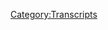 {{DEFAULTSORT:
    #_TRANSCRIPT_0227:March 23, 2009
}}{{Transcript
    | title         = [[227: March 23, 2009]]
    | caption       = [https://knowledgefight.libsyn.com/knowledge-fight-march-23-2009 Listen to this episode on Libsyn]
    | episodeNumber = [[227: March 23, 2009|227]]
    | length        = 01:16:47
}}

{{MessageBox
    | header     = Warning: Bot Generated Content
    | text       = This transcript was automatically generated by transcription software and likely contains many mistakes and misattributions. Please check the audio for definitive quotes, attribution, and context.
    | image      = N3yvass4myg91.webp
    | imagewidth = 50px
    | id         = warning
}}

{{TranscriptBlock
    | name      = Unknown Speaker
    | timestamp = 00:00:00.000
    | text      = Andy in Kansas, you're on the air, thanks for holding.
}}

{{TranscriptBlock
    | name      = Unknown Speaker
    | timestamp = 00:00:04.080
    | text      = Hello Alex, I'm a first time caller, I'm a huge fan, I love your work.
}}

{{TranscriptBlock
    | name      = Unknown Speaker
    | timestamp = 00:00:07.320
    | text      = I love you. Hey everybody, welcome back to Knowledge Fight, I'm Dan. I'm Jordan. We're a couple dudes, like to sit around, drink novelty beverages, and talk a little bit about Alex Jones.
}}

{{TranscriptBlock
    | name      = Unknown Speaker
    | timestamp = 00:00:14.320
    | text      = Indeed we are, Dan? Yes. Dan? Yes sir.
}}

{{TranscriptBlock
    | name      = Unknown Speaker
    | timestamp = 00:00:18.440
    | text      = How are we gonna live? How are we gonna live? How are we gonna make it?
}}

{{TranscriptBlock
    | name      = Unknown Speaker
    | timestamp = 00:00:23.280
    | text      = What do we do? Like, how are we gonna make it through this?
}}

{{TranscriptBlock
    | name      = Unknown Speaker
    | timestamp = 00:00:26.399
    | text      = No, I need an answer. This is a really important question.
}}

{{TranscriptBlock
    | name      = Unknown Speaker
    | timestamp = 00:00:32.359
    | text      = I really thought you were trying to do like a song lyric, and I was like going through my brain. I'm like, what is this a reference to?
}}

{{TranscriptBlock
    | name      = Unknown Speaker
    | timestamp = 00:00:37.840
    | text      = And the only thing I could come up with is that Daniel Bedingfield song that,
}}

{{TranscriptBlock
    | name      = Unknown Speaker
    | timestamp = 00:00:41.240
    | text      = Gotta get through this, gotta make it through, that techno song.
}}

{{TranscriptBlock
    | name      = Unknown Speaker
    | timestamp = 00:00:46.240
    | text      = You know what, I was thinking more of Danny Schmitz with This Too Shall Pass.
}}

{{TranscriptBlock
    | name      = Unknown Speaker
    | timestamp = 00:00:51.439
    | text      = And Natasha Bedingfield's brother, Daniel Bedingfield, with one hit from the early 2000s.
}}

{{TranscriptBlock
    | name      = Unknown Speaker
    | timestamp = 00:00:56.960
    | text      = I do not know either of those names. Yeah you do, Natasha Bedingfield had that song.
}}

{{TranscriptBlock
    | name      = Unknown Speaker
    | timestamp = 00:01:01.479
    | text      = These words of my own, from my heart flown, I love you, I love you, I love you, I love you.
}}

{{TranscriptBlock
    | name      = Unknown Speaker
    | timestamp = 00:01:08.239
    | text      = What is that song? I have never heard that song before in my life.
}}

{{TranscriptBlock
    | name      = Unknown Speaker
    | timestamp = 00:01:12.159
    | text      = That was one of her big hits, and then, I got a pocket, got a pocket for the sunshine, I got a love and a dope and it's all I am.
}}

{{TranscriptBlock
    | name      = Unknown Speaker
    | timestamp = 00:01:16.480
    | text      = How is that a hit? That sounds terrible.
}}

{{TranscriptBlock
    | name      = Unknown Speaker
    | timestamp = 00:01:19.359
    | text      = It was the third hit off that album and I can't remember what it was.
}}

{{TranscriptBlock
    | name      = Unknown Speaker
    | timestamp = 00:01:21.760
    | text      = But then she had that song, Strip Me, if you strip me, strip it all away.
}}

{{TranscriptBlock
    | name      = Unknown Speaker
    | timestamp = 00:01:26.640
    | text      = I already told you, I don't know either name. The songs you're reaching for, I have never heard before in my life.
}}

{{TranscriptBlock
    | name      = Unknown Speaker
    | timestamp = 00:01:33.599
    | text      = Natasha Bedingfield's got some bangers. Sure.
}}

{{TranscriptBlock
    | name      = Unknown Speaker
    | timestamp = 00:01:36.079
    | text      = So this is a podcast where I know a lot about Natasha Bedingfield and her brother, a little bit, and a lot about Alex Jones.
}}

{{TranscriptBlock
    | name      = Unknown Speaker
    | timestamp = 00:01:41.200
    | text      = And I know nothing about any of this stuff. Right, that is where we find our fun.
}}

{{TranscriptBlock
    | name      = Unknown Speaker
    | timestamp = 00:01:45.599
    | text      = Jordan, today we've got a fun-ish, plenty of fun, adventure back into 2009.
}}

{{TranscriptBlock
    | name      = Unknown Speaker
    | timestamp = 00:01:52.000
    | text      = Alright. We are back in the past to pay a visit to Alex Jones and see what he was going on in his world as he descends further into Tea Party adjacent territory and develops narratives that will linger for years to come.
}}

{{TranscriptBlock
    | name      = Unknown Speaker
    | timestamp = 00:02:05.920
    | text      = I think that was a pretty fucking good read right there. That was a great read.
}}

{{TranscriptBlock
    | name      = Unknown Speaker
    | timestamp = 00:02:09.520
    | text      = Off the top of my head, pretty good read. That was a great read.
}}

{{TranscriptBlock
    | name      = Unknown Speaker
    | timestamp = 00:02:12.639
    | text      = But before we get into today's show, I'd like to take a little moment to say thank you to someone who has taken their donation and bumped it up a little bit.
}}

{{TranscriptBlock
    | name      = Unknown Speaker
    | timestamp = 00:02:19.120
    | text      = Alright, alright.
}}

{{TranscriptBlock
    | name      = Unknown Speaker
    | timestamp = 00:02:20.000
    | text      = We appreciate it oh so very much. David L, you are now a technocrat.
}}

{{TranscriptBlock
    | name      = Unknown Speaker
    | timestamp = 00:02:25.360
    | text      = I'm a policy wonk.
}}

{{TranscriptBlock
    | name      = Unknown Speaker
    | timestamp = 00:02:26.479
    | text      = Four stars. Go home to your mother and tell her you're brilliant.
}}

{{TranscriptBlock
    | name      = Unknown Speaker
    | timestamp = 00:02:29.280
    | text      = Someone, someone sodomized and sent me a bucket of poop.
}}

{{TranscriptBlock
    | name      = Unknown Speaker
    | timestamp = 00:02:31.919
    | text      = Daddy shark.
}}

{{TranscriptBlock
    | name      = Unknown Speaker
    | timestamp = 00:02:32.560
    | text      = Bomp, bomp, bomp, bomp, bomp, bomp.
}}

{{TranscriptBlock
    | name      = Unknown Speaker
    | timestamp = 00:02:34.400
    | text      = Jar Jar Binks has a Caribbean black accent.
}}

{{TranscriptBlock
    | name      = Unknown Speaker
    | timestamp = 00:02:38.719
    | text      = He's a loser, little, little titty baby.
}}

{{TranscriptBlock
    | name      = Unknown Speaker
    | timestamp = 00:02:41.840
    | text      = I don't want to hate black people. I renounce Jesus Christ.
}}

{{TranscriptBlock
    | name      = Unknown Speaker
    | timestamp = 00:02:45.199
    | text      = Thank you David.
}}

{{TranscriptBlock
    | name      = Unknown Speaker
    | timestamp = 00:02:46.159
    | text      = You know in the context of our, also thank you David, sorry I got distracted immediately.
}}

{{TranscriptBlock
    | name      = Unknown Speaker
    | timestamp = 00:02:52.080
    | text      = In the context of our last episode, in regards to how he feels about accents, how does he feel about a Caribbean black accent?
}}

{{TranscriptBlock
    | name      = Unknown Speaker
    | timestamp = 00:03:00.479
    | text      = Does he give a take on it?
}}

{{TranscriptBlock
    | name      = Unknown Speaker
    | timestamp = 00:03:02.560
    | text      = Oh he doesn't like it.
}}

{{TranscriptBlock
    | name      = Unknown Speaker
    | timestamp = 00:03:03.520
    | text      = He doesn't like it?
}}

{{TranscriptBlock
    | name      = Unknown Speaker
    | timestamp = 00:03:04.719
    | text      = I'm not sure if he doesn't like, I think he thinks Jar Jar Binks' accent is terrible but he's like why would there be something like this in space?
}}

{{TranscriptBlock
    | name      = Unknown Speaker
    | timestamp = 00:03:11.280
    | text      = That's kind of his, there would not be a pseudo-Jamaican out in the galaxy. I know this to be sure.
}}

{{TranscriptBlock
    | name      = Unknown Speaker
    | timestamp = 00:03:18.960
    | text      = Tons of British people though.
}}

{{TranscriptBlock
    | name      = Unknown Speaker
    | timestamp = 00:03:20.240
    | text      = Of course, yeah, yeah, yeah.
}}

{{TranscriptBlock
    | name      = Unknown Speaker
    | timestamp = 00:03:21.280
    | text      = Doesn't seem to want to complain about that.
}}

{{TranscriptBlock
    | name      = Unknown Speaker
    | timestamp = 00:03:22.639
    | text      = No, no, no, British people in space, everybody knows that. I watch Doctor Who.
}}

{{TranscriptBlock
    | name      = Unknown Speaker
    | timestamp = 00:03:25.840
    | text      = Yeah.
}}

{{TranscriptBlock
    | name      = Unknown Speaker
    | timestamp = 00:03:26.159
    | text      = It's great. Jodie Whittaker is doing a fantastic job by the way, Dan.
}}

{{TranscriptBlock
    | name      = Unknown Speaker
    | timestamp = 00:03:29.199
    | text      = Okay.
}}

{{TranscriptBlock
    | name      = Unknown Speaker
    | timestamp = 00:03:29.439
    | text      = I know this is important to you.
}}

{{TranscriptBlock
    | name      = Unknown Speaker
    | timestamp = 00:03:30.719
    | text      = Very much.
}}

{{TranscriptBlock
    | name      = Unknown Speaker
    | timestamp = 00:03:31.199
    | text      = Yeah.
}}

{{TranscriptBlock
    | name      = Unknown Speaker
    | timestamp = 00:03:31.520
    | text      = So last we left Alex in the past, we were seeing all these establishments, it almost seems like every single day he has a new weird thing
}}

{{TranscriptBlock
    | name      = Unknown Speaker
    | timestamp = 00:03:40.719
    | text      = that he is using to prove that the government is oppressing the Patriots.
}}

{{TranscriptBlock
    | name      = Unknown Speaker
    | timestamp = 00:03:44.879
    | text      = Yes.
}}

{{TranscriptBlock
    | name      = Unknown Speaker
    | timestamp = 00:03:45.280
    | text      = We had the Mayak Report, which is his biggest piece of proof, which is utter horseshit.
}}

{{TranscriptBlock
    | name      = Unknown Speaker
    | timestamp = 00:03:50.319
    | text      = Which definitely wasn't retracted.
}}

{{TranscriptBlock
    | name      = Unknown Speaker
    | timestamp = 00:03:52.159
    | text      = No, we have all sorts of other little things that pop up that he's trying to
}}

{{TranscriptBlock
    | name      = Unknown Speaker
    | timestamp = 00:03:57.360
    | text      = sort of create a tapestry of oppression for himself and his compatriots.
}}

{{TranscriptBlock
    | name      = Unknown Speaker
    | timestamp = 00:04:01.439
    | text      = Man, you are reading like a motherfucker right now. You are bringing it like Natasha Bedingfield.
}}

{{TranscriptBlock
    | name      = Unknown Speaker
    | timestamp = 00:04:07.199
    | text      = Ah, these words are my own. I'm not even reading off anything. These are just...
}}

{{TranscriptBlock
    | name      = Unknown Speaker
    | timestamp = 00:04:12.479
    | text      = You are just off the dome.
}}

{{TranscriptBlock
    | name      = Unknown Speaker
    | timestamp = 00:04:15.599
    | text      = Yeah, yeah, yeah.
}}

{{TranscriptBlock
    | name      = Unknown Speaker
    | timestamp = 00:04:16.879
    | text      = And so it's interesting to see today, we're going to be going over the March 23rd, I believe.
}}

{{TranscriptBlock
    | name      = Unknown Speaker
    | timestamp = 00:04:25.439
    | text      = Yeah, March 23rd, 2009 episode. And what's super fascinating to me is like every single day,
}}

{{TranscriptBlock
    | name      = Unknown Speaker
    | timestamp = 00:04:31.439
    | text      = there is something new that's being added to this larger narrative that sort of, it all branches out
}}

{{TranscriptBlock
    | name      = Unknown Speaker
    | timestamp = 00:04:38.959
    | text      = from the Mayak Report, where he's using it to argue that they're saying that people like me
}}

{{TranscriptBlock
    | name      = Unknown Speaker
    | timestamp = 00:04:44.560
    | text      = and supporters of Ron Paul are terrorists, which is a misunderstanding of the text.
}}

{{TranscriptBlock
    | name      = Unknown Speaker
    | timestamp = 00:04:49.439
    | text      = And so there's just new leaves growing on the branches every day. And we get one today
}}

{{TranscriptBlock
    | name      = Unknown Speaker
    | timestamp = 00:04:55.279
    | text      = that Alex is declaring classical tyranny.
}}

{{TranscriptBlock
    | name      = Unknown Speaker
    | timestamp = 00:04:57.600
    | text      = It's like we're Iraq or Afghanistan. We're occupied.
}}

{{TranscriptBlock
    | name      = Unknown Speaker
    | timestamp = 00:05:03.600
    | text      = But to then get an internal secret army document where they specifically talk about in the Fed in
}}

{{TranscriptBlock
    | name      = Unknown Speaker
    | timestamp = 00:05:10.959
    | text      = Texas, the protest of last November, new ones coming up in April, 38 locations across the
}}

{{TranscriptBlock
    | name      = Unknown Speaker
    | timestamp = 00:05:17.279
    | text      = country. Ron Paul was down in Houston protesting the Fed at a park across the street. His brother,
}}

{{TranscriptBlock
    | name      = Unknown Speaker
    | timestamp = 00:05:23.920
    | text      = Wayne Paul, was with us in Dallas. Wayne Paul did that. And specifically, they had the army
}}

{{TranscriptBlock
    | name      = Unknown Speaker
    | timestamp = 00:05:31.040
    | text      = in plain clothes out watching us now. That's the crime. That is the terrorism. That is the secret
}}

{{TranscriptBlock
    | name      = Unknown Speaker
    | timestamp = 00:05:36.720
    | text      = police. Posse commentatus. Those that don't know what East Germany was like, or communist China
}}

{{TranscriptBlock
    | name      = Unknown Speaker
    | timestamp = 00:05:41.120
    | text      = still today, or what Cuba's like, or Soviet Russia. I mean, this is so anti-freedom. This
}}

{{TranscriptBlock
    | name      = Unknown Speaker
    | timestamp = 00:05:48.160
    | text      = is 180 degrees from freedom. This is classical tyranny.
}}

{{TranscriptBlock
    | name      = Unknown Speaker
    | timestamp = 00:05:53.279
    | text      = So Alex has gotten this document. As opposed to Baroque tyranny.
}}

{{TranscriptBlock
    | name      = Unknown Speaker
    | timestamp = 00:05:56.800
    | text      = When Bach was...
}}

{{TranscriptBlock
    | name      = Unknown Speaker
    | timestamp = 00:05:57.839
    | text      = Or Rococo tyranny.
}}

{{TranscriptBlock
    | name      = Unknown Speaker
    | timestamp = 00:05:59.199
    | text      = Yeah, absolutely.
}}

{{TranscriptBlock
    | name      = Unknown Speaker
    | timestamp = 00:06:01.120
    | text      = Alex has got this report. There's an army report that he's got,
}}

{{TranscriptBlock
    | name      = Unknown Speaker
    | timestamp = 00:06:04.000
    | text      = and he's going to get into it in a little bit and we'll discuss it at that point. But suffice
}}

{{TranscriptBlock
    | name      = Unknown Speaker
    | timestamp = 00:06:07.600
    | text      = it to say for now, none of this stuff is true. Except he was hanging out with Ron Paul's brother.
}}

{{TranscriptBlock
    | name      = Unknown Speaker
    | timestamp = 00:06:12.240
    | text      = That's true.
}}

{{TranscriptBlock
    | name      = Unknown Speaker
    | timestamp = 00:06:12.639
    | text      = That is true.
}}

{{TranscriptBlock
    | name      = Unknown Speaker
    | timestamp = 00:06:13.120
    | text      = Wayne Paul.
}}

{{TranscriptBlock
    | name      = Unknown Speaker
    | timestamp = 00:06:13.680
    | text      = Yes. And also, this report doesn't specifically mention the Texas and the Fed thing as much as it
}}

{{TranscriptBlock
    | name      = Unknown Speaker
    | timestamp = 00:06:21.279
    | text      = lists all the cities that they had protests in. Austin is one of them. In a list of 40 cities in
}}

{{TranscriptBlock
    | name      = Unknown Speaker
    | timestamp = 00:06:28.079
    | text      = one paragraph. Alex is trying to claim some sort of thing like they were targeting us. It just
}}

{{TranscriptBlock
    | name      = Unknown Speaker
    | timestamp = 00:06:32.959
    | text      = said Austin in there. So we'll get into the bullshit of this a little bit down the line,
}}

{{TranscriptBlock
    | name      = Unknown Speaker
    | timestamp = 00:06:38.160
    | text      = but we have to take the show as Alex speaks.
}}

{{TranscriptBlock
    | name      = Unknown Speaker
    | timestamp = 00:06:42.000
    | text      = I like him saying, they had plainclothes military out there watching us. You realize that
}}

{{TranscriptBlock
    | name      = Unknown Speaker
    | timestamp = 00:06:48.639
    | text      = the military, they don't always have to wear uniforms. They could just be people sometimes.
}}

{{TranscriptBlock
    | name      = Unknown Speaker
    | timestamp = 00:06:53.920
    | text      = Someone who's in the military could be there to be a part of the protest.
}}

{{TranscriptBlock
    | name      = Unknown Speaker
    | timestamp = 00:06:57.439
    | text      = Yeah, they could just put on clothes like people and just go to the protest. That's fine.
}}

{{TranscriptBlock
    | name      = Unknown Speaker
    | timestamp = 00:07:02.399
    | text      = Or further, I don't trust Alex to know the difference between a plainclothes
}}

{{TranscriptBlock
    | name      = Unknown Speaker
    | timestamp = 00:07:06.399
    | text      = person and a plainclothes military person. I think that he would assume
}}

{{TranscriptBlock
    | name      = Unknown Speaker
    | timestamp = 00:07:10.560
    | text      = anybody who maybe doesn't act the way he does, that's got to be, that's a Fed.
}}

{{TranscriptBlock
    | name      = Unknown Speaker
    | timestamp = 00:07:16.160
    | text      = I will tell you how you can figure it out. The cut of their jib, Dan.
}}

{{TranscriptBlock
    | name      = Unknown Speaker
    | timestamp = 00:07:21.040
    | text      = Sure. Sure. Fair enough.
}}

{{TranscriptBlock
    | name      = Unknown Speaker
    | timestamp = 00:07:22.800
    | text      = If you don't like the cut of their jib, military.
}}

{{TranscriptBlock
    | name      = Unknown Speaker
    | timestamp = 00:07:25.519
    | text      = Definitely.
}}

{{TranscriptBlock
    | name      = Unknown Speaker
    | timestamp = 00:07:26.319
    | text      = Truth.
}}

{{TranscriptBlock
    | name      = Unknown Speaker
    | timestamp = 00:07:26.800
    | text      = So in his next clip, Alex complains that he's the only normal person left.
}}

{{TranscriptBlock
    | name      = Unknown Speaker
    | timestamp = 00:07:33.759
    | text      = And then brags about all sorts of other bullshit about how his sight is the best.
}}

{{TranscriptBlock
    | name      = Unknown Speaker
    | timestamp = 00:07:38.000
    | text      = His sight is the best.
}}

{{TranscriptBlock
    | name      = Unknown Speaker
    | timestamp = 00:07:38.720
    | text      = And then people snicker and joke and go, oh, that's not happening, Alex.
}}

{{TranscriptBlock
    | name      = Unknown Speaker
    | timestamp = 00:07:41.920
    | text      = Just like when we put the Mayak report out, it was fake, I just made it up.
}}

{{TranscriptBlock
    | name      = Unknown Speaker
    | timestamp = 00:07:47.120
    | text      = Like when I had two months before 9-11, I said they're going to attack the World Trade Center,
}}

{{TranscriptBlock
    | name      = Unknown Speaker
    | timestamp = 00:07:50.319
    | text      = get the word out, they're going to blame it on their asset.
}}

{{TranscriptBlock
    | name      = Unknown Speaker
    | timestamp = 00:07:51.920
    | text      = Bin Laden, oh, Alex, shut up, you're crazy.
}}

{{TranscriptBlock
    | name      = Unknown Speaker
    | timestamp = 00:07:54.720
    | text      = It's also Bin Laden said on air, I was going to infiltrate Bohemian Grove.
}}

{{TranscriptBlock
    | name      = Unknown Speaker
    | timestamp = 00:07:58.000
    | text      = People laughed at that and I did it.
}}

{{TranscriptBlock
    | name      = Unknown Speaker
    | timestamp = 00:08:00.240
    | text      = And it isn't so much that I'm some special or wonderful can-do person,
}}

{{TranscriptBlock
    | name      = Unknown Speaker
    | timestamp = 00:08:05.439
    | text      = it's that other people have lost or never learned in their, to have a belief in themselves
}}

{{TranscriptBlock
    | name      = Unknown Speaker
    | timestamp = 00:08:11.040
    | text      = or to realize just what powerful creatures we all are.
}}

{{TranscriptBlock
    | name      = Unknown Speaker
    | timestamp = 00:08:16.079
    | text      = You just don't have any initiative.
}}

{{TranscriptBlock
    | name      = Unknown Speaker
    | timestamp = 00:08:17.600
    | text      = So doesn't that mean you think you're special?
}}

{{TranscriptBlock
    | name      = Unknown Speaker
    | timestamp = 00:08:19.759
    | text      = That I have this initiative.
}}

{{TranscriptBlock
    | name      = Unknown Speaker
    | timestamp = 00:08:22.079
    | text      = But the proof is in the pudding.
}}

{{TranscriptBlock
    | name      = Unknown Speaker
    | timestamp = 00:08:24.959
    | text      = Number one alternative media website, Infowars.com.
}}

{{TranscriptBlock
    | name      = Unknown Speaker
    | timestamp = 00:08:28.319
    | text      = Number one, all the rating services.
}}

{{TranscriptBlock
    | name      = Unknown Speaker
    | timestamp = 00:08:30.480
    | text      = Alexa, you name it.
}}

{{TranscriptBlock
    | name      = Unknown Speaker
    | timestamp = 00:08:31.680
    | text      = You name it.
}}

{{TranscriptBlock
    | name      = Unknown Speaker
    | timestamp = 00:08:32.720
    | text      = What is that?
}}

{{TranscriptBlock
    | name      = Unknown Speaker
    | timestamp = 00:08:34.559
    | text      = Did he define alternative news?
}}

{{TranscriptBlock
    | name      = Unknown Speaker
    | timestamp = 00:08:36.559
    | text      = I hope you bet he didn't.
}}

{{TranscriptBlock
    | name      = Unknown Speaker
    | timestamp = 00:08:38.080
    | text      = I don't know if they do either.
}}

{{TranscriptBlock
    | name      = Unknown Speaker
    | timestamp = 00:08:39.279
    | text      = I don't know.
}}

{{TranscriptBlock
    | name      = Unknown Speaker
    | timestamp = 00:08:40.159
    | text      = Look, who gives a shit?
}}

{{TranscriptBlock
    | name      = Unknown Speaker
    | timestamp = 00:08:43.039
    | text      = He's in the best market.
}}

{{TranscriptBlock
    | name      = Unknown Speaker
    | timestamp = 00:08:46.000
    | text      = He's so good at that.
}}

{{TranscriptBlock
    | name      = Unknown Speaker
    | timestamp = 00:08:47.840
    | text      = The brags that mean nothing.
}}

{{TranscriptBlock
    | name      = Unknown Speaker
    | timestamp = 00:08:49.840
    | text      = We are the number one crazy cuckoo studying website podcast in the world.
}}

{{TranscriptBlock
    | name      = Unknown Speaker
    | timestamp = 00:08:55.279
    | text      = We are.
}}

{{TranscriptBlock
    | name      = Unknown Speaker
    | timestamp = 00:08:55.840
    | text      = We are.
}}

{{TranscriptBlock
    | name      = Unknown Speaker
    | timestamp = 00:08:56.639
    | text      = Prove we're not.
}}

{{TranscriptBlock
    | name      = Unknown Speaker
    | timestamp = 00:08:57.440
    | text      = Are we not?
}}

{{TranscriptBlock
    | name      = Unknown Speaker
    | timestamp = 00:08:58.159
    | text      = I don't know.
}}

{{TranscriptBlock
    | name      = Unknown Speaker
    | timestamp = 00:08:58.559
    | text      = I don't think we are.
}}

{{TranscriptBlock
    | name      = Unknown Speaker
    | timestamp = 00:08:59.279
    | text      = Probably not.
}}

{{TranscriptBlock
    | name      = Unknown Speaker
    | timestamp = 00:08:59.840
    | text      = I think we're the number one Alex Jones studying podcast.
}}

{{TranscriptBlock
    | name      = Unknown Speaker
    | timestamp = 00:09:05.519
    | text      = It depends on if you count Alex Jones's own podcast as an Alex Jones podcast,
}}

{{TranscriptBlock
    | name      = Unknown Speaker
    | timestamp = 00:09:09.200
    | text      = because then we might be number two.
}}

{{TranscriptBlock
    | name      = Unknown Speaker
    | timestamp = 00:09:10.399
    | text      = That's true.
}}

{{TranscriptBlock
    | name      = Unknown Speaker
    | timestamp = 00:09:11.759
    | text      = Might be.
}}

{{TranscriptBlock
    | name      = Unknown Speaker
    | timestamp = 00:09:12.799
    | text      = Might be.
}}

{{TranscriptBlock
    | name      = Unknown Speaker
    | timestamp = 00:09:13.360
    | text      = At this point in time, there's a might that could be involved there.
}}

{{TranscriptBlock
    | name      = Unknown Speaker
    | timestamp = 00:09:17.679
    | text      = Yeah.
}}

{{TranscriptBlock
    | name      = Unknown Speaker
    | timestamp = 00:09:18.639
    | text      = So Alex is just a normal person and you believe yourself to not be as good as a normal person
}}

{{TranscriptBlock
    | name      = Unknown Speaker
    | timestamp = 00:09:23.919
    | text      = and therefore you think he's special, but it's really just sort of like that thing of like
}}

{{TranscriptBlock
    | name      = Unknown Speaker
    | timestamp = 00:09:28.000
    | text      = Jesus saying, you will do what I do and more.
}}

{{TranscriptBlock
    | name      = Unknown Speaker
    | timestamp = 00:09:30.799
    | text      = That's what he's trying to convey to his flock.
}}

{{TranscriptBlock
    | name      = Unknown Speaker
    | timestamp = 00:09:32.799
    | text      = Yeah.
}}

{{TranscriptBlock
    | name      = Unknown Speaker
    | timestamp = 00:09:33.279
    | text      = You can do everything I can do, but I just know I can do it and you guys are blind.
}}

{{TranscriptBlock
    | name      = Unknown Speaker
    | timestamp = 00:09:37.440
    | text      = And, and who, who would even think that Jesus thought he was some sort of special person?
}}

{{TranscriptBlock
    | name      = Unknown Speaker
    | timestamp = 00:09:42.559
    | text      = Sure.
}}

{{TranscriptBlock
    | name      = Unknown Speaker
    | timestamp = 00:09:42.879
    | text      = What makes him different from the rest of us?
}}

{{TranscriptBlock
    | name      = Unknown Speaker
    | timestamp = 00:09:44.879
    | text      = Right, right.
}}

{{TranscriptBlock
    | name      = Unknown Speaker
    | timestamp = 00:09:45.360
    | text      = Like is, is there any difference?
}}

{{TranscriptBlock
    | name      = Unknown Speaker
    | timestamp = 00:09:48.399
    | text      = Also small point.
}}

{{TranscriptBlock
    | name      = Unknown Speaker
    | timestamp = 00:09:49.279
    | text      = The expression is the proof of the pudding is in the eating.
}}

{{TranscriptBlock
    | name      = Unknown Speaker
    | timestamp = 00:09:51.679
    | text      = Uh, but, uh, that's just a small grape.
}}

{{TranscriptBlock
    | name      = Unknown Speaker
    | timestamp = 00:09:54.080
    | text      = Anyway, in this next clip,
}}

{{TranscriptBlock
    | name      = Unknown Speaker
    | timestamp = 00:09:56.480
    | text      = Actually, I do think that people, it's a, it's like a regional colloquialism.
}}

{{TranscriptBlock
    | name      = Unknown Speaker
    | timestamp = 00:10:02.879
    | text      = People do say the proof is in the pudding.
}}

{{TranscriptBlock
    | name      = Unknown Speaker
    | timestamp = 00:10:04.559
    | text      = No, I know, but that's a, that's the wrong, uh, use of the expression.
}}

{{TranscriptBlock
    | name      = Unknown Speaker
    | timestamp = 00:10:08.000
    | text      = It's much like people say it begs the question.
}}

{{TranscriptBlock
    | name      = Unknown Speaker
    | timestamp = 00:10:10.320
    | text      = That's not, that's, that's an inappropriate turn of phrase.
}}

{{TranscriptBlock
    | name      = Unknown Speaker
    | timestamp = 00:10:13.840
    | text      = That begging the question is a logical fallacy.
}}

{{TranscriptBlock
    | name      = Unknown Speaker
    | timestamp = 00:10:16.639
    | text      = You should say it raises the question.
}}

{{TranscriptBlock
    | name      = Unknown Speaker
    | timestamp = 00:10:19.360
    | text      = Same thing.
}}

{{TranscriptBlock
    | name      = Unknown Speaker
    | timestamp = 00:10:20.720
    | text      = The proof is in the pudding doesn't make sense.
}}

{{TranscriptBlock
    | name      = Unknown Speaker
    | timestamp = 00:10:24.240
    | text      = The proof of the pudding is in the eating does make sense.
}}

{{TranscriptBlock
    | name      = Unknown Speaker
    | timestamp = 00:10:27.440
    | text      = Why does, uh, I don't understand how that doesn't make sense.
}}

{{TranscriptBlock
    | name      = Unknown Speaker
    | timestamp = 00:10:30.639
    | text      = The proof is in the pudding.
}}

{{TranscriptBlock
    | name      = Unknown Speaker
    | timestamp = 00:10:31.759
    | text      = What does that mean?
}}

{{TranscriptBlock
    | name      = Unknown Speaker
    | timestamp = 00:10:32.799
    | text      = The proof in that pudding?
}}

{{TranscriptBlock
    | name      = Unknown Speaker
    | timestamp = 00:10:34.240
    | text      = Yes.
}}

{{TranscriptBlock
    | name      = Unknown Speaker
    | timestamp = 00:10:34.720
    | text      = Proof of what?
}}

{{TranscriptBlock
    | name      = Unknown Speaker
    | timestamp = 00:10:35.679
    | text      = It tastes good.
}}

{{TranscriptBlock
    | name      = Unknown Speaker
    | timestamp = 00:10:36.799
    | text      = Or it doesn't taste good.
}}

{{TranscriptBlock
    | name      = Unknown Speaker
    | timestamp = 00:10:37.919
    | text      = Fuck you.
}}

{{TranscriptBlock
    | name      = Unknown Speaker
    | timestamp = 00:10:38.480
    | text      = You got, what do you, what do you use in the eating?
}}

{{TranscriptBlock
    | name      = Unknown Speaker
    | timestamp = 00:10:40.399
    | text      = Wait, you can't assume that the eating is there?
}}

{{TranscriptBlock
    | name      = Unknown Speaker
    | timestamp = 00:10:43.279
    | text      = The proof is in the eating.
}}

{{TranscriptBlock
    | name      = Unknown Speaker
    | timestamp = 00:10:46.080
    | text      = The simple fact that you're talking about the proof being in the pudding
}}

{{TranscriptBlock
    | name      = Unknown Speaker
    | timestamp = 00:10:49.279
    | text      = implies that you are eating it.
}}

{{TranscriptBlock
    | name      = Unknown Speaker
    | timestamp = 00:10:50.720
    | text      = Bullshit.
}}

{{TranscriptBlock
    | name      = Unknown Speaker
    | timestamp = 00:10:51.200
    | text      = What are you doing?
}}

{{TranscriptBlock
    | name      = Unknown Speaker
    | timestamp = 00:10:52.240
    | text      = It's sticking your hand in there to find the key that's going to get you out of prison?
}}

{{TranscriptBlock
    | name      = Unknown Speaker
    | timestamp = 00:10:55.360
    | text      = Could be.
}}

{{TranscriptBlock
    | name      = Unknown Speaker
    | timestamp = 00:10:55.840
    | text      = That could be.
}}

{{TranscriptBlock
    | name      = Unknown Speaker
    | timestamp = 00:10:56.399
    | text      = There's a whole lot of things you can do with pudding.
}}

{{TranscriptBlock
    | name      = Unknown Speaker
    | timestamp = 00:10:58.799
    | text      = Well, I'll tell you how we know.
}}

{{TranscriptBlock
    | name      = Unknown Speaker
    | timestamp = 00:11:00.480
    | text      = You can use it as a salve.
}}

{{TranscriptBlock
    | name      = Unknown Speaker
    | timestamp = 00:11:01.600
    | text      = I'll tell you how we can figure it out.
}}

{{TranscriptBlock
    | name      = Unknown Speaker
    | timestamp = 00:11:03.519
    | text      = How?
}}

{{TranscriptBlock
    | name      = Unknown Speaker
    | timestamp = 00:11:03.919
    | text      = The proof would be in the pudding.
}}

{{TranscriptBlock
    | name      = Unknown Speaker
    | timestamp = 00:11:05.440
    | text      = In the eating of the pudding.
}}

{{TranscriptBlock
    | name      = Unknown Speaker
    | timestamp = 00:11:07.200
    | text      = Anyway, the proof of Alex's lack of principles is in the eating of this next clip,
}}

{{TranscriptBlock
    | name      = Unknown Speaker
    | timestamp = 00:11:13.279
    | text      = where he describes two politicians that are up to some good stuff.
}}

{{TranscriptBlock
    | name      = Unknown Speaker
    | timestamp = 00:11:18.639
    | text      = And these criminals swagger around Washington.
}}

{{TranscriptBlock
    | name      = Unknown Speaker
    | timestamp = 00:11:20.960
    | text      = Everyone bows down to them when they go into the committee hearings.
}}

{{TranscriptBlock
    | name      = Unknown Speaker
    | timestamp = 00:11:23.440
    | text      = They do swagger around in Boston.
}}

{{TranscriptBlock
    | name      = Unknown Speaker
    | timestamp = 00:11:24.799
    | text      = Now people like Senator.
}}

{{TranscriptBlock
    | name      = Unknown Speaker
    | timestamp = 00:11:29.519
    | text      = Oh, what's the Senator?
}}

{{TranscriptBlock
    | name      = Unknown Speaker
    | timestamp = 00:11:30.559
    | text      = We played the clip, Senator Sanders.
}}

{{TranscriptBlock
    | name      = Unknown Speaker
    | timestamp = 00:11:32.879
    | text      = People like Congressman Ron Paul.
}}

{{TranscriptBlock
    | name      = Unknown Speaker
    | timestamp = 00:11:35.120
    | text      = So many others are confronting them and not kissing up to them.
}}

{{TranscriptBlock
    | name      = Unknown Speaker
    | timestamp = 00:11:38.159
    | text      = And their aura of godlikeness is beginning to wear thin.
}}

{{TranscriptBlock
    | name      = Unknown Speaker
    | timestamp = 00:11:43.279
    | text      = So he's got these globalist bankers who are swaggering around.
}}

{{TranscriptBlock
    | name      = Unknown Speaker
    | timestamp = 00:11:47.039
    | text      = And the two people he's saying are standing up to him.
}}

{{TranscriptBlock
    | name      = Unknown Speaker
    | timestamp = 00:11:49.679
    | text      = Them are his favorite person in the world and Bernie Sanders,
}}

{{TranscriptBlock
    | name      = Unknown Speaker
    | timestamp = 00:11:53.519
    | text      = who he knows at this point is a socialist because Ron Paul has been on Alex's show.
}}

{{TranscriptBlock
    | name      = Unknown Speaker
    | timestamp = 00:11:58.960
    | text      = And called him a socialist.
}}

{{TranscriptBlock
    | name      = Unknown Speaker
    | timestamp = 00:12:01.039
    | text      = Yes.
}}

{{TranscriptBlock
    | name      = Unknown Speaker
    | timestamp = 00:12:01.279
    | text      = Yes, Alex knows everything he needs to know to in 2009 be doing his
}}

{{TranscriptBlock
    | name      = Unknown Speaker
    | timestamp = 00:12:06.159
    | text      = I'm Bernie Sanders boo boo boo boo impression.
}}

{{TranscriptBlock
    | name      = Unknown Speaker
    | timestamp = 00:12:08.720
    | text      = But he's counting him as a contemporary of Ron Paul in terms of standing up to the globalists.
}}

{{TranscriptBlock
    | name      = Unknown Speaker
    | timestamp = 00:12:14.799
    | text      = So he's the enemy of my enemy is my friend, Dan.
}}

{{TranscriptBlock
    | name      = Unknown Speaker
    | timestamp = 00:12:17.919
    | text      = But he can't think that because by definition, since he's a socialist, he has to be his enemy.
}}

{{TranscriptBlock
    | name      = Unknown Speaker
    | timestamp = 00:12:23.919
    | text      = Because socialism is really only communism and communism is really just trying to get
}}

{{TranscriptBlock
    | name      = Unknown Speaker
    | timestamp = 00:12:27.600
    | text      = authoritarianism to take hold in our country.
}}

{{TranscriptBlock
    | name      = Unknown Speaker
    | timestamp = 00:12:29.759
    | text      = He can't believe that there are good socialists.
}}

{{TranscriptBlock
    | name      = Unknown Speaker
    | timestamp = 00:12:33.279
    | text      = Yeah, but the enemy of my enemy could be my enemy.
}}

{{TranscriptBlock
    | name      = Unknown Speaker
    | timestamp = 00:12:36.879
    | text      = But it doesn't need to be my enemy right now.
}}

{{TranscriptBlock
    | name      = Unknown Speaker
    | timestamp = 00:12:39.519
    | text      = Could be my friend.
}}

{{TranscriptBlock
    | name      = Unknown Speaker
    | timestamp = 00:12:40.320
    | text      = By default, he has to believe that Bernie Sanders as a socialist is in league with the globalist.
}}

{{TranscriptBlock
    | name      = Unknown Speaker
    | timestamp = 00:12:47.360
    | text      = Well, sure, he's in league with the globalists and the globalist plan is to use the Fed to destroy
}}

{{TranscriptBlock
    | name      = Unknown Speaker
    | timestamp = 00:12:52.480
    | text      = us. But he's controlled opposition, Dan.
}}

{{TranscriptBlock
    | name      = Unknown Speaker
    | timestamp = 00:12:56.320
    | text      = Whereas Ron Paul is uncontrolled opposition.
}}

{{TranscriptBlock
    | name      = Unknown Speaker
    | timestamp = 00:12:58.960
    | text      = That's even worse if he's advocating for someone who's controlled opposition.
}}

{{TranscriptBlock
    | name      = Unknown Speaker
    | timestamp = 00:13:02.399
    | text      = That's even that's I don't even want to unpack that now.
}}

{{TranscriptBlock
    | name      = Unknown Speaker
    | timestamp = 00:13:04.960
    | text      = That's that would be a terrible look for Alex.
}}

{{TranscriptBlock
    | name      = Unknown Speaker
    | timestamp = 00:13:07.840
    | text      = Anyway, it's just weird.
}}

{{TranscriptBlock
    | name      = Unknown Speaker
    | timestamp = 00:13:11.120
    | text      = It's just weird.
}}

{{TranscriptBlock
    | name      = Unknown Speaker
    | timestamp = 00:13:12.639
    | text      = He's a he's an opportunist, opportunist, opportunist, he's an opportunist.
}}

{{TranscriptBlock
    | name      = Unknown Speaker
    | timestamp = 00:13:17.759
    | text      = So here is Alex talking about these army docs that he got.
}}

{{TranscriptBlock
    | name      = Unknown Speaker
    | timestamp = 00:13:21.360
    | text      = And it's really interesting the way he is describing them, because I'm not I'm not
}}

{{TranscriptBlock
    | name      = Unknown Speaker
    | timestamp = 00:13:27.120
    | text      = positive that he's done a deep reading of these documents.
}}

{{TranscriptBlock
    | name      = Unknown Speaker
    | timestamp = 00:13:30.639
    | text      = Oh, you don't think so?
}}

{{TranscriptBlock
    | name      = Unknown Speaker
    | timestamp = 00:13:31.919
    | text      = I almost don't want to say this on air because I don't want.
}}

{{TranscriptBlock
    | name      = Unknown Speaker
    | timestamp = 00:13:34.799
    | text      = Then don't.
}}

{{TranscriptBlock
    | name      = Unknown Speaker
    | timestamp = 00:13:36.159
    | text      = Higher ups to realize what's really going on here.
}}

{{TranscriptBlock
    | name      = Unknown Speaker
    | timestamp = 00:13:38.559
    | text      = But I think they're smart enough to know what's going on.
}}

{{TranscriptBlock
    | name      = Unknown Speaker
    | timestamp = 00:13:40.639
    | text      = So it's no secret.
}}

{{TranscriptBlock
    | name      = Unknown Speaker
    | timestamp = 00:13:42.639
    | text      = That doesn't make sense.
}}

{{TranscriptBlock
    | name      = Unknown Speaker
    | timestamp = 00:13:43.600
    | text      = The way this army document was written.
}}

{{TranscriptBlock
    | name      = Unknown Speaker
    | timestamp = 00:13:47.039
    | text      = On a typewriter.
}}

{{TranscriptBlock
    | name      = Unknown Speaker
    | timestamp = 00:13:47.919
    | text      = Is a form of psy-op rebellion against the government.
}}

{{TranscriptBlock
    | name      = Unknown Speaker
    | timestamp = 00:13:51.919
    | text      = And I'm going to go over this later in the show in detail.
}}

{{TranscriptBlock
    | name      = Unknown Speaker
    | timestamp = 00:13:54.559
    | text      = That's why they use a typewriter.
}}

{{TranscriptBlock
    | name      = Unknown Speaker
    | timestamp = 00:13:55.840
    | text      = It is written with respect.
}}

{{TranscriptBlock
    | name      = Unknown Speaker
    | timestamp = 00:13:57.200
    | text      = It is written for honor of those of us protesting the private Federal Reserve.
}}

{{TranscriptBlock
    | name      = Unknown Speaker
    | timestamp = 00:14:02.320
    | text      = It is written to wake up the military and police to the tyranny of the Federal Reserve.
}}

{{TranscriptBlock
    | name      = Unknown Speaker
    | timestamp = 00:14:08.320
    | text      = But it follows its order to liaison with local FBI and police.
}}

{{TranscriptBlock
    | name      = Unknown Speaker
    | timestamp = 00:14:14.480
    | text      = And to at the bottom of the page, basically say we can be involved in terrorism.
}}

{{TranscriptBlock
    | name      = Unknown Speaker
    | timestamp = 00:14:18.320
    | text      = So this is a reverse double psy-op.
}}

{{TranscriptBlock
    | name      = Unknown Speaker
    | timestamp = 00:14:23.360
    | text      = I don't know the proper term of triple cross on the enemy here.
}}

{{TranscriptBlock
    | name      = Unknown Speaker
    | timestamp = 00:14:26.879
    | text      = All right.
}}

{{TranscriptBlock
    | name      = Unknown Speaker
    | timestamp = 00:14:27.379
    | text      = Counter counter coup, Dan.
}}

{{TranscriptBlock
    | name      = Unknown Speaker
    | timestamp = 00:14:29.120
    | text      = Yeah.
}}

{{TranscriptBlock
    | name      = Unknown Speaker
    | timestamp = 00:14:29.620
    | text      = So I guess we'll talk about this because this is maybe like 12 minutes into the episode or so.
}}

{{TranscriptBlock
    | name      = Unknown Speaker
    | timestamp = 00:14:34.480
    | text      = And Alex doesn't actually get into talking about this story until about the two hour point.
}}

{{TranscriptBlock
    | name      = Unknown Speaker
    | timestamp = 00:14:38.399
    | text      = Of course.
}}

{{TranscriptBlock
    | name      = Unknown Speaker
    | timestamp = 00:14:38.899
    | text      = He just talks vaguely about what it is and doesn't actually.
}}

{{TranscriptBlock
    | name      = Unknown Speaker
    | timestamp = 00:14:41.600
    | text      = Well, it's a reverse double psy-op.
}}

{{TranscriptBlock
    | name      = Unknown Speaker
    | timestamp = 00:14:43.279
    | text      = Right.
}}

{{TranscriptBlock
    | name      = Unknown Speaker
    | timestamp = 00:14:43.779
    | text      = So the document that Alex is talking about is a double psy-op.
}}

{{TranscriptBlock
    | name      = Unknown Speaker
    | timestamp = 00:14:46.559
    | text      = Right. So the document that Alex is referring to on this show is a document
}}

{{TranscriptBlock
    | name      = Unknown Speaker
    | timestamp = 00:14:50.080
    | text      = titled Force Protection Advisory 09-01, dated November 17th, 2008.
}}

{{TranscriptBlock
    | name      = Unknown Speaker
    | timestamp = 00:14:56.320
    | text      = That is an exciting title.
}}

{{TranscriptBlock
    | name      = Unknown Speaker
    | timestamp = 00:14:57.840
    | text      = Yeah.
}}

{{TranscriptBlock
    | name      = Unknown Speaker
    | timestamp = 00:14:58.340
    | text      = It's really funny that Alex says the report was written with respect to the Patriots
}}

{{TranscriptBlock
    | name      = Unknown Speaker
    | timestamp = 00:15:02.559
    | text      = and that it was a triple cross on the establishment.
}}

{{TranscriptBlock
    | name      = Unknown Speaker
    | timestamp = 00:15:05.120
    | text      = Because if you take one look at the report, you can tell exactly why he thinks that.
}}

{{TranscriptBlock
    | name      = Unknown Speaker
    | timestamp = 00:15:09.360
    | text      = The report says things like, quote,
}}

{{TranscriptBlock
    | name      = Unknown Speaker
    | timestamp = 00:15:11.360
    | text      = the November 22nd protests are intended as a kickoff of an ongoing campaign
}}

{{TranscriptBlock
    | name      = Unknown Speaker
    | timestamp = 00:15:15.440
    | text      = to educate and organize the public and take concerted action.
}}

{{TranscriptBlock
    | name      = Unknown Speaker
    | timestamp = 00:15:18.799
    | text      = Only the conscious action of we the people can save the nation from
}}

{{TranscriptBlock
    | name      = Unknown Speaker
    | timestamp = 00:15:21.759
    | text      = ruin, plunder, and total socialist tyranny.
}}

{{TranscriptBlock
    | name      = Unknown Speaker
    | timestamp = 00:15:24.799
    | text      = The thing is...
}}

{{TranscriptBlock
    | name      = Unknown Speaker
    | timestamp = 00:15:25.919
    | text      = What happens next in the document?
}}

{{TranscriptBlock
    | name      = Unknown Speaker
    | timestamp = 00:15:27.679
    | text      = It's very clear from the context that this is a report quoting from endthefed.us,
}}

{{TranscriptBlock
    | name      = Unknown Speaker
    | timestamp = 00:15:33.039
    | text      = which is linked at the end of the same paragraph.
}}

{{TranscriptBlock
    | name      = Unknown Speaker
    | timestamp = 00:15:35.200
    | text      = Oh, OK.
}}

{{TranscriptBlock
    | name      = Unknown Speaker
    | timestamp = 00:15:35.759
    | text      = So all of the stuff that Alex is saying is like, this is written with respect to the Patriots.
}}

{{TranscriptBlock
    | name      = Unknown Speaker
    | timestamp = 00:15:39.600
    | text      = It's stuff that they took off the end of the Fed website to give context to what these protests are.
}}

{{TranscriptBlock
    | name      = Unknown Speaker
    | timestamp = 00:15:45.360
    | text      = OK.
}}

{{TranscriptBlock
    | name      = Unknown Speaker
    | timestamp = 00:15:46.240
    | text      = The report is super fair to the end of the Fed people
}}

{{TranscriptBlock
    | name      = Unknown Speaker
    | timestamp = 00:15:48.639
    | text      = and just describes them as they describe themselves, mostly through quoting.
}}

{{TranscriptBlock
    | name      = Unknown Speaker
    | timestamp = 00:15:52.240
    | text      = The only purpose this serves is written out in the first paragraph.
}}

{{TranscriptBlock
    | name      = Unknown Speaker
    | timestamp = 00:15:55.840
    | text      = Quote,
}}

{{TranscriptBlock
    | name      = Unknown Speaker
    | timestamp = 00:15:56.399
    | text      = This message provides situational awareness and recommended mitigation measures.
}}

{{TranscriptBlock
    | name      = Unknown Speaker
    | timestamp = 00:16:01.279
    | text      = All it is is a report that's going out to provide the awareness of the situation of this
}}

{{TranscriptBlock
    | name      = Unknown Speaker
    | timestamp = 00:16:06.720
    | text      = to people who may be in cities where these protests are going on.
}}

{{TranscriptBlock
    | name      = Unknown Speaker
    | timestamp = 00:16:10.480
    | text      = Alex is insisting that this document proves that there was targeted harassment campaigns
}}

{{TranscriptBlock
    | name      = Unknown Speaker
    | timestamp = 00:16:15.600
    | text      = from the army regarding his end the Fed activities.
}}

{{TranscriptBlock
    | name      = Unknown Speaker
    | timestamp = 00:16:18.240
    | text      = But I failed to see proof of that in this document at all.
}}

{{TranscriptBlock
    | name      = Unknown Speaker
    | timestamp = 00:16:20.799
    | text      = It does tell those reading to, quote,
}}

{{TranscriptBlock
    | name      = Unknown Speaker
    | timestamp = 00:16:22.720
    | text      = be aware of their environment at all times and it advises them not to retaliate to verbal assaults.
}}

{{TranscriptBlock
    | name      = Unknown Speaker
    | timestamp = 00:16:28.960
    | text      = It says that commanders should have relationships with local law enforcement to understand threats
}}

{{TranscriptBlock
    | name      = Unknown Speaker
    | timestamp = 00:16:33.840
    | text      = because anytime there are large gatherings like this, there are threats,
}}

{{TranscriptBlock
    | name      = Unknown Speaker
    | timestamp = 00:16:37.120
    | text      = not just from the protesters, but towards them as well.
}}

{{TranscriptBlock
    | name      = Unknown Speaker
    | timestamp = 00:16:40.000
    | text      = So these sorts of large gatherings of people are things that are absolutely things
}}

{{TranscriptBlock
    | name      = Unknown Speaker
    | timestamp = 00:16:44.159
    | text      = that you should have on your radar.
}}

{{TranscriptBlock
    | name      = Unknown Speaker
    | timestamp = 00:16:46.080
    | text      = You know, it's not necessarily all that weird for that.
}}

{{TranscriptBlock
    | name      = Unknown Speaker
    | timestamp = 00:16:49.919
    | text      = The report doesn't say anything specific about the army going to surveil the protests at all.
}}

{{TranscriptBlock
    | name      = Unknown Speaker
    | timestamp = 00:16:54.960
    | text      = So I wanted to get a little more information on this type of report.
}}

{{TranscriptBlock
    | name      = Unknown Speaker
    | timestamp = 00:16:58.639
    | text      = I found a few others of this same variety, the Force Protection Advisory,
}}

{{TranscriptBlock
    | name      = Unknown Speaker
    | timestamp = 00:17:04.400
    | text      = and they shed light on exactly what this report is.
}}

{{TranscriptBlock
    | name      = Unknown Speaker
    | timestamp = 00:17:07.680
    | text      = From a 2016 Force Protection Advisory, quote,
}}

{{TranscriptBlock
    | name      = Unknown Speaker
    | timestamp = 00:17:10.799
    | text      = this advisory is to provide situational awareness for all DoD personnel
}}

{{TranscriptBlock
    | name      = Unknown Speaker
    | timestamp = 00:17:14.720
    | text      = who might find themselves in the vicinity of any of these protests, planned or spontaneous.
}}

{{TranscriptBlock
    | name      = Unknown Speaker
    | timestamp = 00:17:19.200
    | text      = There are planned protests coming up and the Navy want to remind all Department of Navy service
}}

{{TranscriptBlock
    | name      = Unknown Speaker
    | timestamp = 00:17:23.359
    | text      = members, civilian employees, and their family members are reminded that large gatherings
}}

{{TranscriptBlock
    | name      = Unknown Speaker
    | timestamp = 00:17:27.200
    | text      = of this nature can turn violent in a moment's notice.
}}

{{TranscriptBlock
    | name      = Unknown Speaker
    | timestamp = 00:17:30.240
    | text      = These documents are called Force Protection Advisories because they offer advice on
}}

{{TranscriptBlock
    | name      = Unknown Speaker
    | timestamp = 00:17:34.319
    | text      = protection of the forces.
}}

{{TranscriptBlock
    | name      = Unknown Speaker
    | timestamp = 00:17:36.079
    | text      = It has nothing to do with troops being sent out to watch the Patriots.
}}

{{TranscriptBlock
    | name      = Unknown Speaker
    | timestamp = 00:17:39.359
    | text      = It has to do with what potential dangers large groups of people coming together could create.
}}

{{TranscriptBlock
    | name      = Unknown Speaker
    | timestamp = 00:17:44.640
    | text      = If you read this document correctly, there's zero indication that this was written for
}}

{{TranscriptBlock
    | name      = Unknown Speaker
    | timestamp = 00:17:48.319
    | text      = any army members who are being sent to surveil the protests and a very strong indication
}}

{{TranscriptBlock
    | name      = Unknown Speaker
    | timestamp = 00:17:52.880
    | text      = that it's about preparing members and communities for a possible worst case scenario.
}}

{{TranscriptBlock
    | name      = Unknown Speaker
    | timestamp = 00:17:58.160
    | text      = Things like telling people not to retaliate to verbal assault is for army members who
}}

{{TranscriptBlock
    | name      = Unknown Speaker
    | timestamp = 00:18:02.160
    | text      = might happen to be at the protests organically.
}}

{{TranscriptBlock
    | name      = Unknown Speaker
    | timestamp = 00:18:04.559
    | text      = Right. Things like the report advising commanders
}}

{{TranscriptBlock
    | name      = Unknown Speaker
    | timestamp = 00:18:07.279
    | text      = to use random anti-terrorism measures is in reference to operations on and around army
}}

{{TranscriptBlock
    | name      = Unknown Speaker
    | timestamp = 00:18:12.640
    | text      = bases, not at the protests.
}}

{{TranscriptBlock
    | name      = Unknown Speaker
    | timestamp = 00:18:15.200
    | text      = They're talking about routines that the army engages in on the bases in these cities, not
}}

{{TranscriptBlock
    | name      = Unknown Speaker
    | timestamp = 00:18:23.839
    | text      = like on the field out at the out of the protests.
}}

{{TranscriptBlock
    | name      = Unknown Speaker
    | timestamp = 00:18:27.119
    | text      = Wait, so what they're saying is that rather than stick to the routine, you should randomize
}}

{{TranscriptBlock
    | name      = Unknown Speaker
    | timestamp = 00:18:33.759
    | text      = it. Yes.
}}

{{TranscriptBlock
    | name      = Unknown Speaker
    | timestamp = 00:18:34.559
    | text      = That way they can't observe it and then plan based upon your routine.
}}

{{TranscriptBlock
    | name      = Unknown Speaker
    | timestamp = 00:18:39.200
    | text      = Yes. During the circumstances there, like no matter what, if there's a large protest
}}

{{TranscriptBlock
    | name      = Unknown Speaker
    | timestamp = 00:18:43.839
    | text      = in your city, then what you should do is randomize some of the routines in order so no one can
}}

{{TranscriptBlock
    | name      = Unknown Speaker
    | timestamp = 00:18:49.599
    | text      = plan anything.
}}

{{TranscriptBlock
    | name      = Unknown Speaker
    | timestamp = 00:18:50.480
    | text      = Yeah. Yeah, yeah, yeah.
}}

{{TranscriptBlock
    | name      = Unknown Speaker
    | timestamp = 00:18:51.119
    | text      = It's a purely defensive strategy that's being, it's clear in context that this isn't
}}

{{TranscriptBlock
    | name      = Unknown Speaker
    | timestamp = 00:18:56.319
    | text      = something that could be done at the protest at all.
}}

{{TranscriptBlock
    | name      = Unknown Speaker
    | timestamp = 00:18:59.200
    | text      = So they're trying to say that they don't want any plain clothes, non-military people
}}

{{TranscriptBlock
    | name      = Unknown Speaker
    | timestamp = 00:19:04.640
    | text      = surveilling them.
}}

{{TranscriptBlock
    | name      = Unknown Speaker
    | timestamp = 00:19:06.880
    | text      = So it is a double, triple cross.
}}

{{TranscriptBlock
    | name      = Unknown Speaker
    | timestamp = 00:19:08.960
    | text      = Well, there's that for sure. But then there are also like all of the possible plain clothes
}}

{{TranscriptBlock
    | name      = Unknown Speaker
    | timestamp = 00:19:13.920
    | text      = people that this could relate to would not be on duty.
}}

{{TranscriptBlock
    | name      = Unknown Speaker
    | timestamp = 00:19:16.079
    | text      = Otherwise, otherwise known as people.
}}

{{TranscriptBlock
    | name      = Unknown Speaker
    | timestamp = 00:19:18.079
    | text      = Right. The report goes on to say, quote, report all potential protest activities to the army
}}

{{TranscriptBlock
    | name      = Unknown Speaker
    | timestamp = 00:19:22.960
    | text      = reserve operations center. But this isn't telling people to report all protesting. That
}}

{{TranscriptBlock
    | name      = Unknown Speaker
    | timestamp = 00:19:27.599
    | text      = would be fucking absurd. It's saying that if you're in the army and you're going to
}}

{{TranscriptBlock
    | name      = Unknown Speaker
    | timestamp = 00:19:31.759
    | text      = the protest, tell HR. That sort of thing.
}}

{{TranscriptBlock
    | name      = Unknown Speaker
    | timestamp = 00:19:34.559
    | text      = Yeah.
}}

{{TranscriptBlock
    | name      = Unknown Speaker
    | timestamp = 00:19:34.960
    | text      = That's all that this report is. I've looked at all like other reports of this nature.
}}

{{TranscriptBlock
    | name      = Unknown Speaker
    | timestamp = 00:19:40.880
    | text      = Alex is just taking basically a human resources memo, finding the little pieces like, oh,
}}

{{TranscriptBlock
    | name      = Unknown Speaker
    | timestamp = 00:19:46.319
    | text      = it says anti-terrorist measures. They think we're terrorists. That sort of thing. He's
}}

{{TranscriptBlock
    | name      = Unknown Speaker
    | timestamp = 00:19:51.440
    | text      = taken all of it out of context in order to add another leaf to his tree of government
}}

{{TranscriptBlock
    | name      = Unknown Speaker
    | timestamp = 00:19:56.240
    | text      = depression. It's pathetic. It's crazy.
}}

{{TranscriptBlock
    | name      = Unknown Speaker
    | timestamp = 00:19:59.680
    | text      = I would be interested as to whether or not you would want to report it to HR. You know
}}

{{TranscriptBlock
    | name      = Unknown Speaker
    | timestamp = 00:20:08.880
    | text      = what I'm saying? If you are in the military and you're going to one of the women's
}}

{{TranscriptBlock
    | name      = Unknown Speaker
    | timestamp = 00:20:12.400
    | text      = marches, would you want the brass to know? You know what I'm saying? It seems like there
}}

{{TranscriptBlock
    | name      = Unknown Speaker
    | timestamp = 00:20:19.200
    | text      = was a pretty aggressive anti-dissent campaign within the military.
}}

{{TranscriptBlock
    | name      = Unknown Speaker
    | timestamp = 00:20:28.079
    | text      = I feel like there might be something to that. The only way I look at it that I think it
}}

{{TranscriptBlock
    | name      = Unknown Speaker
    | timestamp = 00:20:32.160
    | text      = would be productive is like, let's say you are at one of those protests and something
}}

{{TranscriptBlock
    | name      = Unknown Speaker
    | timestamp = 00:20:36.000
    | text      = does pop off.
}}

{{TranscriptBlock
    | name      = Unknown Speaker
    | timestamp = 00:20:36.880
    | text      = Yeah, absolutely.
}}

{{TranscriptBlock
    | name      = Unknown Speaker
    | timestamp = 00:20:37.680
    | text      = Then having some sort of like, I was there of my own volition or something like that.
}}

{{TranscriptBlock
    | name      = Unknown Speaker
    | timestamp = 00:20:42.160
    | text      = That could be useful paperwork to have on record.
}}

{{TranscriptBlock
    | name      = Unknown Speaker
    | timestamp = 00:20:45.200
    | text      = For sure.
}}

{{TranscriptBlock
    | name      = Unknown Speaker
    | timestamp = 00:20:45.599
    | text      = But I'm not enlisted. I don't know enough about the bureaucracy of human resource departments
}}

{{TranscriptBlock
    | name      = Unknown Speaker
    | timestamp = 00:20:52.480
    | text      = for the military.
}}

{{TranscriptBlock
    | name      = Unknown Speaker
    | timestamp = 00:20:53.359
    | text      = I don't know much about the bureaucracy of human resource departments anywhere.
}}

{{TranscriptBlock
    | name      = Unknown Speaker
    | timestamp = 00:20:56.880
    | text      = Yeah. I don't know what you would get out of it or what it would help mitigate the potential
}}

{{TranscriptBlock
    | name      = Unknown Speaker
    | timestamp = 00:21:02.960
    | text      = problems of, but I do see a vague picture in my head of why you might, if you were the
}}

{{TranscriptBlock
    | name      = Unknown Speaker
    | timestamp = 00:21:08.480
    | text      = higher ups, you might want to know, okay, some of our people were there.
}}

{{TranscriptBlock
    | name      = Unknown Speaker
    | timestamp = 00:21:12.240
    | text      = Yeah. Yeah, yeah, yeah.
}}

{{TranscriptBlock
    | name      = Unknown Speaker
    | timestamp = 00:21:13.519
    | text      = You know, I don't know.
}}

{{TranscriptBlock
    | name      = Unknown Speaker
    | timestamp = 00:21:15.839
    | text      = I'm just, I think it's just an interesting question as to whether or not somebody would
}}

{{TranscriptBlock
    | name      = Unknown Speaker
    | timestamp = 00:21:24.480
    | text      = get a fucking code red order on them. You know what I'm saying?
}}

{{TranscriptBlock
    | name      = Unknown Speaker
    | timestamp = 00:21:29.359
    | text      = I think that there are things in place where that would be discriminatory if you were somehow
}}

{{TranscriptBlock
    | name      = Unknown Speaker
    | timestamp = 00:21:33.759
    | text      = punished for going to a protest.
}}

{{TranscriptBlock
    | name      = Unknown Speaker
    | timestamp = 00:21:35.200
    | text      = Oh, absolutely.
}}

{{TranscriptBlock
    | name      = Unknown Speaker
    | timestamp = 00:21:36.079
    | text      = But I.
}}

{{TranscriptBlock
    | name      = Unknown Speaker
    | timestamp = 00:21:36.960
    | text      = And I'm sure that nobody has ever been punished.
}}

{{TranscriptBlock
    | name      = Unknown Speaker
    | timestamp = 00:21:39.519
    | text      = Look, I don't fucking know, man. We can't unpack that.
}}

{{TranscriptBlock
    | name      = Unknown Speaker
    | timestamp = 00:21:42.160
    | text      = Yeah.
}}

{{TranscriptBlock
    | name      = Unknown Speaker
    | timestamp = 00:21:42.640
    | text      = We have no data on that.
}}

{{TranscriptBlock
    | name      = Unknown Speaker
    | timestamp = 00:21:43.920
    | text      = I know. I know. I'm just, I'm just spit balling in with the knowledge I have of human beings
}}

{{TranscriptBlock
    | name      = Unknown Speaker
    | timestamp = 00:21:50.960
    | text      = and the way they act.
}}

{{TranscriptBlock
    | name      = Unknown Speaker
    | timestamp = 00:21:51.920
    | text      = And institutions.
}}

{{TranscriptBlock
    | name      = Unknown Speaker
    | timestamp = 00:21:53.039
    | text      = Yeah.
}}

{{TranscriptBlock
    | name      = Unknown Speaker
    | timestamp = 00:21:53.440
    | text      = But what we do know is that this story is whack and the document doesn't back up what Alex is
}}

{{TranscriptBlock
    | name      = Unknown Speaker
    | timestamp = 00:21:57.839
    | text      = going to go on to say later in the show. But that doesn't stop Alex from telling you that
}}

{{TranscriptBlock
    | name      = Unknown Speaker
    | timestamp = 00:22:03.440
    | text      = he has been harassed by the military.
}}

{{TranscriptBlock
    | name      = Unknown Speaker
    | timestamp = 00:22:05.519
    | text      = The plainclothes military.
}}

{{TranscriptBlock
    | name      = Unknown Speaker
    | timestamp = 00:22:06.480
    | text      = All the time.
}}

{{TranscriptBlock
    | name      = Unknown Speaker
    | timestamp = 00:22:07.519
    | text      = All the time.
}}

{{TranscriptBlock
    | name      = Unknown Speaker
    | timestamp = 00:22:08.160
    | text      = These are some whack fucking stories.
}}

{{TranscriptBlock
    | name      = Unknown Speaker
    | timestamp = 00:22:09.759
    | text      = But when I first had run-ins with army intelligence,
}}

{{TranscriptBlock
    | name      = Unknown Speaker
    | timestamp = 00:22:14.319
    | text      = it was threatening two different events where I'd walk out to my car in a parking lot and
}}

{{TranscriptBlock
    | name      = Unknown Speaker
    | timestamp = 00:22:20.880
    | text      = there'd be guys in suits, 32, 35 years old, you know, the special forces bearing, and
}}

{{TranscriptBlock
    | name      = Unknown Speaker
    | timestamp = 00:22:28.079
    | text      = they would make little threatening comments and tell me I was being watched.
}}

{{TranscriptBlock
    | name      = Unknown Speaker
    | timestamp = 00:22:32.640
    | text      = What's a special forces bearing?
}}

{{TranscriptBlock
    | name      = Unknown Speaker
    | timestamp = 00:22:35.759
    | text      = You know, they have the shoulders back, they've got a jib cut.
}}

{{TranscriptBlock
    | name      = Unknown Speaker
    | timestamp = 00:22:39.359
    | text      = Posture.
}}

{{TranscriptBlock
    | name      = Unknown Speaker
    | timestamp = 00:22:40.079
    | text      = It's all about jib cut.
}}

{{TranscriptBlock
    | name      = Unknown Speaker
    | timestamp = 00:22:41.200
    | text      = All right.
}}

{{TranscriptBlock
    | name      = Unknown Speaker
    | timestamp = 00:22:43.680
    | text      = Hey, Alex, how you doing? I heard you got a special team. You're planning something,
}}

{{TranscriptBlock
    | name      = Unknown Speaker
    | timestamp = 00:22:47.599
    | text      = you know, we want to help you. What are you planning? You're going to do something violent?
}}

{{TranscriptBlock
    | name      = Unknown Speaker
    | timestamp = 00:22:50.880
    | text      = And I'm like, no, no, my team. When I say I'm thinking my team,
}}

{{TranscriptBlock
    | name      = Unknown Speaker
    | timestamp = 00:22:54.000
    | text      = talking about my people that I work with.
}}

{{TranscriptBlock
    | name      = Unknown Speaker
    | timestamp = 00:22:56.160
    | text      = I don't see any reason to believe these are special intelligence military people at all.
}}

{{TranscriptBlock
    | name      = Unknown Speaker
    | timestamp = 00:23:00.160
    | text      = These could just be some people fucking with him. If the story is even true.
}}

{{TranscriptBlock
    | name      = Unknown Speaker
    | timestamp = 00:23:03.200
    | text      = Or it could just be somebody who's regular. Who's like,
}}

{{TranscriptBlock
    | name      = Unknown Speaker
    | timestamp = 00:23:05.839
    | text      = hey, Alex, are you going to do anything violent?
}}

{{TranscriptBlock
    | name      = Unknown Speaker
    | timestamp = 00:23:08.640
    | text      = Possibly.
}}

{{TranscriptBlock
    | name      = Unknown Speaker
    | timestamp = 00:23:09.119
    | text      = You have gone to this bar before and you fucked some shit up. So, hey.
}}

{{TranscriptBlock
    | name      = Unknown Speaker
    | timestamp = 00:23:13.920
    | text      = Or it's completely made up.
}}

{{TranscriptBlock
    | name      = Unknown Speaker
    | timestamp = 00:23:15.039
    | text      = Or it's completely made up.
}}

{{TranscriptBlock
    | name      = Unknown Speaker
    | timestamp = 00:23:16.720
    | text      = No, we're just checking that out. We're just.
}}

{{TranscriptBlock
    | name      = Unknown Speaker
    | timestamp = 00:23:19.359
    | text      = There was another case where an FBI agent showed up.
}}

{{TranscriptBlock
    | name      = Unknown Speaker
    | timestamp = 00:23:22.319
    | text      = Hi, I'm from the FBI.
}}

{{TranscriptBlock
    | name      = Unknown Speaker
    | timestamp = 00:23:24.000
    | text      = Breathing heavy, about six foot five.
}}

{{TranscriptBlock
    | name      = Unknown Speaker
    | timestamp = 00:23:26.640
    | text      = That was like professional bike riders. The FBI guys.
}}

{{TranscriptBlock
    | name      = Unknown Speaker
    | timestamp = 00:23:30.160
    | text      = He was that type.
}}

{{TranscriptBlock
    | name      = Unknown Speaker
    | timestamp = 00:23:31.519
    | text      = So Lance Armstrong shows up.
}}

{{TranscriptBlock
    | name      = Unknown Speaker
    | timestamp = 00:23:33.519
    | text      = And I say the FBI is criminal and murdered the people at Waco.
}}

{{TranscriptBlock
    | name      = Unknown Speaker
    | timestamp = 00:23:36.880
    | text      = And I demand you call in or if I'm not a liar and you're not criminals that you show up down here.
}}

{{TranscriptBlock
    | name      = Unknown Speaker
    | timestamp = 00:23:41.279
    | text      = And sure enough, here's this guy at the door.
}}

{{TranscriptBlock
    | name      = Unknown Speaker
    | timestamp = 00:23:43.359
    | text      = Hi.
}}

{{TranscriptBlock
    | name      = Unknown Speaker
    | timestamp = 00:23:43.920
    | text      = He's got the unmarked FBI car out front.
}}

{{TranscriptBlock
    | name      = Unknown Speaker
    | timestamp = 00:23:47.119
    | text      = But he was literally huffing and puffing telling me the FBI wasn't all bad.
}}

{{TranscriptBlock
    | name      = Unknown Speaker
    | timestamp = 00:23:51.119
    | text      = And I said, are you FBI?
}}

{{TranscriptBlock
    | name      = Unknown Speaker
    | timestamp = 00:23:52.000
    | text      = And he said, well, I'm not going to answer that.
}}

{{TranscriptBlock
    | name      = Unknown Speaker
    | timestamp = 00:23:53.519
    | text      = So, you know, I have that case too.
}}

{{TranscriptBlock
    | name      = Unknown Speaker
    | timestamp = 00:23:55.680
    | text      = These are not good stories.
}}

{{TranscriptBlock
    | name      = Unknown Speaker
    | timestamp = 00:23:58.079
    | text      = These are real soft in terms of I have been fucked with by intelligence agents.
}}

{{TranscriptBlock
    | name      = Unknown Speaker
    | timestamp = 00:24:02.799
    | text      = Because I don't see any evidence that these are actual incidents.
}}

{{TranscriptBlock
    | name      = Unknown Speaker
    | timestamp = 00:24:06.960
    | text      = Or if they are, they're the weakest shit ever.
}}

{{TranscriptBlock
    | name      = Unknown Speaker
    | timestamp = 00:24:10.000
    | text      = Yeah.
}}

{{TranscriptBlock
    | name      = Unknown Speaker
    | timestamp = 00:24:13.920
    | text      = Why would you even say I'm not going to answer that?
}}

{{TranscriptBlock
    | name      = Unknown Speaker
    | timestamp = 00:24:17.039
    | text      = If you're driving an unmarked FBI car that you can see.
}}

{{TranscriptBlock
    | name      = Unknown Speaker
    | timestamp = 00:24:21.359
    | text      = And you're huffing and puffing.
}}

{{TranscriptBlock
    | name      = Unknown Speaker
    | timestamp = 00:24:27.039
    | text      = Are you from the FBI?
}}

{{TranscriptBlock
    | name      = Unknown Speaker
    | timestamp = 00:24:28.799
    | text      = I can't answer that.
}}

{{TranscriptBlock
    | name      = Unknown Speaker
    | timestamp = 00:24:30.400
    | text      = So there's one more story Alex has, and this is also like, I don't, I don't, this doesn't
}}

{{TranscriptBlock
    | name      = Unknown Speaker
    | timestamp = 00:24:34.319
    | text      = work for me.
}}

{{TranscriptBlock
    | name      = Unknown Speaker
    | timestamp = 00:24:34.880
    | text      = This doesn't, this doesn't do it for me.
}}

{{TranscriptBlock
    | name      = Unknown Speaker
    | timestamp = 00:24:36.960
    | text      = But, but, and another time in a Target parking lot, they got very threatening.
}}

{{TranscriptBlock
    | name      = Unknown Speaker
    | timestamp = 00:24:41.440
    | text      = Pulled up behind me, blocked me in.
}}

{{TranscriptBlock
    | name      = Unknown Speaker
    | timestamp = 00:24:42.960
    | text      = I got out.
}}

{{TranscriptBlock
    | name      = Unknown Speaker
    | timestamp = 00:24:44.160
    | text      = They got around me.
}}

{{TranscriptBlock
    | name      = Unknown Speaker
    | timestamp = 00:24:46.799
    | text      = And just told me basically that if I ever got out of line, I was dead.
}}

{{TranscriptBlock
    | name      = Unknown Speaker
    | timestamp = 00:24:52.000
    | text      = So, you know, this is the real world.
}}

{{TranscriptBlock
    | name      = Unknown Speaker
    | timestamp = 00:24:53.519
    | text      = This is...
}}

{{TranscriptBlock
    | name      = Unknown Speaker
    | timestamp = 00:24:53.759
    | text      = Now hold on.
}}

{{TranscriptBlock
    | name      = Unknown Speaker
    | timestamp = 00:24:54.480
    | text      = I'm going to go get a TV and groceries.
}}

{{TranscriptBlock
    | name      = Unknown Speaker
    | timestamp = 00:24:56.480
    | text      = The top of crap I deal with.
}}

{{TranscriptBlock
    | name      = Unknown Speaker
    | timestamp = 00:25:02.559
    | text      = I deal with every day knowing this is going on.
}}

{{TranscriptBlock
    | name      = Unknown Speaker
    | timestamp = 00:25:06.559
    | text      = What were you doing in that Target parking lot, Alex?
}}

{{TranscriptBlock
    | name      = Unknown Speaker
    | timestamp = 00:25:09.119
    | text      = That's what I want to know.
}}

{{TranscriptBlock
    | name      = Unknown Speaker
    | timestamp = 00:25:10.000
    | text      = And that's when you realize just how real all of this is, is when you're in the fight
}}

{{TranscriptBlock
    | name      = Unknown Speaker
    | timestamp = 00:25:16.079
    | text      = and things like this happen over and over again.
}}

{{TranscriptBlock
    | name      = Unknown Speaker
    | timestamp = 00:25:19.839
    | text      = What happens over and over again?
}}

{{TranscriptBlock
    | name      = Unknown Speaker
    | timestamp = 00:25:21.440
    | text      = Hey, plain glows, FBI officers who are clear, well hidden.
}}

{{TranscriptBlock
    | name      = Unknown Speaker
    | timestamp = 00:25:29.920
    | text      = They are, as, as we all know, the FBI is brilliant at...
}}

{{TranscriptBlock
    | name      = Unknown Speaker
    | timestamp = 00:25:35.359
    | text      = You know, there's cameras in all Target parking lots.
}}

{{TranscriptBlock
    | name      = Unknown Speaker
    | timestamp = 00:25:38.799
    | text      = Yeah, a little bit.
}}

{{TranscriptBlock
    | name      = Unknown Speaker
    | timestamp = 00:25:40.240
    | text      = I guess he, I'm guessing he got into a fight with somebody who cut him off in a, or maybe
}}

{{TranscriptBlock
    | name      = Unknown Speaker
    | timestamp = 00:25:44.640
    | text      = they cut him off or something like that in the Target parking lot.
}}

{{TranscriptBlock
    | name      = Unknown Speaker
    | timestamp = 00:25:47.839
    | text      = Right.
}}

{{TranscriptBlock
    | name      = Unknown Speaker
    | timestamp = 00:25:48.160
    | text      = I'm going to get you, man.
}}

{{TranscriptBlock
    | name      = Unknown Speaker
    | timestamp = 00:25:49.119
    | text      = Yeah, recontextualize it as like the military attacking him or something.
}}

{{TranscriptBlock
    | name      = Unknown Speaker
    | timestamp = 00:25:53.200
    | text      = I don't know.
}}

{{TranscriptBlock
    | name      = Unknown Speaker
    | timestamp = 00:25:53.839
    | text      = Anyway, I think that if Alex Jones really did have really frightening stories, they'd
}}

{{TranscriptBlock
    | name      = Unknown Speaker
    | timestamp = 00:25:58.799
    | text      = be better.
}}

{{TranscriptBlock
    | name      = Unknown Speaker
    | timestamp = 00:26:01.200
    | text      = But also, I think because these are so bad, they might be real stories.
}}

{{TranscriptBlock
    | name      = Unknown Speaker
    | timestamp = 00:26:06.240
    | text      = Right.
}}

{{TranscriptBlock
    | name      = Unknown Speaker
    | timestamp = 00:26:06.480
    | text      = But not necessarily government people harassing him.
}}

{{TranscriptBlock
    | name      = Unknown Speaker
    | timestamp = 00:26:09.599
    | text      = And he's not thrown in a ton of details like he normally does.
}}

{{TranscriptBlock
    | name      = Unknown Speaker
    | timestamp = 00:26:13.039
    | text      = Yeah, the huffing and the puffing is weird.
}}

{{TranscriptBlock
    | name      = Unknown Speaker
    | timestamp = 00:26:14.640
    | text      = And they all look like professional bikers.
}}

{{TranscriptBlock
    | name      = Unknown Speaker
    | timestamp = 00:26:16.319
    | text      = And bicyclists.
}}

{{TranscriptBlock
    | name      = Unknown Speaker
    | timestamp = 00:26:19.519
    | text      = Bike riders?
}}

{{TranscriptBlock
    | name      = Unknown Speaker
    | timestamp = 00:26:20.720
    | text      = Like bicyclists.
}}

{{TranscriptBlock
    | name      = Unknown Speaker
    | timestamp = 00:26:21.680
    | text      = That's what he thinks?
}}

{{TranscriptBlock
    | name      = Unknown Speaker
    | timestamp = 00:26:22.319
    | text      = That's what I took away from it.
}}

{{TranscriptBlock
    | name      = Unknown Speaker
    | timestamp = 00:26:23.279
    | text      = What does a professional bicyclist look like?
}}

{{TranscriptBlock
    | name      = Unknown Speaker
    | timestamp = 00:26:26.240
    | text      = Svelte.
}}

{{TranscriptBlock
    | name      = Unknown Speaker
    | timestamp = 00:26:27.839
    | text      = A lot of...
}}

{{TranscriptBlock
    | name      = Unknown Speaker
    | timestamp = 00:26:28.319
    | text      = Six foot five?
}}

{{TranscriptBlock
    | name      = Unknown Speaker
    | timestamp = 00:26:29.759
    | text      = I didn't know they were that tall.
}}

{{TranscriptBlock
    | name      = Unknown Speaker
    | timestamp = 00:26:32.240
    | text      = Classic.
}}

{{TranscriptBlock
    | name      = Unknown Speaker
    | timestamp = 00:26:33.039
    | text      = Pleiadians and bikers are very...
}}

{{TranscriptBlock
    | name      = Unknown Speaker
    | timestamp = 00:26:34.799
    | text      = Very tall.
}}

{{TranscriptBlock
    | name      = Unknown Speaker
    | timestamp = 00:26:35.519
    | text      = Oh, all right.
}}

{{TranscriptBlock
    | name      = Unknown Speaker
    | timestamp = 00:26:36.240
    | text      = I did not know that.
}}

{{TranscriptBlock
    | name      = Unknown Speaker
    | timestamp = 00:26:37.119
    | text      = Yep.
}}

{{TranscriptBlock
    | name      = Unknown Speaker
    | timestamp = 00:26:37.599
    | text      = Important to know.
}}

{{TranscriptBlock
    | name      = Unknown Speaker
    | timestamp = 00:26:38.319
    | text      = I assumed they were like shorter, like jockeys.
}}

{{TranscriptBlock
    | name      = Unknown Speaker
    | timestamp = 00:26:41.039
    | text      = I don't know why I assumed that.
}}

{{TranscriptBlock
    | name      = Unknown Speaker
    | timestamp = 00:26:42.880
    | text      = Very, very...
}}

{{TranscriptBlock
    | name      = Unknown Speaker
    | timestamp = 00:26:43.759
    | text      = With gigantic thighs.
}}

{{TranscriptBlock
    | name      = Unknown Speaker
    | timestamp = 00:26:45.200
    | text      = Yeah.
}}

{{TranscriptBlock
    | name      = Unknown Speaker
    | timestamp = 00:26:45.839
    | text      = So, we've got this army document that Alex is incorporating into his narrative.
}}

{{TranscriptBlock
    | name      = Unknown Speaker
    | timestamp = 00:26:50.559
    | text      = We have the big Mayak document that is sort of the overarching big...
}}

{{TranscriptBlock
    | name      = Unknown Speaker
    | timestamp = 00:26:55.359
    | text      = That's the varsity narrative.
}}

{{TranscriptBlock
    | name      = Unknown Speaker
    | timestamp = 00:26:56.799
    | text      = Yeah.
}}

{{TranscriptBlock
    | name      = Unknown Speaker
    | timestamp = 00:26:57.119
    | text      = And then in the last couple episodes, we've also had him say that this mandatory service
}}

{{TranscriptBlock
    | name      = Unknown Speaker
    | timestamp = 00:27:02.079
    | text      = bill has passed, which he escalated into now it's a draft, which we saw that on the last
}}

{{TranscriptBlock
    | name      = Unknown Speaker
    | timestamp = 00:27:07.039
    | text      = episode, which is complete bullshit.
}}

{{TranscriptBlock
    | name      = Unknown Speaker
    | timestamp = 00:27:08.400
    | text      = He's just making that up.
}}

{{TranscriptBlock
    | name      = Unknown Speaker
    | timestamp = 00:27:09.359
    | text      = Nope.
}}

{{TranscriptBlock
    | name      = Unknown Speaker
    | timestamp = 00:27:10.160
    | text      = And then the DOD directive 1404.10, which he thinks means that they can just put you
}}

{{TranscriptBlock
    | name      = Unknown Speaker
    | timestamp = 00:27:18.720
    | text      = into service and send you overseas for the Department of Defense, but that's just about
}}

{{TranscriptBlock
    | name      = Unknown Speaker
    | timestamp = 00:27:22.640
    | text      = their civilian employees in the Defense Department in emergency essential personnel things.
}}

{{TranscriptBlock
    | name      = Unknown Speaker
    | timestamp = 00:27:28.640
    | text      = Now, what's interesting is in this next clip, what he does is he ties them all together
}}

{{TranscriptBlock
    | name      = Unknown Speaker
    | timestamp = 00:27:34.160
    | text      = as if they're all talking about the same thing and uses it to make one grand narrative.
}}

{{TranscriptBlock
    | name      = Unknown Speaker
    | timestamp = 00:27:40.880
    | text      = They passed the draft in the House last Thursday.
}}

{{TranscriptBlock
    | name      = Unknown Speaker
    | timestamp = 00:27:44.480
    | text      = No, they didn't.
}}

{{TranscriptBlock
    | name      = Unknown Speaker
    | timestamp = 00:27:44.880
    | text      = National draft is passed.
}}

{{TranscriptBlock
    | name      = Unknown Speaker
    | timestamp = 00:27:46.880
    | text      = I should be yelling and screaming and hyperventilating over that.
}}

{{TranscriptBlock
    | name      = Unknown Speaker
    | timestamp = 00:27:49.200
    | text      = I'm not.
}}

{{TranscriptBlock
    | name      = Unknown Speaker
    | timestamp = 00:27:50.000
    | text      = I've been...
}}

{{TranscriptBlock
    | name      = Unknown Speaker
    | timestamp = 00:27:50.480
    | text      = Okay.
}}

{{TranscriptBlock
    | name      = Unknown Speaker
    | timestamp = 00:27:53.279
    | text      = So, aren't you just proving it's not real?
}}

{{TranscriptBlock
    | name      = Unknown Speaker
    | timestamp = 00:27:55.359
    | text      = Agency to prepare the feasibility of force compulsory service.
}}

{{TranscriptBlock
    | name      = Unknown Speaker
    | timestamp = 00:28:00.160
    | text      = And then you read the Nexus tie-in a month ago...
}}

{{TranscriptBlock
    | name      = Unknown Speaker
    | timestamp = 00:28:02.960
    | text      = What does that mean?
}}

{{TranscriptBlock
    | name      = Unknown Speaker
    | timestamp = 00:28:03.519
    | text      = Defense Department issuance.
}}

{{TranscriptBlock
    | name      = Unknown Speaker
    | timestamp = 00:28:05.599
    | text      = The Nexus tie-in?
}}

{{TranscriptBlock
    | name      = Unknown Speaker
    | timestamp = 00:28:06.960
    | text      = That's a good book.
}}

{{TranscriptBlock
    | name      = Unknown Speaker
    | timestamp = 00:28:07.759
    | text      = Last time on the show, I read that army directive, a Pentagon directive, and it says with the
}}

{{TranscriptBlock
    | name      = Unknown Speaker
    | timestamp = 00:28:12.720
    | text      = new million person force that the Pentagon will direct whether they serve domestically
}}

{{TranscriptBlock
    | name      = Unknown Speaker
    | timestamp = 00:28:17.279
    | text      = or overseas in support of combat operations.
}}

{{TranscriptBlock
    | name      = Unknown Speaker
    | timestamp = 00:28:23.839
    | text      = So, this is a giant pool to suppress and control all our towns and cities and states here,
}}

{{TranscriptBlock
    | name      = Unknown Speaker
    | timestamp = 00:28:29.920
    | text      = but also in third world nations that get invaded, blasted to daylights, their infrastructure
}}

{{TranscriptBlock
    | name      = Unknown Speaker
    | timestamp = 00:28:34.640
    | text      = destroyed, then hundreds of thousands of little bureaucrats come in behind the military to
}}

{{TranscriptBlock
    | name      = Unknown Speaker
    | timestamp = 00:28:41.039
    | text      = then take over the society.
}}

{{TranscriptBlock
    | name      = Unknown Speaker
    | timestamp = 00:28:42.559
    | text      = Hundreds of thousands?
}}

{{TranscriptBlock
    | name      = Unknown Speaker
    | timestamp = 00:28:45.759
    | text      = But they don't call it a draft.
}}

{{TranscriptBlock
    | name      = Unknown Speaker
    | timestamp = 00:28:46.799
    | text      = They just call it compulsory service.
}}

{{TranscriptBlock
    | name      = Unknown Speaker
    | timestamp = 00:28:48.960
    | text      = Mandatory.
}}

{{TranscriptBlock
    | name      = Unknown Speaker
    | timestamp = 00:28:50.160
    | text      = I mean, this is past the House, ladies and gentlemen.
}}

{{TranscriptBlock
    | name      = Unknown Speaker
    | timestamp = 00:28:53.440
    | text      = This is going to the Senate and they're set to pass it.
}}

{{TranscriptBlock
    | name      = Unknown Speaker
    | timestamp = 00:28:55.599
    | text      = It passed by a huge majority in the House of Representatives.
}}

{{TranscriptBlock
    | name      = Unknown Speaker
    | timestamp = 00:29:00.880
    | text      = They are really trying a Nazi-slash-Soviet-style takeover.
}}

{{TranscriptBlock
    | name      = Unknown Speaker
    | timestamp = 00:29:04.480
    | text      = It's really happening.
}}

{{TranscriptBlock
    | name      = Unknown Speaker
    | timestamp = 00:29:05.920
    | text      = Everything that was foretold, everything they set up was all in preparation of this.
}}

{{TranscriptBlock
    | name      = Unknown Speaker
    | timestamp = 00:29:09.759
    | text      = Now we're here.
}}

{{TranscriptBlock
    | name      = Unknown Speaker
    | timestamp = 00:29:10.880
    | text      = Foretold by who?
}}

{{TranscriptBlock
    | name      = Unknown Speaker
    | timestamp = 00:29:11.519
    | text      = Now the military is tracking me and following me.
}}

{{TranscriptBlock
    | name      = Unknown Speaker
    | timestamp = 00:29:14.160
    | text      = It's openly being admitted to.
}}

{{TranscriptBlock
    | name      = Unknown Speaker
    | timestamp = 00:29:16.960
    | text      = John G?
}}

{{TranscriptBlock
    | name      = Unknown Speaker
    | timestamp = 00:29:18.640
    | text      = So, you see there, all of these pieces coming together.
}}

{{TranscriptBlock
    | name      = Unknown Speaker
    | timestamp = 00:29:22.880
    | text      = This lie about the draft is how they're going to get a lot of people in and the DoD directives.
}}

{{TranscriptBlock
    | name      = Unknown Speaker
    | timestamp = 00:29:28.079
    | text      = They're going to send them to be little hundreds of thousands of bureaucrats overseas or something,
}}

{{TranscriptBlock
    | name      = Unknown Speaker
    | timestamp = 00:29:33.279
    | text      = which I don't understand what goal that achieves.
}}

{{TranscriptBlock
    | name      = Unknown Speaker
    | timestamp = 00:29:35.599
    | text      = Also, they'd be woefully inefficient in any kind of position.
}}

{{TranscriptBlock
    | name      = Unknown Speaker
    | timestamp = 00:29:38.799
    | text      = Why would you want to draft bureaucrats?
}}

{{TranscriptBlock
    | name      = Unknown Speaker
    | timestamp = 00:29:42.079
    | text      = I don't fucking know.
}}

{{TranscriptBlock
    | name      = Unknown Speaker
    | timestamp = 00:29:42.880
    | text      = He wouldn't.
}}

{{TranscriptBlock
    | name      = Unknown Speaker
    | timestamp = 00:29:43.359
    | text      = Alex is just, he's lying.
}}

{{TranscriptBlock
    | name      = Unknown Speaker
    | timestamp = 00:29:44.400
    | text      = They're sending hundreds of thousands of bureaucrats in there to fill out paperwork.
}}

{{TranscriptBlock
    | name      = Unknown Speaker
    | timestamp = 00:29:49.039
    | text      = That's what they need, Dan, in order to take Iraq over.
}}

{{TranscriptBlock
    | name      = Unknown Speaker
    | timestamp = 00:29:54.240
    | text      = They need the paperwork.
}}

{{TranscriptBlock
    | name      = Unknown Speaker
    | timestamp = 00:29:55.920
    | text      = And we all know that plainclothes military men can't fill out paperwork.
}}

{{TranscriptBlock
    | name      = Unknown Speaker
    | timestamp = 00:30:01.039
    | text      = That's not what they're for.
}}

{{TranscriptBlock
    | name      = Unknown Speaker
    | timestamp = 00:30:02.480
    | text      = So we got to get the bureaucrats in there.
}}

{{TranscriptBlock
    | name      = Unknown Speaker
    | timestamp = 00:30:05.920
    | text      = He's just found little pieces that seem like they might go together.
}}

{{TranscriptBlock
    | name      = Unknown Speaker
    | timestamp = 00:30:09.599
    | text      = And he's just taken a little mallet and jammed the jigsaw puzzle pieces together.
}}

{{TranscriptBlock
    | name      = Unknown Speaker
    | timestamp = 00:30:14.160
    | text      = And it's a shameful display because it's all bullshit.
}}

{{TranscriptBlock
    | name      = Unknown Speaker
    | timestamp = 00:30:16.559
    | text      = He has made the technicolor dream code of propaganda.
}}

{{TranscriptBlock
    | name      = Unknown Speaker
    | timestamp = 00:30:21.279
    | text      = It's super fascinating to take the time that you need to go through these things like we
}}

{{TranscriptBlock
    | name      = Unknown Speaker
    | timestamp = 00:30:27.759
    | text      = have so we can see all of the pieces that are each individualized come together to make
}}

{{TranscriptBlock
    | name      = Unknown Speaker
    | timestamp = 00:30:32.960
    | text      = like a Voltron kind of lie.
}}

{{TranscriptBlock
    | name      = Unknown Speaker
    | timestamp = 00:30:35.119
    | text      = Yeah, no, it's nice.
}}

{{TranscriptBlock
    | name      = Unknown Speaker
    | timestamp = 00:30:36.240
    | text      = It's interesting because I don't think, I don't know.
}}

{{TranscriptBlock
    | name      = Unknown Speaker
    | timestamp = 00:30:38.480
    | text      = It's like a hand-me-down quilt where every member of the family adds their own little patch.
}}

{{TranscriptBlock
    | name      = Unknown Speaker
    | timestamp = 00:30:43.039
    | text      = Sure, it's taking the amount of time and paying the amount of attention needed to be like,
}}

{{TranscriptBlock
    | name      = Unknown Speaker
    | timestamp = 00:30:47.599
    | text      = oh, Alex, this is all lies.
}}

{{TranscriptBlock
    | name      = Unknown Speaker
    | timestamp = 00:30:52.000
    | text      = What are you doing?
}}

{{TranscriptBlock
    | name      = Unknown Speaker
    | timestamp = 00:30:52.720
    | text      = This is such nonsense.
}}

{{TranscriptBlock
    | name      = Unknown Speaker
    | timestamp = 00:30:54.400
    | text      = So in this next clip, he has some complaints about Obama that sound really funny in hindsight.
}}

{{TranscriptBlock
    | name      = Unknown Speaker
    | timestamp = 00:31:00.640
    | text      = Then Obama goes on 60 Minutes last night.
}}

{{TranscriptBlock
    | name      = Unknown Speaker
    | timestamp = 00:31:02.960
    | text      = I watched it.
}}

{{TranscriptBlock
    | name      = Unknown Speaker
    | timestamp = 00:31:04.480
    | text      = And he says, part of his permanent campaign, scores of speeches a day and appearances.
}}

{{TranscriptBlock
    | name      = Unknown Speaker
    | timestamp = 00:31:08.880
    | text      = He says, look, you got to do this or we're going to have a depression.
}}

{{TranscriptBlock
    | name      = Unknown Speaker
    | timestamp = 00:31:11.279
    | text      = It's really funny that he's complaining about Obama having a permanent campaign.
}}

{{TranscriptBlock
    | name      = Unknown Speaker
    | timestamp = 00:31:16.720
    | text      = When he talks so glowingly of all of Trump's rallies and how they're so great.
}}

{{TranscriptBlock
    | name      = Unknown Speaker
    | timestamp = 00:31:20.880
    | text      = Yep, permanent campaign.
}}

{{TranscriptBlock
    | name      = Unknown Speaker
    | timestamp = 00:31:22.480
    | text      = And Trump is not going to stop.
}}

{{TranscriptBlock
    | name      = Unknown Speaker
    | timestamp = 00:31:27.440
    | text      = Yeah, yeah, he's on a permanent campaign.
}}

{{TranscriptBlock
    | name      = Unknown Speaker
    | timestamp = 00:31:29.920
    | text      = Also, dude, if this is 2009, we're still in the depression caused by the last guy.
}}

{{TranscriptBlock
    | name      = Unknown Speaker
    | timestamp = 00:31:39.599
    | text      = True, starting to make progress.
}}

{{TranscriptBlock
    | name      = Unknown Speaker
    | timestamp = 00:31:41.599
    | text      = Yeah, we're not we're not starting a new depression.
}}

{{TranscriptBlock
    | name      = Unknown Speaker
    | timestamp = 00:31:45.039
    | text      = That's what Alex thinks.
}}

{{TranscriptBlock
    | name      = Unknown Speaker
    | timestamp = 00:31:45.920
    | text      = Ah, I gotcha.
}}

{{TranscriptBlock
    | name      = Unknown Speaker
    | timestamp = 00:31:47.119
    | text      = So one of the other pieces of Alex's bullshit narratives about government depression was on,
}}

{{TranscriptBlock
    | name      = Unknown Speaker
    | timestamp = 00:31:52.559
    | text      = I believe, was on the last 2009 episode about all the fears about what's going on in New York.
}}

{{TranscriptBlock
    | name      = Unknown Speaker
    | timestamp = 00:31:58.559
    | text      = Now, he doesn't get into the Albany ammunition story, but he does get back to Schenectady.
}}

{{TranscriptBlock
    | name      = Unknown Speaker
    | timestamp = 00:32:04.880
    | text      = And I like the Schenectady angle.
}}

{{TranscriptBlock
    | name      = Unknown Speaker
    | timestamp = 00:32:07.359
    | text      = Once again, he mispronounces the name of the city and then he makes a completely unfounded claim.
}}

{{TranscriptBlock
    | name      = Unknown Speaker
    | timestamp = 00:32:14.240
    | text      = Whatever.
}}

{{TranscriptBlock
    | name      = Unknown Speaker
    | timestamp = 00:32:14.640
    | text      = If you want to live in denial.
}}

{{TranscriptBlock
    | name      = Unknown Speaker
    | timestamp = 00:32:17.440
    | text      = You know, Friday, we started covering how Schenectady, New York.
}}

{{TranscriptBlock
    | name      = Unknown Speaker
    | timestamp = 00:32:23.920
    | text      = I'm not pronouncing that right.
}}

{{TranscriptBlock
    | name      = Unknown Speaker
    | timestamp = 00:32:25.039
    | text      = I don't have it in front of me.
}}

{{TranscriptBlock
    | name      = Unknown Speaker
    | timestamp = 00:32:25.920
    | text      = No!
}}

{{TranscriptBlock
    | name      = Unknown Speaker
    | timestamp = 00:32:26.960
    | text      = Schenectady.
}}

{{TranscriptBlock
    | name      = Unknown Speaker
    | timestamp = 00:32:27.519
    | text      = Schenectady.
}}

{{TranscriptBlock
    | name      = Unknown Speaker
    | timestamp = 00:32:28.400
    | text      = Schenectady.
}}

{{TranscriptBlock
    | name      = Unknown Speaker
    | timestamp = 00:32:29.279
    | text      = I just I can't keep track of all Schenectady.
}}

{{TranscriptBlock
    | name      = Unknown Speaker
    | timestamp = 00:32:32.000
    | text      = You're getting worse.
}}

{{TranscriptBlock
    | name      = Unknown Speaker
    | timestamp = 00:32:32.880
    | text      = You said, oh, well, we're going to declare martial law, Obama, you know, thinks it's a good idea.
}}

{{TranscriptBlock
    | name      = Unknown Speaker
    | timestamp = 00:32:38.240
    | text      = We post the mainstream news article out of Albany and people say it's not real.
}}

{{TranscriptBlock
    | name      = Unknown Speaker
    | timestamp = 00:32:42.960
    | text      = Meanwhile, it's the top story on Drudge, or at least it was an hour ago.
}}

{{TranscriptBlock
    | name      = Unknown Speaker
    | timestamp = 00:32:48.000
    | text      = I just.
}}

{{TranscriptBlock
    | name      = Unknown Speaker
    | timestamp = 00:32:49.119
    | text      = So, I mean, that's so unfounded.
}}

{{TranscriptBlock
    | name      = Unknown Speaker
    | timestamp = 00:32:52.720
    | text      = They decided they're going to do martial law because Obama said it was a good idea.
}}

{{TranscriptBlock
    | name      = Unknown Speaker
    | timestamp = 00:32:55.680
    | text      = When did Obama say it was a good idea?
}}

{{TranscriptBlock
    | name      = Unknown Speaker
    | timestamp = 00:32:57.200
    | text      = I don't think he's related to that story at all.
}}

{{TranscriptBlock
    | name      = Unknown Speaker
    | timestamp = 00:32:58.799
    | text      = I don't think anybody even asked him.
}}

{{TranscriptBlock
    | name      = Unknown Speaker
    | timestamp = 00:33:01.200
    | text      = No, but the mayor of Schenectady is a smo.
}}

{{TranscriptBlock
    | name      = Unknown Speaker
    | timestamp = 00:33:04.720
    | text      = He's the special mayor of Obama.
}}

{{TranscriptBlock
    | name      = Unknown Speaker
    | timestamp = 00:33:05.920
    | text      = Oh, that's right.
}}

{{TranscriptBlock
    | name      = Unknown Speaker
    | timestamp = 00:33:06.960
    | text      = So he's probably got a back channel communication.
}}

{{TranscriptBlock
    | name      = Unknown Speaker
    | timestamp = 00:33:09.200
    | text      = Undoubtedly.
}}

{{TranscriptBlock
    | name      = Unknown Speaker
    | timestamp = 00:33:09.839
    | text      = And Alex probably has a way to tap into it.
}}

{{TranscriptBlock
    | name      = Unknown Speaker
    | timestamp = 00:33:12.559
    | text      = Certainly.
}}

{{TranscriptBlock
    | name      = Unknown Speaker
    | timestamp = 00:33:13.039
    | text      = Yeah.
}}

{{TranscriptBlock
    | name      = Unknown Speaker
    | timestamp = 00:33:13.759
    | text      = All right.
}}

{{TranscriptBlock
    | name      = Unknown Speaker
    | timestamp = 00:33:14.079
    | text      = That makes sense.
}}

{{TranscriptBlock
    | name      = Unknown Speaker
    | timestamp = 00:33:14.640
    | text      = But that's all bullshit.
}}

{{TranscriptBlock
    | name      = Unknown Speaker
    | timestamp = 00:33:16.240
    | text      = No.
}}

{{TranscriptBlock
    | name      = Unknown Speaker
    | timestamp = 00:33:17.119
    | text      = It's all complete bullshit.
}}

{{TranscriptBlock
    | name      = Unknown Speaker
    | timestamp = 00:33:17.920
    | text      = No, come on.
}}

{{TranscriptBlock
    | name      = Unknown Speaker
    | timestamp = 00:33:19.279
    | text      = Schenectady would never lie to us like that.
}}

{{TranscriptBlock
    | name      = Unknown Speaker
    | timestamp = 00:33:21.279
    | text      = They didn't.
}}

{{TranscriptBlock
    | name      = Unknown Speaker
    | timestamp = 00:33:21.839
    | text      = Alex is.
}}

{{TranscriptBlock
    | name      = Unknown Speaker
    | timestamp = 00:33:24.160
    | text      = So a lot of this episode ends up being an interview with Kevin Booth,
}}

{{TranscriptBlock
    | name      = Unknown Speaker
    | timestamp = 00:33:28.720
    | text      = who is a filmmaker of note.
}}

{{TranscriptBlock
    | name      = Unknown Speaker
    | timestamp = 00:33:31.519
    | text      = He has made a number of documentary-ish films.
}}

{{TranscriptBlock
    | name      = Unknown Speaker
    | timestamp = 00:33:35.200
    | text      = Some of them were.
}}

{{TranscriptBlock
    | name      = Unknown Speaker
    | timestamp = 00:33:35.920
    | text      = Documentary-ish.
}}

{{TranscriptBlock
    | name      = Unknown Speaker
    | timestamp = 00:33:37.440
    | text      = Sure.
}}

{{TranscriptBlock
    | name      = Unknown Speaker
    | timestamp = 00:33:37.759
    | text      = I mean, I only say that because he works with Alex Jones on some stuff.
}}

{{TranscriptBlock
    | name      = Unknown Speaker
    | timestamp = 00:33:40.319
    | text      = Right, right.
}}

{{TranscriptBlock
    | name      = Unknown Speaker
    | timestamp = 00:33:40.880
    | text      = But he is also the guy who was a very close associate of Bill Hicks's.
}}

{{TranscriptBlock
    | name      = Unknown Speaker
    | timestamp = 00:33:45.920
    | text      = And he's one of the reasons that a lot of people believe that Alex Jones is Bill Hicks.
}}

{{TranscriptBlock
    | name      = Unknown Speaker
    | timestamp = 00:33:49.599
    | text      = Gotcha.
}}

{{TranscriptBlock
    | name      = Unknown Speaker
    | timestamp = 00:33:50.000
    | text      = Is because Kevin Booth worked with Bill Hicks on making a movie about the Waco church.
}}

{{TranscriptBlock
    | name      = Unknown Speaker
    | timestamp = 00:33:56.640
    | text      = Yeah, yeah, yeah.
}}

{{TranscriptBlock
    | name      = Unknown Speaker
    | timestamp = 00:33:57.200
    | text      = Yeah, yeah, and then now he's involved with Alex Jones.
}}

{{TranscriptBlock
    | name      = Unknown Speaker
    | timestamp = 00:34:00.720
    | text      = He appears on Alex's show all the time.
}}

{{TranscriptBlock
    | name      = Unknown Speaker
    | timestamp = 00:34:02.319
    | text      = Right.
}}

{{TranscriptBlock
    | name      = Unknown Speaker
    | timestamp = 00:34:02.640
    | text      = I believe there was a time or two that he's actually called Alex Bill,
}}

{{TranscriptBlock
    | name      = Unknown Speaker
    | timestamp = 00:34:06.240
    | text      = but I think some of that might be trolling or something like that.
}}

{{TranscriptBlock
    | name      = Unknown Speaker
    | timestamp = 00:34:09.199
    | text      = I'm not entirely sure.
}}

{{TranscriptBlock
    | name      = Unknown Speaker
    | timestamp = 00:34:10.960
    | text      = I don't really care about that stuff, but.
}}

{{TranscriptBlock
    | name      = Unknown Speaker
    | timestamp = 00:34:12.800
    | text      = It's a conspiracy.
}}

{{TranscriptBlock
    | name      = Unknown Speaker
    | timestamp = 00:34:14.000
    | text      = So he's on because he's making, or he's working with,
}}

{{TranscriptBlock
    | name      = Unknown Speaker
    | timestamp = 00:34:16.960
    | text      = I believe there's a reality show that they're going to make,
}}

{{TranscriptBlock
    | name      = Unknown Speaker
    | timestamp = 00:34:19.280
    | text      = but I don't think it actually ends up happening.
}}

{{TranscriptBlock
    | name      = Unknown Speaker
    | timestamp = 00:34:21.840
    | text      = But Kevin Booth.
}}

{{TranscriptBlock
    | name      = Unknown Speaker
    | timestamp = 00:34:23.440
    | text      = No, they wound up making it.
}}

{{TranscriptBlock
    | name      = Unknown Speaker
    | timestamp = 00:34:24.559
    | text      = It was Keeping Up with the Kardashians.
}}

{{TranscriptBlock
    | name      = Unknown Speaker
    | timestamp = 00:34:26.000
    | text      = Mm hmm.
}}

{{TranscriptBlock
    | name      = Unknown Speaker
    | timestamp = 00:34:26.800
    | text      = Kevin Booth is working with Freeway Ricky Ross.
}}

{{TranscriptBlock
    | name      = Unknown Speaker
    | timestamp = 00:34:29.599
    | text      = Okay.
}}

{{TranscriptBlock
    | name      = Unknown Speaker
    | timestamp = 00:34:30.239
    | text      = Who is the real Rick Ross.
}}

{{TranscriptBlock
    | name      = Unknown Speaker
    | timestamp = 00:34:32.719
    | text      = Right.
}}

{{TranscriptBlock
    | name      = Unknown Speaker
    | timestamp = 00:34:33.679
    | text      = Who was the guy who brought crack into Los Angeles.
}}

{{TranscriptBlock
    | name      = Unknown Speaker
    | timestamp = 00:34:36.639
    | text      = Yeah, Rick Ross.
}}

{{TranscriptBlock
    | name      = Unknown Speaker
    | timestamp = 00:34:37.360
    | text      = Call me Big Boss.
}}

{{TranscriptBlock
    | name      = Unknown Speaker
    | timestamp = 00:34:38.320
    | text      = Right.
}}

{{TranscriptBlock
    | name      = Unknown Speaker
    | timestamp = 00:34:38.880
    | text      = He's the guy who was working with the CIA, apparently.
}}

{{TranscriptBlock
    | name      = Unknown Speaker
    | timestamp = 00:34:42.239
    | text      = I'm not entirely, I don't know all the details,
}}

{{TranscriptBlock
    | name      = Unknown Speaker
    | timestamp = 00:34:44.800
    | text      = but I do believe that probably he had some sort of,
}}

{{TranscriptBlock
    | name      = Unknown Speaker
    | timestamp = 00:34:48.559
    | text      = I don't think he's making up everything.
}}

{{TranscriptBlock
    | name      = Unknown Speaker
    | timestamp = 00:34:50.480
    | text      = Right.
}}

{{TranscriptBlock
    | name      = Unknown Speaker
    | timestamp = 00:34:52.000
    | text      = Reagan did it.
}}

{{TranscriptBlock
    | name      = Unknown Speaker
    | timestamp = 00:34:53.199
    | text      = Yeah.
}}

{{TranscriptBlock
    | name      = Unknown Speaker
    | timestamp = 00:34:53.679
    | text      = So he was a huge crack dealer and then he went to prison
}}

{{TranscriptBlock
    | name      = Unknown Speaker
    | timestamp = 00:34:57.679
    | text      = and then he got out and he sued Rick Ross.
}}

{{TranscriptBlock
    | name      = Unknown Speaker
    | timestamp = 00:35:03.360
    | text      = I didn't know he actually sued Rick Ross.
}}

{{TranscriptBlock
    | name      = Unknown Speaker
    | timestamp = 00:35:05.199
    | text      = Oh yeah.
}}

{{TranscriptBlock
    | name      = Unknown Speaker
    | timestamp = 00:35:05.760
    | text      = Why did he sue Rick Ross?
}}

{{TranscriptBlock
    | name      = Unknown Speaker
    | timestamp = 00:35:06.960
    | text      = Because he's using his name.
}}

{{TranscriptBlock
    | name      = Unknown Speaker
    | timestamp = 00:35:08.639
    | text      = So he has a patent on his name.
}}

{{TranscriptBlock
    | name      = Unknown Speaker
    | timestamp = 00:35:10.559
    | text      = He's got a copyright on his name.
}}

{{TranscriptBlock
    | name      = Unknown Speaker
    | timestamp = 00:35:12.480
    | text      = He's crack dealing Ricky Ross.
}}

{{TranscriptBlock
    | name      = Unknown Speaker
    | timestamp = 00:35:14.159
    | text      = I don't think he ended up winning the lawsuit.
}}

{{TranscriptBlock
    | name      = Unknown Speaker
    | timestamp = 00:35:16.079
    | text      = I doubt it.
}}

{{TranscriptBlock
    | name      = Unknown Speaker
    | timestamp = 00:35:16.559
    | text      = I'm not entirely sure.
}}

{{TranscriptBlock
    | name      = Unknown Speaker
    | timestamp = 00:35:17.360
    | text      = But then he shows up on like Rogan's podcast sometimes.
}}

{{TranscriptBlock
    | name      = Unknown Speaker
    | timestamp = 00:35:21.360
    | text      = Uh huh. I've watched a couple of his appearances.
}}

{{TranscriptBlock
    | name      = Unknown Speaker
    | timestamp = 00:35:23.679
    | text      = He seems like an interesting guy.
}}

{{TranscriptBlock
    | name      = Unknown Speaker
    | timestamp = 00:35:25.119
    | text      = Yeah.
}}

{{TranscriptBlock
    | name      = Unknown Speaker
    | timestamp = 00:35:25.760
    | text      = But he's still in prison at this point.
}}

{{TranscriptBlock
    | name      = Unknown Speaker
    | timestamp = 00:35:27.679
    | text      = And so Kevin Booth is coming on talking about how they're going to make this reality show.
}}

{{TranscriptBlock
    | name      = Unknown Speaker
    | timestamp = 00:35:31.760
    | text      = And one of the things they keep saying is like,
}}

{{TranscriptBlock
    | name      = Unknown Speaker
    | timestamp = 00:35:33.760
    | text      = Ricky Ross is going to get out of prison.
}}

{{TranscriptBlock
    | name      = Unknown Speaker
    | timestamp = 00:35:35.599
    | text      = We're going to make this reality show.
}}

{{TranscriptBlock
    | name      = Unknown Speaker
    | timestamp = 00:35:37.119
    | text      = And one of the parts of it is in the first year he's making this show,
}}

{{TranscriptBlock
    | name      = Unknown Speaker
    | timestamp = 00:35:41.360
    | text      = he's going to make a million dollars.
}}

{{TranscriptBlock
    | name      = Unknown Speaker
    | timestamp = 00:35:43.119
    | text      = And so he can show people how to make that million dollars because he's such a hustler.
}}

{{TranscriptBlock
    | name      = Unknown Speaker
    | timestamp = 00:35:47.280
    | text      = He's going to do it without doing any crimes or anything like that.
}}

{{TranscriptBlock
    | name      = Unknown Speaker
    | timestamp = 00:35:50.400
    | text      = He's just going to show you that he's just going to hustle.
}}

{{TranscriptBlock
    | name      = Unknown Speaker
    | timestamp = 00:35:52.400
    | text      = You too.
}}

{{TranscriptBlock
    | name      = Unknown Speaker
    | timestamp = 00:35:52.960
    | text      = If you hustle hard enough, can make a million.
}}

{{TranscriptBlock
    | name      = Unknown Speaker
    | timestamp = 00:35:54.880
    | text      = I don't think that show ever.
}}

{{TranscriptBlock
    | name      = Unknown Speaker
    | timestamp = 00:35:55.840
    | text      = He's just going to hustle from everything.
}}

{{TranscriptBlock
    | name      = Unknown Speaker
    | timestamp = 00:35:57.360
    | text      = I can tell from looking at IMDb pages and everything.
}}

{{TranscriptBlock
    | name      = Unknown Speaker
    | timestamp = 00:36:00.000
    | text      = I don't think that reality is going to be made possibly because they tried.
}}

{{TranscriptBlock
    | name      = Unknown Speaker
    | timestamp = 00:36:02.880
    | text      = And then he failed to make a million dollars hustle hard enough.
}}

{{TranscriptBlock
    | name      = Unknown Speaker
    | timestamp = 00:36:06.400
    | text      = I'm not sure.
}}

{{TranscriptBlock
    | name      = Unknown Speaker
    | timestamp = 00:36:06.960
    | text      = I have no idea.
}}

{{TranscriptBlock
    | name      = Unknown Speaker
    | timestamp = 00:36:07.840
    | text      = I don't want to disparage him because I don't really know enough, but Kevin Booth is on.
}}

{{TranscriptBlock
    | name      = Unknown Speaker
    | timestamp = 00:36:12.000
    | text      = And he's brought on some associates of, uh, Rick Ross.
}}

{{TranscriptBlock
    | name      = Unknown Speaker
    | timestamp = 00:36:15.440
    | text      = And, uh, man, Alex is so disappointed because he just wants to talk about how the government
}}

{{TranscriptBlock
    | name      = Unknown Speaker
    | timestamp = 00:36:22.480
    | text      = selling drugs and Rick Ross is going to come out and he's going to expose everything.
}}

{{TranscriptBlock
    | name      = Unknown Speaker
    | timestamp = 00:36:28.239
    | text      = He's just going to hustle.
}}

{{TranscriptBlock
    | name      = Unknown Speaker
    | timestamp = 00:36:29.199
    | text      = He gets into a conversation here with, uh, Rick Ross's friend Straw.
}}

{{TranscriptBlock
    | name      = Unknown Speaker
    | timestamp = 00:36:34.400
    | text      = Rick Ross has a friend named Straw.
}}

{{TranscriptBlock
    | name      = Unknown Speaker
    | timestamp = 00:36:35.920
    | text      = He does.
}}

{{TranscriptBlock
    | name      = Unknown Speaker
    | timestamp = 00:36:36.559
    | text      = That actually does sound like he has a standing in the lawsuit against Rick Ross.
}}

{{TranscriptBlock
    | name      = Unknown Speaker
    | timestamp = 00:36:41.119
    | text      = It's possible.
}}

{{TranscriptBlock
    | name      = Unknown Speaker
    | timestamp = 00:36:41.760
    | text      = So this, uh, this is where the interview starts.
}}

{{TranscriptBlock
    | name      = Unknown Speaker
    | timestamp = 00:36:44.159
    | text      = My friends were named silly first.
}}

{{TranscriptBlock
    | name      = Unknown Speaker
    | timestamp = 00:36:46.320
    | text      = This is where the interview starts to be very clear.
}}

{{TranscriptBlock
    | name      = Unknown Speaker
    | timestamp = 00:36:48.960
    | text      = It's like, Oh, Alex is not getting what he wants out of this.
}}

{{TranscriptBlock
    | name      = Unknown Speaker
    | timestamp = 00:36:52.639
    | text      = Are you, um, worried about your safety, uh, being at the tip of the spear of this whole thing?
}}

{{TranscriptBlock
    | name      = Unknown Speaker
    | timestamp = 00:36:58.320
    | text      = No, of course not.
}}

{{TranscriptBlock
    | name      = Unknown Speaker
    | timestamp = 00:36:59.840
    | text      = As a matter of fact, uh, as far as the whole Ricky Ross, Tran, he's trying to, um,
}}

{{TranscriptBlock
    | name      = Unknown Speaker
    | timestamp = 00:37:07.440
    | text      = bring this to Russian corruption thing.
}}

{{TranscriptBlock
    | name      = Unknown Speaker
    | timestamp = 00:37:12.639
    | text      = The upfront is really not what he's doing.
}}

{{TranscriptBlock
    | name      = Unknown Speaker
    | timestamp = 00:37:17.440
    | text      = What Rick is trying to do is move on with his life.
}}

{{TranscriptBlock
    | name      = Unknown Speaker
    | timestamp = 00:37:21.039
    | text      = And that's basically what we want.
}}

{{TranscriptBlock
    | name      = Unknown Speaker
    | timestamp = 00:37:23.280
    | text      = We're getting these little operations together.
}}

{{TranscriptBlock
    | name      = Unknown Speaker
    | timestamp = 00:37:27.199
    | text      = Not to, um, not to bring forth whatever that occurred with him in the past.
}}

{{TranscriptBlock
    | name      = Unknown Speaker
    | timestamp = 00:37:34.960
    | text      = As far as this corruption goes, or they can look forward to the future as far as correct
}}

{{TranscriptBlock
    | name      = Unknown Speaker
    | timestamp = 00:37:41.119
    | text      = would be for the youth and for the, for the gas that's incarcerated.
}}

{{TranscriptBlock
    | name      = Unknown Speaker
    | timestamp = 00:37:45.679
    | text      = Certainly getting out.
}}

{{TranscriptBlock
    | name      = Unknown Speaker
    | timestamp = 00:37:46.800
    | text      = Okay.
}}

{{TranscriptBlock
    | name      = Unknown Speaker
    | timestamp = 00:37:47.119
    | text      = Well, tell us, tell us what freeway enterprises.
}}

{{TranscriptBlock
    | name      = Unknown Speaker
    | timestamp = 00:37:50.159
    | text      = Sure, sure.
}}

{{TranscriptBlock
    | name      = Unknown Speaker
    | timestamp = 00:37:50.559
    | text      = I understand.
}}

{{TranscriptBlock
    | name      = Unknown Speaker
    | timestamp = 00:37:51.360
    | text      = Uh, your phone's coming out of that there.
}}

{{TranscriptBlock
    | name      = Unknown Speaker
    | timestamp = 00:37:52.639
    | text      = Sure, sure, sure.
}}

{{TranscriptBlock
    | name      = Unknown Speaker
    | timestamp = 00:37:53.280
    | text      = Sure.
}}

{{TranscriptBlock
    | name      = Unknown Speaker
    | timestamp = 00:37:54.320
    | text      = Yeah.
}}

{{TranscriptBlock
    | name      = Unknown Speaker
    | timestamp = 00:37:54.800
    | text      = So he goes, straw goes on to be like, we're not trying to expose corruption.
}}

{{TranscriptBlock
    | name      = Unknown Speaker
    | timestamp = 00:37:58.800
    | text      = We're trying to make a multi like media outfits.
}}

{{TranscriptBlock
    | name      = Unknown Speaker
    | timestamp = 00:38:01.679
    | text      = We can make a TV show.
}}

{{TranscriptBlock
    | name      = Unknown Speaker
    | timestamp = 00:38:02.800
    | text      = All right.
}}

{{TranscriptBlock
    | name      = Unknown Speaker
    | timestamp = 00:38:03.199
    | text      = So, so he's going to, he's going to expose the CIA, right?
}}

{{TranscriptBlock
    | name      = Unknown Speaker
    | timestamp = 00:38:07.280
    | text      = Nah, he's just going to lower the rate of recidivism.
}}

{{TranscriptBlock
    | name      = Unknown Speaker
    | timestamp = 00:38:10.639
    | text      = He's trying to just make a TV show that where he shows that there's another way for people
}}

{{TranscriptBlock
    | name      = Unknown Speaker
    | timestamp = 00:38:14.800
    | text      = trying to be a positive social influence.
}}

{{TranscriptBlock
    | name      = Unknown Speaker
    | timestamp = 00:38:17.440
    | text      = Alex is so disappointed.
}}

{{TranscriptBlock
    | name      = Unknown Speaker
    | timestamp = 00:38:19.199
    | text      = Right, right, right.
}}

{{TranscriptBlock
    | name      = Unknown Speaker
    | timestamp = 00:38:19.840
    | text      = Tell me about your business.
}}

{{TranscriptBlock
    | name      = Unknown Speaker
    | timestamp = 00:38:21.039
    | text      = There's another, I can't remember what her name, but there's another guest who's a friend
}}

{{TranscriptBlock
    | name      = Unknown Speaker
    | timestamp = 00:38:24.079
    | text      = of Rick Ross's who is also has like a radio show and she is equally disappointing to Alex.
}}

{{TranscriptBlock
    | name      = Unknown Speaker
    | timestamp = 00:38:29.360
    | text      = And it's just like, fuck, I really wanted to talk about the CIA running drugs.
}}

{{TranscriptBlock
    | name      = Unknown Speaker
    | timestamp = 00:38:33.039
    | text      = Of course.
}}

{{TranscriptBlock
    | name      = Unknown Speaker
    | timestamp = 00:38:33.280
    | text      = And you guys are not getting, oh, oh, oh, you want to talk about what?
}}

{{TranscriptBlock
    | name      = Unknown Speaker
    | timestamp = 00:38:37.360
    | text      = Creating a positive environment for people.
}}

{{TranscriptBlock
    | name      = Unknown Speaker
    | timestamp = 00:38:39.840
    | text      = Boring.
}}

{{TranscriptBlock
    | name      = Unknown Speaker
    | timestamp = 00:38:41.119
    | text      = That's not what this show is about.
}}

{{TranscriptBlock
    | name      = Unknown Speaker
    | timestamp = 00:38:42.639
    | text      = This show is about fear.
}}

{{TranscriptBlock
    | name      = Unknown Speaker
    | timestamp = 00:38:44.159
    | text      = Right.
}}

{{TranscriptBlock
    | name      = Unknown Speaker
    | timestamp = 00:38:44.559
    | text      = So, um, Alex gives this disclaimer because he needs to take control of the narrative
}}

{{TranscriptBlock
    | name      = Unknown Speaker
    | timestamp = 00:38:50.079
    | text      = because he, before they came on, he'd sort of promised this was all going to be about
}}

{{TranscriptBlock
    | name      = Unknown Speaker
    | timestamp = 00:38:54.079
    | text      = exposing the CIA and all that shit.
}}

{{TranscriptBlock
    | name      = Unknown Speaker
    | timestamp = 00:38:55.840
    | text      = Of course.
}}

{{TranscriptBlock
    | name      = Unknown Speaker
    | timestamp = 00:38:56.480
    | text      = And so he says this.
}}

{{TranscriptBlock
    | name      = Unknown Speaker
    | timestamp = 00:38:57.280
    | text      = The main reason you're on today is to try to put attention to the fact that he needs
}}

{{TranscriptBlock
    | name      = Unknown Speaker
    | timestamp = 00:39:03.280
    | text      = to be let out of prison and is supposed to be released.
}}

{{TranscriptBlock
    | name      = Unknown Speaker
    | timestamp = 00:39:06.079
    | text      = And I think it's important then that we also explained for him to get out, that he's just
}}

{{TranscriptBlock
    | name      = Unknown Speaker
    | timestamp = 00:39:10.719
    | text      = trying to create an anti-drug movement and employ people through a media system to do
}}

{{TranscriptBlock
    | name      = Unknown Speaker
    | timestamp = 00:39:14.880
    | text      = this.
}}

{{TranscriptBlock
    | name      = Unknown Speaker
    | timestamp = 00:39:15.039
    | text      = So I think, you know, uh, that, that, that makes it a lot safer for him to be released
}}

{{TranscriptBlock
    | name      = Unknown Speaker
    | timestamp = 00:39:20.000
    | text      = from prison and that the establishment won't be going after him.
}}

{{TranscriptBlock
    | name      = Unknown Speaker
    | timestamp = 00:39:22.639
    | text      = I just know that.
}}

{{TranscriptBlock
    | name      = Unknown Speaker
    | timestamp = 00:39:23.440
    | text      = So he's basically saying, I know you guys are saying this because you got to keep.
}}

{{TranscriptBlock
    | name      = Unknown Speaker
    | timestamp = 00:39:26.719
    | text      = But the reality is what I'm saying.
}}

{{TranscriptBlock
    | name      = Unknown Speaker
    | timestamp = 00:39:29.599
    | text      = Yeah.
}}

{{TranscriptBlock
    | name      = Unknown Speaker
    | timestamp = 00:39:30.000
    | text      = So that's great.
}}

{{TranscriptBlock
    | name      = Unknown Speaker
    | timestamp = 00:39:30.880
    | text      = Just take control of the narrative away from these people who are boring you out.
}}

{{TranscriptBlock
    | name      = Unknown Speaker
    | timestamp = 00:39:33.760
    | text      = Guys, do one pre-interview.
}}

{{TranscriptBlock
    | name      = Unknown Speaker
    | timestamp = 00:39:37.119
    | text      = So this doesn't happen like this.
}}

{{TranscriptBlock
    | name      = Unknown Speaker
    | timestamp = 00:39:38.639
    | text      = You think?
}}

{{TranscriptBlock
    | name      = Unknown Speaker
    | timestamp = 00:39:39.280
    | text      = What are you doing?
}}

{{TranscriptBlock
    | name      = Unknown Speaker
    | timestamp = 00:39:40.559
    | text      = So now this is interesting because, uh, Kevin Booth comes back on the phone and he starts
}}

{{TranscriptBlock
    | name      = Unknown Speaker
    | timestamp = 00:39:46.239
    | text      = talking about the interviews that he's had with Rick Ross and the documentary that he's
}}

{{TranscriptBlock
    | name      = Unknown Speaker
    | timestamp = 00:39:50.960
    | text      = made and in doing so he references somebody that is anachronistic with Alex Jones's world
}}

{{TranscriptBlock
    | name      = Unknown Speaker
    | timestamp = 00:39:58.880
    | text      = at this time.
}}

{{TranscriptBlock
    | name      = Unknown Speaker
    | timestamp = 00:40:00.480
    | text      = Yeah, no, absolutely.
}}

{{TranscriptBlock
    | name      = Unknown Speaker
    | timestamp = 00:40:01.519
    | text      = And, and like in my film too, you know, uh, it was said that, uh, by Robert Steele, who's
}}

{{TranscriptBlock
    | name      = Unknown Speaker
    | timestamp = 00:40:06.800
    | text      = on your show all the time, the CIA operative, who basically is just saying that, you know,
}}

{{TranscriptBlock
    | name      = Unknown Speaker
    | timestamp = 00:40:11.199
    | text      = perhaps Ricky didn't make enough bribes on the local level through, through various lawyers
}}

{{TranscriptBlock
    | name      = Unknown Speaker
    | timestamp = 00:40:16.960
    | text      = that could channel the bribes into various politicians.
}}

{{TranscriptBlock
    | name      = Unknown Speaker
    | timestamp = 00:40:19.679
    | text      = Yeah.
}}

{{TranscriptBlock
    | name      = Unknown Speaker
    | timestamp = 00:40:20.320
    | text      = So he, Kevin Booth references Robert David Steele and says that he's on Alex's show all
}}

{{TranscriptBlock
    | name      = Unknown Speaker
    | timestamp = 00:40:26.400
    | text      = the time.
}}

{{TranscriptBlock
    | name      = Unknown Speaker
    | timestamp = 00:40:27.360
    | text      = I've not heard any appearances that Robert David Steele has made at this point, but this
}}

{{TranscriptBlock
    | name      = Unknown Speaker
    | timestamp = 00:40:32.400
    | text      = is crazy because Robert David Steele is the guy who last year on Alex's show said that
}}

{{TranscriptBlock
    | name      = Unknown Speaker
    | timestamp = 00:40:38.800
    | text      = the globalists were kidnapping kids and making them work on Mars colonies.
}}

{{TranscriptBlock
    | name      = Unknown Speaker
    | timestamp = 00:40:42.800
    | text      = And then Alex Jones got really mad at him and said he was working a psy-op on his show.
}}

{{TranscriptBlock
    | name      = Unknown Speaker
    | timestamp = 00:40:46.880
    | text      = So I didn't know that he was a guy who went back 10 years on Alex's show.
}}

{{TranscriptBlock
    | name      = Unknown Speaker
    | timestamp = 00:40:53.199
    | text      = I thought he was kind of a newer addition to the stable, especially considering that
}}

{{TranscriptBlock
    | name      = Unknown Speaker
    | timestamp = 00:40:57.679
    | text      = Robert David Steele shows up all over the place.
}}

{{TranscriptBlock
    | name      = Unknown Speaker
    | timestamp = 00:40:59.679
    | text      = He's been on project Camelot before.
}}

{{TranscriptBlock
    | name      = Unknown Speaker
    | timestamp = 00:41:01.599
    | text      = So I thought like, Oh, he's a new wacky dude on the scene.
}}

{{TranscriptBlock
    | name      = Unknown Speaker
    | timestamp = 00:41:04.960
    | text      = And Alex mistrusted him and he started talking Mars colonies on the show and he burned Alex
}}

{{TranscriptBlock
    | name      = Unknown Speaker
    | timestamp = 00:41:11.199
    | text      = and Alex burned him.
}}

{{TranscriptBlock
    | name      = Unknown Speaker
    | timestamp = 00:41:12.239
    | text      = Right.
}}

{{TranscriptBlock
    | name      = Unknown Speaker
    | timestamp = 00:41:12.480
    | text      = So I thought that was the case.
}}

{{TranscriptBlock
    | name      = Unknown Speaker
    | timestamp = 00:41:13.599
    | text      = I had no idea.
}}

{{TranscriptBlock
    | name      = Unknown Speaker
    | timestamp = 00:41:14.719
    | text      = The guy who's been in Alex's camp for years.
}}

{{TranscriptBlock
    | name      = Unknown Speaker
    | timestamp = 00:41:17.920
    | text      = That's crazy.
}}

{{TranscriptBlock
    | name      = Unknown Speaker
    | timestamp = 00:41:18.719
    | text      = It's interesting.
}}

{{TranscriptBlock
    | name      = Unknown Speaker
    | timestamp = 00:41:19.280
    | text      = This is very exciting.
}}

{{TranscriptBlock
    | name      = Unknown Speaker
    | timestamp = 00:41:20.320
    | text      = It's interesting that he was previously far more reasonable in saying that you can bribe
}}

{{TranscriptBlock
    | name      = Unknown Speaker
    | timestamp = 00:41:24.719
    | text      = local government officials.
}}

{{TranscriptBlock
    | name      = Unknown Speaker
    | timestamp = 00:41:26.320
    | text      = Well, that's certainly that's certainly a smaller claim than Mars bases.
}}

{{TranscriptBlock
    | name      = Unknown Speaker
    | timestamp = 00:41:30.639
    | text      = It would be fun if that was also part of his Marba.
}}

{{TranscriptBlock
    | name      = Unknown Speaker
    | timestamp = 00:41:33.119
    | text      = Well, they're taking these kids, but not if you bribe your local law enforcement.
}}

{{TranscriptBlock
    | name      = Unknown Speaker
    | timestamp = 00:41:37.360
    | text      = Right, right.
}}

{{TranscriptBlock
    | name      = Unknown Speaker
    | timestamp = 00:41:38.880
    | text      = That's the trick.
}}

{{TranscriptBlock
    | name      = Unknown Speaker
    | timestamp = 00:41:39.519
    | text      = Grease the Palm.
}}

{{TranscriptBlock
    | name      = Unknown Speaker
    | timestamp = 00:41:40.400
    | text      = Yeah, into space.
}}

{{TranscriptBlock
    | name      = Unknown Speaker
    | timestamp = 00:41:41.760
    | text      = Then you won't have to deal with his new Rick Ross.
}}

{{TranscriptBlock
    | name      = Unknown Speaker
    | timestamp = 00:41:44.000
    | text      = Yeah.
}}

{{TranscriptBlock
    | name      = Unknown Speaker
    | timestamp = 00:41:44.719
    | text      = So that's crazy.
}}

{{TranscriptBlock
    | name      = Unknown Speaker
    | timestamp = 00:41:47.280
    | text      = I find it very interesting and I'm very excited to find some Robert David Steele appearances
}}

{{TranscriptBlock
    | name      = Unknown Speaker
    | timestamp = 00:41:51.280
    | text      = from 2009 and stuff.
}}

{{TranscriptBlock
    | name      = Unknown Speaker
    | timestamp = 00:41:52.800
    | text      = See what kind of whack shit he was spilling back then.
}}

{{TranscriptBlock
    | name      = Unknown Speaker
    | timestamp = 00:41:55.440
    | text      = Yeah, because we didn't see any in 2015, right?
}}

{{TranscriptBlock
    | name      = Unknown Speaker
    | timestamp = 00:41:58.159
    | text      = Oh no, I don't think so.
}}

{{TranscriptBlock
    | name      = Unknown Speaker
    | timestamp = 00:42:00.400
    | text      = Towards 2016, I believe he started coming in with his like, the vote is going to be
}}

{{TranscriptBlock
    | name      = Unknown Speaker
    | timestamp = 00:42:05.679
    | text      = rigged.
}}

{{TranscriptBlock
    | name      = Unknown Speaker
    | timestamp = 00:42:06.000
    | text      = We need to unrig the vote.
}}

{{TranscriptBlock
    | name      = Unknown Speaker
    | timestamp = 00:42:07.440
    | text      = Me and Cynthia McKinney, or we need to get in a room with Trump immediately.
}}

{{TranscriptBlock
    | name      = Unknown Speaker
    | timestamp = 00:42:11.280
    | text      = Alex, get me in a room with Trump.
}}

{{TranscriptBlock
    | name      = Unknown Speaker
    | timestamp = 00:42:13.039
    | text      = Yeah.
}}

{{TranscriptBlock
    | name      = Unknown Speaker
    | timestamp = 00:42:13.840
    | text      = Get me in a room with Trump where there's no secret service around.
}}

{{TranscriptBlock
    | name      = Unknown Speaker
    | timestamp = 00:42:17.920
    | text      = And Alex is like, I don't know if I can do that.
}}

{{TranscriptBlock
    | name      = Unknown Speaker
    | timestamp = 00:42:20.159
    | text      = On account of, no.
}}

{{TranscriptBlock
    | name      = Unknown Speaker
    | timestamp = 00:42:21.679
    | text      = I don't think I can get in a room with Trump.
}}

{{TranscriptBlock
    | name      = Unknown Speaker
    | timestamp = 00:42:23.440
    | text      = I don't think anybody would want to do that, except for Putin, of course.
}}

{{TranscriptBlock
    | name      = Unknown Speaker
    | timestamp = 00:42:26.960
    | text      = So yeah, he was showing up a little bit later in sort of the lead up to the election in
}}

{{TranscriptBlock
    | name      = Unknown Speaker
    | timestamp = 00:42:31.199
    | text      = 2016.
}}

{{TranscriptBlock
    | name      = Unknown Speaker
    | timestamp = 00:42:32.239
    | text      = But yeah, he didn't factor heavily into 2015 stuff.
}}

{{TranscriptBlock
    | name      = Unknown Speaker
    | timestamp = 00:42:37.199
    | text      = And like I said, I haven't seen any sign of him in 2009 yet, but my radar is up.
}}

{{TranscriptBlock
    | name      = Unknown Speaker
    | timestamp = 00:42:43.280
    | text      = Could be that Booth just never listens to the show.
}}

{{TranscriptBlock
    | name      = Unknown Speaker
    | timestamp = 00:42:48.079
    | text      = But if that's the case, then he has to have some reason to believe that Alex knows Robert
}}

{{TranscriptBlock
    | name      = Unknown Speaker
    | timestamp = 00:42:52.800
    | text      = David Steele.
}}

{{TranscriptBlock
    | name      = Unknown Speaker
    | timestamp = 00:42:53.280
    | text      = That's true, that's true.
}}

{{TranscriptBlock
    | name      = Unknown Speaker
    | timestamp = 00:42:54.480
    | text      = Which is an even more interesting proposition, and that is that he knows that Robert David
}}

{{TranscriptBlock
    | name      = Unknown Speaker
    | timestamp = 00:42:59.119
    | text      = Steele doesn't go on Alex's show, but he's a source of Alex's information.
}}

{{TranscriptBlock
    | name      = Unknown Speaker
    | timestamp = 00:43:03.119
    | text      = Yeah, yeah, yeah.
}}

{{TranscriptBlock
    | name      = Unknown Speaker
    | timestamp = 00:43:03.760
    | text      = That's a possibility.
}}

{{TranscriptBlock
    | name      = Unknown Speaker
    | timestamp = 00:43:04.320
    | text      = He's a consort.
}}

{{TranscriptBlock
    | name      = Unknown Speaker
    | timestamp = 00:43:05.360
    | text      = Right, that's a possibility.
}}

{{TranscriptBlock
    | name      = Unknown Speaker
    | timestamp = 00:43:06.559
    | text      = I'm not entirely sure, but we will see what the future holds.
}}

{{TranscriptBlock
    | name      = Unknown Speaker
    | timestamp = 00:43:09.920
    | text      = Now, Alex has spoken to two of Freeway Ricky Ross's associates and found them to be not
}}

{{TranscriptBlock
    | name      = Unknown Speaker
    | timestamp = 00:43:16.480
    | text      = very interesting at all.
}}

{{TranscriptBlock
    | name      = Unknown Speaker
    | timestamp = 00:43:17.679
    | text      = They were weighed, they were measured, and they've been found wanting.
}}

{{TranscriptBlock
    | name      = Unknown Speaker
    | timestamp = 00:43:20.400
    | text      = And so Kevin Booth has a third associate named Hakeem, who he wants Alex to talk to, and
}}

{{TranscriptBlock
    | name      = Unknown Speaker
    | timestamp = 00:43:26.159
    | text      = it goes a little differently.
}}

{{TranscriptBlock
    | name      = Unknown Speaker
    | timestamp = 00:43:27.360
    | text      = Hakeem is going to jump in.
}}

{{TranscriptBlock
    | name      = Unknown Speaker
    | timestamp = 00:43:28.559
    | text      = Oh yeah.
}}

{{TranscriptBlock
    | name      = Unknown Speaker
    | timestamp = 00:43:29.119
    | text      = All right.
}}

{{TranscriptBlock
    | name      = Unknown Speaker
    | timestamp = 00:43:29.599
    | text      = But a lot of us were only aware of the Iran country affairs as far as the U.S. buying
}}

{{TranscriptBlock
    | name      = Unknown Speaker
    | timestamp = 00:43:35.039
    | text      = weapons or selling weapons to Iran and using the money to support the Contras.
}}

{{TranscriptBlock
    | name      = Unknown Speaker
    | timestamp = 00:43:40.000
    | text      = Half the Congress cut out our funding when they found out the operations we were running.
}}

{{TranscriptBlock
    | name      = Unknown Speaker
    | timestamp = 00:43:44.159
    | text      = Well, now we're talking.
}}

{{TranscriptBlock
    | name      = Unknown Speaker
    | timestamp = 00:43:47.519
    | text      = Hell yeah.
}}

{{TranscriptBlock
    | name      = Unknown Speaker
    | timestamp = 00:43:49.199
    | text      = Hell yeah, now we're getting into it, baby.
}}

{{TranscriptBlock
    | name      = Unknown Speaker
    | timestamp = 00:43:51.519
    | text      = You just pulled me up out of the doldrums.
}}

{{TranscriptBlock
    | name      = Unknown Speaker
    | timestamp = 00:43:53.920
    | text      = So Hakeem was working special operations in Central America and had some fun adventures.
}}

{{TranscriptBlock
    | name      = Unknown Speaker
    | timestamp = 00:43:59.599
    | text      = Hard rice, soft rice, fighting the Contras.
}}

{{TranscriptBlock
    | name      = Unknown Speaker
    | timestamp = 00:44:02.079
    | text      = Alex takes it all at face value.
}}

{{TranscriptBlock
    | name      = Unknown Speaker
    | timestamp = 00:44:03.840
    | text      = And you can hear it there that like, now we're talking.
}}

{{TranscriptBlock
    | name      = Unknown Speaker
    | timestamp = 00:44:05.840
    | text      = Oh yeah, oh baby.
}}

{{TranscriptBlock
    | name      = Unknown Speaker
    | timestamp = 00:44:07.519
    | text      = He talks to him for like 15 minutes and nothing of it is notable, but it is notable that Alex
}}

{{TranscriptBlock
    | name      = Unknown Speaker
    | timestamp = 00:44:12.800
    | text      = has no idea who this dude is.
}}

{{TranscriptBlock
    | name      = Unknown Speaker
    | timestamp = 00:44:16.480
    | text      = He's using a single name to protect his anonymity.
}}

{{TranscriptBlock
    | name      = Unknown Speaker
    | timestamp = 00:44:21.119
    | text      = And so you can only take these things with a grain of salt, you know?
}}

{{TranscriptBlock
    | name      = Unknown Speaker
    | timestamp = 00:44:26.639
    | text      = And Alex is reporting it as like, oh God, I want to get you back on the show.
}}

{{TranscriptBlock
    | name      = Unknown Speaker
    | timestamp = 00:44:30.639
    | text      = This is amazing.
}}

{{TranscriptBlock
    | name      = Unknown Speaker
    | timestamp = 00:44:32.000
    | text      = This is veritas.
}}

{{TranscriptBlock
    | name      = Unknown Speaker
    | timestamp = 00:44:33.119
    | text      = This is the most amazing stuff.
}}

{{TranscriptBlock
    | name      = Unknown Speaker
    | timestamp = 00:44:34.800
    | text      = And it's got to feel bad if you're straw sitting on the other end of the building.
}}

{{TranscriptBlock
    | name      = Unknown Speaker
    | timestamp = 00:44:38.639
    | text      = Oh, I could have been that guy.
}}

{{TranscriptBlock
    | name      = Unknown Speaker
    | timestamp = 00:44:40.800
    | text      = I could have been that guy.
}}

{{TranscriptBlock
    | name      = Unknown Speaker
    | timestamp = 00:44:41.760
    | text      = Yeah, absolutely.
}}

{{TranscriptBlock
    | name      = Unknown Speaker
    | timestamp = 00:44:42.880
    | text      = I just, I was talking about what I thought was a good thing and I was way wrong.
}}

{{TranscriptBlock
    | name      = Unknown Speaker
    | timestamp = 00:44:47.199
    | text      = I was way wrong.
}}

{{TranscriptBlock
    | name      = Unknown Speaker
    | timestamp = 00:44:48.480
    | text      = This should have gone the way of the Iran Contra.
}}

{{TranscriptBlock
    | name      = Unknown Speaker
    | timestamp = 00:44:51.840
    | text      = Well, you take your shots.
}}

{{TranscriptBlock
    | name      = Unknown Speaker
    | timestamp = 00:44:52.880
    | text      = Sometimes you miss.
}}

{{TranscriptBlock
    | name      = Unknown Speaker
    | timestamp = 00:44:54.159
    | text      = Well played Hakeem.
}}

{{TranscriptBlock
    | name      = Unknown Speaker
    | timestamp = 00:44:56.239
    | text      = So he talks to him.
}}

{{TranscriptBlock
    | name      = Unknown Speaker
    | timestamp = 00:44:57.440
    | text      = He gets very excited and that's kind of the end of it.
}}

{{TranscriptBlock
    | name      = Unknown Speaker
    | timestamp = 00:44:59.440
    | text      = And there's not a whole lot to it, even though it takes up a lot of this episode.
}}

{{TranscriptBlock
    | name      = Unknown Speaker
    | timestamp = 00:45:04.400
    | text      = It takes up so much time.
}}

{{TranscriptBlock
    | name      = Unknown Speaker
    | timestamp = 00:45:05.840
    | text      = Like a lot of it is Alex being bored by those two.
}}

{{TranscriptBlock
    | name      = Unknown Speaker
    | timestamp = 00:45:08.960
    | text      = And then a lot of it is him like sort of trying to enlist Hakeem to be one of his sources.
}}

{{TranscriptBlock
    | name      = Unknown Speaker
    | timestamp = 00:45:15.199
    | text      = And you know, it is what it is.
}}

{{TranscriptBlock
    | name      = Unknown Speaker
    | timestamp = 00:45:17.039
    | text      = It's an Alex Jones segment.
}}

{{TranscriptBlock
    | name      = Unknown Speaker
    | timestamp = 00:45:18.079
    | text      = He wants to forcefully conscript him into his Infowars army.
}}

{{TranscriptBlock
    | name      = Unknown Speaker
    | timestamp = 00:45:23.119
    | text      = Right, with a DoD director.
}}

{{TranscriptBlock
    | name      = Unknown Speaker
    | timestamp = 00:45:24.480
    | text      = Yep.
}}

{{TranscriptBlock
    | name      = Unknown Speaker
    | timestamp = 00:45:25.039
    | text      = So this leads to the, about the two hour point in the show where he finally gets into the
}}

{{TranscriptBlock
    | name      = Unknown Speaker
    | timestamp = 00:45:30.320
    | text      = army report.
}}

{{TranscriptBlock
    | name      = Unknown Speaker
    | timestamp = 00:45:31.280
    | text      = And what he does is he lies a lot about it.
}}

{{TranscriptBlock
    | name      = Unknown Speaker
    | timestamp = 00:45:34.000
    | text      = He just says that it says things that it absolutely doesn't say.
}}

{{TranscriptBlock
    | name      = Unknown Speaker
    | timestamp = 00:45:37.920
    | text      = Basically people protesting the Fed, the Liberty Committee, Ron Paul could be terrorist and
}}

{{TranscriptBlock
    | name      = Unknown Speaker
    | timestamp = 00:45:44.400
    | text      = maybe planning violent attacks.
}}

{{TranscriptBlock
    | name      = Unknown Speaker
    | timestamp = 00:45:45.920
    | text      = And it tells the police how to be careful, how the FBI to be careful with the armies
}}

{{TranscriptBlock
    | name      = Unknown Speaker
    | timestamp = 00:45:49.360
    | text      = there to support them, dealing with us that we may basically decide to attack.
}}

{{TranscriptBlock
    | name      = Unknown Speaker
    | timestamp = 00:45:54.000
    | text      = It tells our officers, be very careful.
}}

{{TranscriptBlock
    | name      = Unknown Speaker
    | timestamp = 00:45:56.239
    | text      = These people are deadly dangerous, basically.
}}

{{TranscriptBlock
    | name      = Unknown Speaker
    | timestamp = 00:45:59.199
    | text      = And you can read that report.
}}

{{TranscriptBlock
    | name      = Unknown Speaker
    | timestamp = 00:46:01.360
    | text      = It is up on Infowars.com and prisonplanet.com.
}}

{{TranscriptBlock
    | name      = Unknown Speaker
    | timestamp = 00:46:05.920
    | text      = Here's the report.
}}

{{TranscriptBlock
    | name      = Unknown Speaker
    | timestamp = 00:46:06.639
    | text      = You can see the order sheet for covering the Houston and Dallas and San Antonio.
}}

{{TranscriptBlock
    | name      = Unknown Speaker
    | timestamp = 00:46:12.960
    | text      = Show folks the final page, please.
}}

{{TranscriptBlock
    | name      = Unknown Speaker
    | timestamp = 00:46:15.840
    | text      = On the final page, the third page, you can read the officer's names, the orders.
}}

{{TranscriptBlock
    | name      = Unknown Speaker
    | timestamp = 00:46:22.000
    | text      = You can.
}}

{{TranscriptBlock
    | name      = Unknown Speaker
    | timestamp = 00:46:22.880
    | text      = And the only order that is on there on that third page is.
}}

{{TranscriptBlock
    | name      = Unknown Speaker
    | timestamp = 00:46:26.400
    | text      = Write this report.
}}

{{TranscriptBlock
    | name      = Unknown Speaker
    | timestamp = 00:46:31.039
    | text      = Of course.
}}

{{TranscriptBlock
    | name      = Unknown Speaker
    | timestamp = 00:46:31.760
    | text      = It's just release this report.
}}

{{TranscriptBlock
    | name      = Unknown Speaker
    | timestamp = 00:46:33.519
    | text      = That is it.
}}

{{TranscriptBlock
    | name      = Unknown Speaker
    | timestamp = 00:46:34.400
    | text      = That's the order?
}}

{{TranscriptBlock
    | name      = Unknown Speaker
    | timestamp = 00:46:35.199
    | text      = It doesn't say any of the things that he's saying there.
}}

{{TranscriptBlock
    | name      = Unknown Speaker
    | timestamp = 00:46:37.199
    | text      = It doesn't even imply any of the things.
}}

{{TranscriptBlock
    | name      = Unknown Speaker
    | timestamp = 00:46:38.719
    | text      = Yeah, I was going to say basically is carrying a lot of weight on that sentence right there.
}}

{{TranscriptBlock
    | name      = Unknown Speaker
    | timestamp = 00:46:43.280
    | text      = The idea that like they're deadly dangerous doesn't say anything like that.
}}

{{TranscriptBlock
    | name      = Unknown Speaker
    | timestamp = 00:46:48.000
    | text      = Anything like that.
}}

{{TranscriptBlock
    | name      = Unknown Speaker
    | timestamp = 00:46:49.119
    | text      = Also, Ron Paul is a sitting congressman at this time, right?
}}

{{TranscriptBlock
    | name      = Unknown Speaker
    | timestamp = 00:46:51.920
    | text      = Yeah.
}}

{{TranscriptBlock
    | name      = Unknown Speaker
    | timestamp = 00:46:52.400
    | text      = So, so the army wrote a report and released it that said a sitting U S Congressman could
}}

{{TranscriptBlock
    | name      = Unknown Speaker
    | timestamp = 00:46:59.280
    | text      = be a terrorist.
}}

{{TranscriptBlock
    | name      = Unknown Speaker
    | timestamp = 00:47:00.800
    | text      = I don't believe that.
}}

{{TranscriptBlock
    | name      = Unknown Speaker
    | timestamp = 00:47:01.519
    | text      = I don't think they would do that.
}}

{{TranscriptBlock
    | name      = Unknown Speaker
    | timestamp = 00:47:03.119
    | text      = I think that would go poorly.
}}

{{TranscriptBlock
    | name      = Unknown Speaker
    | timestamp = 00:47:04.400
    | text      = I don't believe Ron Paul is even mentioned in the army report.
}}

{{TranscriptBlock
    | name      = Unknown Speaker
    | timestamp = 00:47:07.280
    | text      = I'm not entirely sure.
}}

{{TranscriptBlock
    | name      = Unknown Speaker
    | timestamp = 00:47:08.320
    | text      = And if it is, it's only that these, um, you know, like these protests are inspired.
}}

{{TranscriptBlock
    | name      = Unknown Speaker
    | timestamp = 00:47:13.760
    | text      = Yeah.
}}

{{TranscriptBlock
    | name      = Unknown Speaker
    | timestamp = 00:47:14.000
    | text      = Once, once again, it's like, uh, Hey, Ron Paul, if you get a lot of supporters of Ron
}}

{{TranscriptBlock
    | name      = Unknown Speaker
    | timestamp = 00:47:18.880
    | text      = Paul in one place, it's not even that.
}}

{{TranscriptBlock
    | name      = Unknown Speaker
    | timestamp = 00:47:21.840
    | text      = It's not even that.
}}

{{TranscriptBlock
    | name      = Unknown Speaker
    | timestamp = 00:47:22.480
    | text      = It's not, it's not even that.
}}

{{TranscriptBlock
    | name      = Unknown Speaker
    | timestamp = 00:47:24.480
    | text      = Uh, so he's lying about what this report says.
}}

{{TranscriptBlock
    | name      = Unknown Speaker
    | timestamp = 00:47:27.119
    | text      = And then he lies even more about like little specifics.
}}

{{TranscriptBlock
    | name      = Unknown Speaker
    | timestamp = 00:47:30.639
    | text      = Commanders are remanded at the time.
}}

{{TranscriptBlock
    | name      = Unknown Speaker
    | timestamp = 00:47:34.719
    | text      = They're remanders actually.
}}

{{TranscriptBlock
    | name      = Unknown Speaker
    | timestamp = 00:47:35.760
    | text      = It says reminded to exercise their physical security plan, including all annexes.
}}

{{TranscriptBlock
    | name      = Unknown Speaker
    | timestamp = 00:47:42.239
    | text      = That means sub directives with weapons.
}}

{{TranscriptBlock
    | name      = Unknown Speaker
    | timestamp = 00:47:45.440
    | text      = No, it doesn't.
}}

{{TranscriptBlock
    | name      = Unknown Speaker
    | timestamp = 00:47:46.239
    | text      = Annexes means sub directives with weapons.
}}

{{TranscriptBlock
    | name      = Unknown Speaker
    | timestamp = 00:47:49.679
    | text      = He's just making that up.
}}

{{TranscriptBlock
    | name      = Unknown Speaker
    | timestamp = 00:47:50.960
    | text      = What is a sub directive with weapons?
}}

{{TranscriptBlock
    | name      = Unknown Speaker
    | timestamp = 00:47:54.400
    | text      = So a regular directive has its own sub directive?
}}

{{TranscriptBlock
    | name      = Unknown Speaker
    | timestamp = 00:47:57.519
    | text      = Sure.
}}

{{TranscriptBlock
    | name      = Unknown Speaker
    | timestamp = 00:47:58.559
    | text      = Well, why not just put it in the regular directive?
}}

{{TranscriptBlock
    | name      = Unknown Speaker
    | timestamp = 00:48:00.559
    | text      = You need sub directives.
}}

{{TranscriptBlock
    | name      = Unknown Speaker
    | timestamp = 00:48:01.519
    | text      = Got to organize.
}}

{{TranscriptBlock
    | name      = Unknown Speaker
    | timestamp = 00:48:02.239
    | text      = Fair enough.
}}

{{TranscriptBlock
    | name      = Unknown Speaker
    | timestamp = 00:48:02.880
    | text      = None of that stuff means anything.
}}

{{TranscriptBlock
    | name      = Unknown Speaker
    | timestamp = 00:48:04.880
    | text      = And then this next clip, he, he's claiming that basically this report is calling him
}}

{{TranscriptBlock
    | name      = Unknown Speaker
    | timestamp = 00:48:08.719
    | text      = a terrorist.
}}

{{TranscriptBlock
    | name      = Unknown Speaker
    | timestamp = 00:48:10.000
    | text      = Commanders will ensure that random anti-terrorism measures program is conducted as an integral
}}

{{TranscriptBlock
    | name      = Unknown Speaker
    | timestamp = 00:48:16.239
    | text      = part of their daily operations.
}}

{{TranscriptBlock
    | name      = Unknown Speaker
    | timestamp = 00:48:17.840
    | text      = See, we're terrorists.
}}

{{TranscriptBlock
    | name      = Unknown Speaker
    | timestamp = 00:48:19.119
    | text      = Ram is particularly important due to the static nature of our forces and mission, which often
}}

{{TranscriptBlock
    | name      = Unknown Speaker
    | timestamp = 00:48:26.320
    | text      = result in the establishment of identifiable routes.
}}

{{TranscriptBlock
    | name      = Unknown Speaker
    | timestamp = 00:48:29.519
    | text      = Man, they got to sneak when they come there.
}}

{{TranscriptBlock
    | name      = Unknown Speaker
    | timestamp = 00:48:31.199
    | text      = Cause we're so dangerous.
}}

{{TranscriptBlock
    | name      = Unknown Speaker
    | timestamp = 00:48:32.159
    | text      = We may attack them.
}}

{{TranscriptBlock
    | name      = Unknown Speaker
    | timestamp = 00:48:33.119
    | text      = We're seeing how, see, Oh, they want to attack you.
}}

{{TranscriptBlock
    | name      = Unknown Speaker
    | timestamp = 00:48:35.920
    | text      = Oh, they want to go after you.
}}

{{TranscriptBlock
    | name      = Unknown Speaker
    | timestamp = 00:48:37.440
    | text      = It doesn't say routes.
}}

{{TranscriptBlock
    | name      = Unknown Speaker
    | timestamp = 00:48:38.400
    | text      = It says routines.
}}

{{TranscriptBlock
    | name      = Unknown Speaker
    | timestamp = 00:48:40.079
    | text      = Alex is completely lying about the word in there.
}}

{{TranscriptBlock
    | name      = Unknown Speaker
    | timestamp = 00:48:42.639
    | text      = Cause he misread it.
}}

{{TranscriptBlock
    | name      = Unknown Speaker
    | timestamp = 00:48:43.840
    | text      = And I was going to say he, I don't think he was meant to, I mean, I know he meant to
}}

{{TranscriptBlock
    | name      = Unknown Speaker
    | timestamp = 00:48:48.719
    | text      = imply that, but I don't think he can read that word.
}}

{{TranscriptBlock
    | name      = Unknown Speaker
    | timestamp = 00:48:51.920
    | text      = Also, Hey, dumb, dumb, what does static mean?
}}

{{TranscriptBlock
    | name      = Unknown Speaker
    | timestamp = 00:48:54.719
    | text      = Non-moving.
}}

{{TranscriptBlock
    | name      = Unknown Speaker
    | timestamp = 00:48:55.679
    | text      = No.
}}

{{TranscriptBlock
    | name      = Unknown Speaker
    | timestamp = 00:48:56.639
    | text      = So whenever they're talking about the static nature of their operations, that's because
}}

{{TranscriptBlock
    | name      = Unknown Speaker
    | timestamp = 00:49:00.239
    | text      = they're talking about at like an army base.
}}

{{TranscriptBlock
    | name      = Unknown Speaker
    | timestamp = 00:49:02.400
    | text      = Yeah, but their sub directive is about the movement that they're going to do on this
}}

{{TranscriptBlock
    | name      = Unknown Speaker
    | timestamp = 00:49:06.639
    | text      = movement.
}}

{{TranscriptBlock
    | name      = Unknown Speaker
    | timestamp = 00:49:07.199
    | text      = If they were at like some sort of engagement surveilling a protest, that wouldn't be static.
}}

{{TranscriptBlock
    | name      = Unknown Speaker
    | timestamp = 00:49:15.280
    | text      = That would be active.
}}

{{TranscriptBlock
    | name      = Unknown Speaker
    | timestamp = 00:49:16.480
    | text      = Eh.
}}

{{TranscriptBlock
    | name      = Unknown Speaker
    | timestamp = 00:49:17.840
    | text      = That would be changing.
}}

{{TranscriptBlock
    | name      = Unknown Speaker
    | timestamp = 00:49:19.119
    | text      = Well, they're not allowed to move from their post.
}}

{{TranscriptBlock
    | name      = Unknown Speaker
    | timestamp = 00:49:22.000
    | text      = Monitoring the, uh,
}}

{{TranscriptBlock
    | name      = Unknown Speaker
    | timestamp = 00:49:23.280
    | text      = That would make them stick out a little bit.
}}

{{TranscriptBlock
    | name      = Unknown Speaker
    | timestamp = 00:49:25.840
    | text      = They're just standing.
}}

{{TranscriptBlock
    | name      = Unknown Speaker
    | timestamp = 00:49:28.559
    | text      = That would be like a cartoon.
}}

{{TranscriptBlock
    | name      = Unknown Speaker
    | timestamp = 00:49:31.280
    | text      = That'd be mighty suspicious.
}}

{{TranscriptBlock
    | name      = Unknown Speaker
    | timestamp = 00:49:32.639
    | text      = They're literally in the bushes, just staring out at them with binoculars.
}}

{{TranscriptBlock
    | name      = Unknown Speaker
    | timestamp = 00:49:36.480
    | text      = Yeah.
}}

{{TranscriptBlock
    | name      = Unknown Speaker
    | timestamp = 00:49:36.960
    | text      = So you get the sense there, uh, what Alex is bringing to the table.
}}

{{TranscriptBlock
    | name      = Unknown Speaker
    | timestamp = 00:49:40.639
    | text      = That is some, some weak shit.
}}

{{TranscriptBlock
    | name      = Unknown Speaker
    | timestamp = 00:49:42.159
    | text      = Yeah.
}}

{{TranscriptBlock
    | name      = Unknown Speaker
    | timestamp = 00:49:42.559
    | text      = He's just, he's hinging.
}}

{{TranscriptBlock
    | name      = Unknown Speaker
    | timestamp = 00:49:43.920
    | text      = Bring back Hakeem.
}}

{{TranscriptBlock
    | name      = Unknown Speaker
    | timestamp = 00:49:44.800
    | text      = I was, I was liking him.
}}

{{TranscriptBlock
    | name      = Unknown Speaker
    | timestamp = 00:49:46.239
    | text      = He's hinging on like words, like routes instead of routines to say, Oh, they need different
}}

{{TranscriptBlock
    | name      = Unknown Speaker
    | timestamp = 00:49:52.719
    | text      = routes because they can't, they got to sneak in because they think we're going to attack
}}

{{TranscriptBlock
    | name      = Unknown Speaker
    | timestamp = 00:49:55.840
    | text      = them and stuff like that.
}}

{{TranscriptBlock
    | name      = Unknown Speaker
    | timestamp = 00:49:56.960
    | text      = Just read the right word, Alex.
}}

{{TranscriptBlock
    | name      = Unknown Speaker
    | timestamp = 00:49:58.239
    | text      = Yeah.
}}

{{TranscriptBlock
    | name      = Unknown Speaker
    | timestamp = 00:49:58.719
    | text      = So that's the level that he's coming with, which is real fucked up.
}}

{{TranscriptBlock
    | name      = Unknown Speaker
    | timestamp = 00:50:03.039
    | text      = So the rest of the show pretty much is Alex talking to Alan Watt.
}}

{{TranscriptBlock
    | name      = Unknown Speaker
    | timestamp = 00:50:08.960
    | text      = Again, not Alan Watts.
}}

{{TranscriptBlock
    | name      = Unknown Speaker
    | timestamp = 00:50:10.000
    | text      = No, not Alan Watts.
}}

{{TranscriptBlock
    | name      = Unknown Speaker
    | timestamp = 00:50:11.280
    | text      = Alan Watt.
}}

{{TranscriptBlock
    | name      = Unknown Speaker
    | timestamp = 00:50:11.840
    | text      = Alan Watt, who is also suing Rick Ross for stealing his name.
}}

{{TranscriptBlock
    | name      = Unknown Speaker
    | timestamp = 00:50:15.840
    | text      = Yes.
}}

{{TranscriptBlock
    | name      = Unknown Speaker
    | timestamp = 00:50:16.400
    | text      = Uh, he is a Supreme New World Order weirdo.
}}

{{TranscriptBlock
    | name      = Unknown Speaker
    | timestamp = 00:50:19.280
    | text      = And, uh, he is like, I just, I, I, I listened to him and I'm just like, I get, I've seen
}}

{{TranscriptBlock
    | name      = Unknown Speaker
    | timestamp = 00:50:26.880
    | text      = that blog, man.
}}

{{TranscriptBlock
    | name      = Unknown Speaker
    | timestamp = 00:50:27.920
    | text      = I know, I know, I know.
}}

{{TranscriptBlock
    | name      = Unknown Speaker
    | timestamp = 00:50:29.519
    | text      = You're just basing this on, on utter nonsense.
}}

{{TranscriptBlock
    | name      = Unknown Speaker
    | timestamp = 00:50:32.480
    | text      = And so most of it is kind of not worth going over at all, but there's a couple of clips
}}

{{TranscriptBlock
    | name      = Unknown Speaker
    | timestamp = 00:50:37.039
    | text      = in particular, this one clip here where it's just like, you are lying.
}}

{{TranscriptBlock
    | name      = Unknown Speaker
    | timestamp = 00:50:42.079
    | text      = You are absolutely willfully lying and I can prove it.
}}

{{TranscriptBlock
    | name      = Unknown Speaker
    | timestamp = 00:50:46.000
    | text      = In fact, as I say, uh, when you go in to the writings of the big think tanks that work
}}

{{TranscriptBlock
    | name      = Unknown Speaker
    | timestamp = 00:50:51.039
    | text      = for this global system on behalf of the elite, like the club of Rome, they said that democracy
}}

{{TranscriptBlock
    | name      = Unknown Speaker
    | timestamp = 00:50:56.320
    | text      = was just too cumbersome.
}}

{{TranscriptBlock
    | name      = Unknown Speaker
    | timestamp = 00:50:57.760
    | text      = They wanted collectivism under collectivism.
}}

{{TranscriptBlock
    | name      = Unknown Speaker
    | timestamp = 00:51:00.719
    | text      = You're looking at China.
}}

{{TranscriptBlock
    | name      = Unknown Speaker
    | timestamp = 00:51:03.199
    | text      = So you are not looking at China under collectivism.
}}

{{TranscriptBlock
    | name      = Unknown Speaker
    | timestamp = 00:51:06.480
    | text      = He is making the argument that the club of Rome doesn't want democracy.
}}

{{TranscriptBlock
    | name      = Unknown Speaker
    | timestamp = 00:51:12.480
    | text      = This comes from a misreading of the publication that was put out by the club of Rome called
}}

{{TranscriptBlock
    | name      = Unknown Speaker
    | timestamp = 00:51:17.440
    | text      = the first global revolution.
}}

{{TranscriptBlock
    | name      = Unknown Speaker
    | timestamp = 00:51:19.599
    | text      = We, we've talked a little bit about the club of Rome in the past and how one of their sort
}}

{{TranscriptBlock
    | name      = Unknown Speaker
    | timestamp = 00:51:23.920
    | text      = of guiding principles is that they don't look at problems as problems.
}}

{{TranscriptBlock
    | name      = Unknown Speaker
    | timestamp = 00:51:27.360
    | text      = They look at them as little pieces of a larger problem.
}}

{{TranscriptBlock
    | name      = Unknown Speaker
    | timestamp = 00:51:29.760
    | text      = That's called the problematic.
}}

{{TranscriptBlock
    | name      = Unknown Speaker
    | timestamp = 00:51:31.119
    | text      = Yes.
}}

{{TranscriptBlock
    | name      = Unknown Speaker
    | timestamp = 00:51:31.519
    | text      = That is sort of the, everything is interconnected and trying to deal with one problem without
}}

{{TranscriptBlock
    | name      = Unknown Speaker
    | timestamp = 00:51:36.000
    | text      = looking at the consequences that the dealing with that problem would have on other problems.
}}

{{TranscriptBlock
    | name      = Unknown Speaker
    | timestamp = 00:51:42.159
    | text      = Yes, exactly.
}}

{{TranscriptBlock
    | name      = Unknown Speaker
    | timestamp = 00:51:43.360
    | text      = And so in their book, the, uh, that they put out the first global revolution, they, uh,
}}

{{TranscriptBlock
    | name      = Unknown Speaker
    | timestamp = 00:51:48.960
    | text      = uh, uh, in the, they have a chapter called the vacuum.
}}

{{TranscriptBlock
    | name      = Unknown Speaker
    | timestamp = 00:51:52.159
    | text      = That's the chapter five.
}}

{{TranscriptBlock
    | name      = Unknown Speaker
    | timestamp = 00:51:54.000
    | text      = It's a reference to the expression nature abhors a vacuum.
}}

{{TranscriptBlock
    | name      = Unknown Speaker
    | timestamp = 00:51:56.559
    | text      = Ah, the main point of the chapter is that there are a lot of forces at play that are
}}

{{TranscriptBlock
    | name      = Unknown Speaker
    | timestamp = 00:52:00.079
    | text      = hurting social cohesion.
}}

{{TranscriptBlock
    | name      = Unknown Speaker
    | timestamp = 00:52:01.760
    | text      = Thus there's a vacuum there.
}}

{{TranscriptBlock
    | name      = Unknown Speaker
    | timestamp = 00:52:03.039
    | text      = And if we're not careful, something destructive like extremism or a deck dictator could end
}}

{{TranscriptBlock
    | name      = Unknown Speaker
    | timestamp = 00:52:07.599
    | text      = up filling the void among the sources of this declining cohesion.
}}

{{TranscriptBlock
    | name      = Unknown Speaker
    | timestamp = 00:52:11.039
    | text      = The public trust in government has been replaced by indifference, if not hostility, largely
}}

{{TranscriptBlock
    | name      = Unknown Speaker
    | timestamp = 00:52:15.599
    | text      = born out of a recognition that our government is not equipped to deal with modern problems.
}}

{{TranscriptBlock
    | name      = Unknown Speaker
    | timestamp = 00:52:19.519
    | text      = Elected leaders lack the understanding of complex issues the planet faces.
}}

{{TranscriptBlock
    | name      = Unknown Speaker
    | timestamp = 00:52:23.280
    | text      = Political parties have become primarily concerned with winning elections and playing team sports
}}

{{TranscriptBlock
    | name      = Unknown Speaker
    | timestamp = 00:52:27.360
    | text      = and democracy as a whole is just not designed to respond quickly to immediate concerns.
}}

{{TranscriptBlock
    | name      = Unknown Speaker
    | timestamp = 00:52:31.760
    | text      = For example, if you respond to a dictator invading their neighbor's country, uh, uh,
}}

{{TranscriptBlock
    | name      = Unknown Speaker
    | timestamp = 00:52:35.920
    | text      = that requires debate generally, or at least it did when they wrote this back in 1991.
}}

{{TranscriptBlock
    | name      = Unknown Speaker
    | timestamp = 00:52:41.039
    | text      = Uh, and by the time you've done debating, that dictator may have killed thousands of
}}

{{TranscriptBlock
    | name      = Unknown Speaker
    | timestamp = 00:52:44.639
    | text      = people.
}}

{{TranscriptBlock
    | name      = Unknown Speaker
    | timestamp = 00:52:45.199
    | text      = That's a very difficult process that democracy isn't perfectly equipped to handle.
}}

{{TranscriptBlock
    | name      = Unknown Speaker
    | timestamp = 00:52:51.199
    | text      = Now the report is not advocating for abandoning democracy.
}}

{{TranscriptBlock
    | name      = Unknown Speaker
    | timestamp = 00:52:54.960
    | text      = In fact, they say very clearly quote, the crisis in the contemporary democratic system
}}

{{TranscriptBlock
    | name      = Unknown Speaker
    | timestamp = 00:52:59.599
    | text      = must not be allowed to serve as an excuse for rejecting democracy.
}}

{{TranscriptBlock
    | name      = Unknown Speaker
    | timestamp = 00:53:04.480
    | text      = So while they talk about the difficulties that, uh, like dealing with modern problems
}}

{{TranscriptBlock
    | name      = Unknown Speaker
    | timestamp = 00:53:09.280
    | text      = have when you have a democracy, they're very explicit about the idea of like, that doesn't
}}

{{TranscriptBlock
    | name      = Unknown Speaker
    | timestamp = 00:53:14.079
    | text      = mean that we should get rid of democracy.
}}

{{TranscriptBlock
    | name      = Unknown Speaker
    | timestamp = 00:53:15.679
    | text      = In fact, we should find ways to supplement, uh, the, the public sector and things like
}}

{{TranscriptBlock
    | name      = Unknown Speaker
    | timestamp = 00:53:21.039
    | text      = that, the private sector in order to compliment the democracy that we have so we can preserve
}}

{{TranscriptBlock
    | name      = Unknown Speaker
    | timestamp = 00:53:26.320
    | text      = that political system while dealing with these new modern challenges that we never thought
}}

{{TranscriptBlock
    | name      = Unknown Speaker
    | timestamp = 00:53:31.360
    | text      = we would have to face.
}}

{{TranscriptBlock
    | name      = Unknown Speaker
    | timestamp = 00:53:32.320
    | text      = So basically he is specifically lying because he knows if he's read the club of Rome, that
}}

{{TranscriptBlock
    | name      = Unknown Speaker
    | timestamp = 00:53:37.440
    | text      = that quote, the crisis in the contemporary democratic system must not be allowed to serve
}}

{{TranscriptBlock
    | name      = Unknown Speaker
    | timestamp = 00:53:41.360
    | text      = as an excuse for rejecting democracy.
}}

{{TranscriptBlock
    | name      = Unknown Speaker
    | timestamp = 00:53:44.239
    | text      = He knows that's in there.
}}

{{TranscriptBlock
    | name      = Unknown Speaker
    | timestamp = 00:53:45.519
    | text      = He should.
}}

{{TranscriptBlock
    | name      = Unknown Speaker
    | timestamp = 00:53:46.239
    | text      = He's just straight up lying.
}}

{{TranscriptBlock
    | name      = Unknown Speaker
    | timestamp = 00:53:48.079
    | text      = That's a lie.
}}

{{TranscriptBlock
    | name      = Unknown Speaker
    | timestamp = 00:53:48.880
    | text      = That is a lie.
}}

{{TranscriptBlock
    | name      = Unknown Speaker
    | timestamp = 00:53:50.079
    | text      = Yeah, but these guys always think that those are like coded languages.
}}

{{TranscriptBlock
    | name      = Unknown Speaker
    | timestamp = 00:53:55.840
    | text      = So it's like they're, they're covering their ass with that little stuff.
}}

{{TranscriptBlock
    | name      = Unknown Speaker
    | timestamp = 00:53:59.599
    | text      = Like they're signaling to the people who are believers that this is what needs to be done.
}}

{{TranscriptBlock
    | name      = Unknown Speaker
    | timestamp = 00:54:04.960
    | text      = And then they're hiding behind this one last sentence to say that that's not what needs
}}

{{TranscriptBlock
    | name      = Unknown Speaker
    | timestamp = 00:54:09.519
    | text      = to be done.
}}

{{TranscriptBlock
    | name      = Unknown Speaker
    | timestamp = 00:54:10.079
    | text      = You know, like they're, they're always, they're always doing that.
}}

{{TranscriptBlock
    | name      = Unknown Speaker
    | timestamp = 00:54:14.159
    | text      = Like that's always the, the defense.
}}

{{TranscriptBlock
    | name      = Unknown Speaker
    | timestamp = 00:54:16.639
    | text      = There's like, Oh, they were just putting that in there.
}}

{{TranscriptBlock
    | name      = Unknown Speaker
    | timestamp = 00:54:19.199
    | text      = Then that's fine to do.
}}

{{TranscriptBlock
    | name      = Unknown Speaker
    | timestamp = 00:54:20.639
    | text      = But like you have to, you should acknowledge that.
}}

{{TranscriptBlock
    | name      = Unknown Speaker
    | timestamp = 00:54:24.880
    | text      = You would think you should acknowledge that if you're like, they clearly say they don't
}}

{{TranscriptBlock
    | name      = Unknown Speaker
    | timestamp = 00:54:28.320
    | text      = want democracy.
}}

{{TranscriptBlock
    | name      = Unknown Speaker
    | timestamp = 00:54:29.039
    | text      = Now in the text, they do say we should preserve democracy, but they're lying.
}}

{{TranscriptBlock
    | name      = Unknown Speaker
    | timestamp = 00:54:32.639
    | text      = Yeah.
}}

{{TranscriptBlock
    | name      = Unknown Speaker
    | timestamp = 00:54:32.880
    | text      = And I mean, that argument is weak.
}}

{{TranscriptBlock
    | name      = Unknown Speaker
    | timestamp = 00:54:34.480
    | text      = That way it doesn't weaken your argument.
}}

{{TranscriptBlock
    | name      = Unknown Speaker
    | timestamp = 00:54:37.760
    | text      = It almost bolsters your argument.
}}

{{TranscriptBlock
    | name      = Unknown Speaker
    | timestamp = 00:54:39.440
    | text      = No, it doesn't.
}}

{{TranscriptBlock
    | name      = Unknown Speaker
    | timestamp = 00:54:40.000
    | text      = Not if you're Alan Watt, because then you're like all of this hinges on my interpretation
}}

{{TranscriptBlock
    | name      = Unknown Speaker
    | timestamp = 00:54:43.519
    | text      = of what exactly they're lying about in the text.
}}

{{TranscriptBlock
    | name      = Unknown Speaker
    | timestamp = 00:54:45.599
    | text      = When if you look at it through the prism of wanting to preserve democracy, everything
}}

{{TranscriptBlock
    | name      = Unknown Speaker
    | timestamp = 00:54:49.360
    | text      = makes sense.
}}

{{TranscriptBlock
    | name      = Unknown Speaker
    | timestamp = 00:54:50.079
    | text      = If you look at through my crazy worldview, this one quote sticks out like a sore thumb.
}}

{{TranscriptBlock
    | name      = Unknown Speaker
    | timestamp = 00:54:54.639
    | text      = Right.
}}

{{TranscriptBlock
    | name      = Unknown Speaker
    | timestamp = 00:54:55.599
    | text      = I mean, I mean, I don't mean bolster it in terms of a, a, a quality of argument.
}}

{{TranscriptBlock
    | name      = Unknown Speaker
    | timestamp = 00:55:01.519
    | text      = I mean, bolster it in terms of the people that you are speaking to, because they, what
}}

{{TranscriptBlock
    | name      = Unknown Speaker
    | timestamp = 00:55:06.159
    | text      = they want is for you to lie about the club of Rome documents and by pointing out where
}}

{{TranscriptBlock
    | name      = Unknown Speaker
    | timestamp = 00:55:15.599
    | text      = you think the club of Rome documents are lying, you only like further inoculate them from
}}

{{TranscriptBlock
    | name      = Unknown Speaker
    | timestamp = 00:55:22.079
    | text      = actually reading the documents because already now you're saying, well, whatever it is, they
}}

{{TranscriptBlock
    | name      = Unknown Speaker
    | timestamp = 00:55:26.559
    | text      = say that, that says not what I'm saying is, is a lie.
}}

{{TranscriptBlock
    | name      = Unknown Speaker
    | timestamp = 00:55:31.119
    | text      = Right.
}}

{{TranscriptBlock
    | name      = Unknown Speaker
    | timestamp = 00:55:31.440
    | text      = You know, like it makes more sense to acknowledge it and bring it out.
}}

{{TranscriptBlock
    | name      = Unknown Speaker
    | timestamp = 00:55:35.440
    | text      = And then sort of, yeah, I don't know.
}}

{{TranscriptBlock
    | name      = Unknown Speaker
    | timestamp = 00:55:38.239
    | text      = Well, none of it makes sense.
}}

{{TranscriptBlock
    | name      = Unknown Speaker
    | timestamp = 00:55:39.760
    | text      = No, but I get what you're saying in that.
}}

{{TranscriptBlock
    | name      = Unknown Speaker
    | timestamp = 00:55:41.440
    | text      = If you look at it at that angle, that kind of makes sense.
}}

{{TranscriptBlock
    | name      = Unknown Speaker
    | timestamp = 00:55:44.320
    | text      = But all I care about is that Alan Watts a fucking liar.
}}

{{TranscriptBlock
    | name      = Unknown Speaker
    | timestamp = 00:55:46.880
    | text      = He is a fucking liar.
}}

{{TranscriptBlock
    | name      = Unknown Speaker
    | timestamp = 00:55:47.840
    | text      = So they get to another story that's really interesting.
}}

{{TranscriptBlock
    | name      = Unknown Speaker
    | timestamp = 00:55:50.559
    | text      = And I want to see if you can tell what this is about.
}}

{{TranscriptBlock
    | name      = Unknown Speaker
    | timestamp = 00:55:53.440
    | text      = Okay.
}}

{{TranscriptBlock
    | name      = Unknown Speaker
    | timestamp = 00:55:54.480
    | text      = That's not a good associated press today.
}}

{{TranscriptBlock
    | name      = Unknown Speaker
    | timestamp = 00:55:59.440
    | text      = And you'd think you were living in communist Russia to hear this Hillary, the movie now
}}

{{TranscriptBlock
    | name      = Unknown Speaker
    | timestamp = 00:56:03.440
    | text      = showing at Supreme court.
}}

{{TranscriptBlock
    | name      = Unknown Speaker
    | timestamp = 00:56:05.440
    | text      = And you read the article.
}}

{{TranscriptBlock
    | name      = Unknown Speaker
    | timestamp = 00:56:06.559
    | text      = It says the Supreme court will decide if you're allowed to make a film criticizing government
}}

{{TranscriptBlock
    | name      = Unknown Speaker
    | timestamp = 00:56:12.880
    | text      = leaders and that it is under election law now to make a film criticizing any elected
}}

{{TranscriptBlock
    | name      = Unknown Speaker
    | timestamp = 00:56:19.599
    | text      = official.
}}

{{TranscriptBlock
    | name      = Unknown Speaker
    | timestamp = 00:56:20.960
    | text      = Do you know what this is about?
}}

{{TranscriptBlock
    | name      = Unknown Speaker
    | timestamp = 00:56:22.159
    | text      = Wait, was this one of those, uh, like project Veritas style things?
}}

{{TranscriptBlock
    | name      = Unknown Speaker
    | timestamp = 00:56:27.679
    | text      = Well, I mean, it is a hit piece and shit, but that's not necessary.
}}

{{TranscriptBlock
    | name      = Unknown Speaker
    | timestamp = 00:56:31.679
    | text      = It's not project Veritas.
}}

{{TranscriptBlock
    | name      = Unknown Speaker
    | timestamp = 00:56:33.199
    | text      = I vaguely remember this, this like, uh, uh, I vaguely remember some sort of like bullshit,
}}

{{TranscriptBlock
    | name      = Unknown Speaker
    | timestamp = 00:56:41.840
    | text      = uh, documentary style thing.
}}

{{TranscriptBlock
    | name      = Unknown Speaker
    | timestamp = 00:56:43.920
    | text      = That's like, I can't remember it.
}}

{{TranscriptBlock
    | name      = Unknown Speaker
    | timestamp = 00:56:46.159
    | text      = This is Citizens United.
}}

{{TranscriptBlock
    | name      = Unknown Speaker
    | timestamp = 00:56:47.519
    | text      = Oh, this is Citizens United.
}}

{{TranscriptBlock
    | name      = Unknown Speaker
    | timestamp = 00:56:49.440
    | text      = That's the group.
}}

{{TranscriptBlock
    | name      = Unknown Speaker
    | timestamp = 00:56:50.320
    | text      = Fuck.
}}

{{TranscriptBlock
    | name      = Unknown Speaker
    | timestamp = 00:56:50.960
    | text      = That's the group that made Hillary the movie.
}}

{{TranscriptBlock
    | name      = Unknown Speaker
    | timestamp = 00:56:53.599
    | text      = And it went to the Supreme court and the issue at hand wasn't a free speech argument so
}}

{{TranscriptBlock
    | name      = Unknown Speaker
    | timestamp = 00:56:57.920
    | text      = much as it was, should you have to reveal your donors and who funded this movie, if
}}

{{TranscriptBlock
    | name      = Unknown Speaker
    | timestamp = 00:57:04.559
    | text      = it comes out and is clearly a political ad.
}}

{{TranscriptBlock
    | name      = Unknown Speaker
    | timestamp = 00:57:07.360
    | text      = And the Supreme court found you have free speech and you get, it's just been applied
}}

{{TranscriptBlock
    | name      = Unknown Speaker
    | timestamp = 00:57:12.000
    | text      = across the board there.
}}

{{TranscriptBlock
    | name      = Unknown Speaker
    | timestamp = 00:57:13.280
    | text      = Great.
}}

{{TranscriptBlock
    | name      = Unknown Speaker
    | timestamp = 00:57:13.599
    | text      = Alex is on board early with muddying the waters about what this lawsuit was really about.
}}

{{TranscriptBlock
    | name      = Unknown Speaker
    | timestamp = 00:57:17.920
    | text      = Yeah, this is wow.
}}

{{TranscriptBlock
    | name      = Unknown Speaker
    | timestamp = 00:57:20.320
    | text      = This is that one.
}}

{{TranscriptBlock
    | name      = Unknown Speaker
    | timestamp = 00:57:21.519
    | text      = Yep.
}}

{{TranscriptBlock
    | name      = Unknown Speaker
    | timestamp = 00:57:21.920
    | text      = And I think it's a strong indication that he has talking points on it.
}}

{{TranscriptBlock
    | name      = Unknown Speaker
    | timestamp = 00:57:25.920
    | text      = Maybe not though.
}}

{{TranscriptBlock
    | name      = Unknown Speaker
    | timestamp = 00:57:26.880
    | text      = It's exactly what you would expect him to respond.
}}

{{TranscriptBlock
    | name      = Unknown Speaker
    | timestamp = 00:57:29.119
    | text      = I mean, yeah, I think he's, he's just grasped upon the thing that he likes, which is they
}}

{{TranscriptBlock
    | name      = Unknown Speaker
    | timestamp = 00:57:35.440
    | text      = made a meme thing about Hillary and he is not understanding the underlying principle
}}

{{TranscriptBlock
    | name      = Unknown Speaker
    | timestamp = 00:57:40.559
    | text      = behind this at all.
}}

{{TranscriptBlock
    | name      = Unknown Speaker
    | timestamp = 00:57:41.679
    | text      = Well, yeah, and what the court with the case was actually about the idea of like, this
}}

{{TranscriptBlock
    | name      = Unknown Speaker
    | timestamp = 00:57:45.840
    | text      = is clearly this, sure, you're presenting it as a movie, but it's clearly meant to sway
}}

{{TranscriptBlock
    | name      = Unknown Speaker
    | timestamp = 00:57:51.760
    | text      = political thought.
}}

{{TranscriptBlock
    | name      = Unknown Speaker
    | timestamp = 00:57:52.719
    | text      = It's clearly a campaign piece.
}}

{{TranscriptBlock
    | name      = Unknown Speaker
    | timestamp = 00:57:55.199
    | text      = It's political advertising, right?
}}

{{TranscriptBlock
    | name      = Unknown Speaker
    | timestamp = 00:57:57.360
    | text      = So it was about whether or not you have to, in the same way that you regulate political
}}

{{TranscriptBlock
    | name      = Unknown Speaker
    | timestamp = 00:58:02.400
    | text      = advertising, who's donating money to this, you have to disclose all of that stuff.
}}

{{TranscriptBlock
    | name      = Unknown Speaker
    | timestamp = 00:58:06.960
    | text      = And that's what the case is about.
}}

{{TranscriptBlock
    | name      = Unknown Speaker
    | timestamp = 00:58:09.920
    | text      = Alex is just like, no, it's about whether or not you can criticize public officials.
}}

{{TranscriptBlock
    | name      = Unknown Speaker
    | timestamp = 00:58:13.920
    | text      = Sure.
}}

{{TranscriptBlock
    | name      = Unknown Speaker
    | timestamp = 00:58:14.639
    | text      = Bullshit.
}}

{{TranscriptBlock
    | name      = Unknown Speaker
    | timestamp = 00:58:15.199
    | text      = Jesus.
}}

{{TranscriptBlock
    | name      = Unknown Speaker
    | timestamp = 00:58:15.679
    | text      = Has led to horrible things.
}}

{{TranscriptBlock
    | name      = Unknown Speaker
    | timestamp = 00:58:17.280
    | text      = Jesus, man.
}}

{{TranscriptBlock
    | name      = Unknown Speaker
    | timestamp = 00:58:18.159
    | text      = As that case plays out, I think we'll hear more about it.
}}

{{TranscriptBlock
    | name      = Unknown Speaker
    | timestamp = 00:58:20.480
    | text      = I think this is just Alex has found an article.
}}

{{TranscriptBlock
    | name      = Unknown Speaker
    | timestamp = 00:58:22.480
    | text      = I think he's going to latch onto this a little bit more in the coming weeks and months, but
}}

{{TranscriptBlock
    | name      = Unknown Speaker
    | timestamp = 00:58:26.480
    | text      = we'll see.
}}

{{TranscriptBlock
    | name      = Unknown Speaker
    | timestamp = 00:58:27.280
    | text      = I'm going to skip this next clip because it's just him again combining that DOD directive.
}}

{{TranscriptBlock
    | name      = Unknown Speaker
    | timestamp = 00:58:31.599
    | text      = Yeah, yeah, yeah.
}}

{{TranscriptBlock
    | name      = Unknown Speaker
    | timestamp = 00:58:32.719
    | text      = He's trying to really, every time he brings up the false draft story, he brings up the
}}

{{TranscriptBlock
    | name      = Unknown Speaker
    | timestamp = 00:58:37.119
    | text      = DOD directive.
}}

{{TranscriptBlock
    | name      = Unknown Speaker
    | timestamp = 00:58:38.320
    | text      = So it's just the two have now become married.
}}

{{TranscriptBlock
    | name      = Unknown Speaker
    | timestamp = 00:58:40.480
    | text      = Yeah.
}}

{{TranscriptBlock
    | name      = Unknown Speaker
    | timestamp = 00:58:40.880
    | text      = Um, and I'm skipping it because I really want to get to this next one.
}}

{{TranscriptBlock
    | name      = Unknown Speaker
    | timestamp = 00:58:44.639
    | text      = Okay.
}}

{{TranscriptBlock
    | name      = Unknown Speaker
    | timestamp = 00:58:45.119
    | text      = This is one of my favorite things I think I've ever found.
}}

{{TranscriptBlock
    | name      = Unknown Speaker
    | timestamp = 00:58:47.760
    | text      = Uh, this, I don't even know how to describe how silly this is.
}}

{{TranscriptBlock
    | name      = Unknown Speaker
    | timestamp = 00:58:52.079
    | text      = Okay.
}}

{{TranscriptBlock
    | name      = Unknown Speaker
    | timestamp = 00:58:53.360
    | text      = I had sent to the network this weekend, cause I'm still in the mindset of not doing video,
}}

{{TranscriptBlock
    | name      = Unknown Speaker
    | timestamp = 00:58:57.679
    | text      = just doing audio to play the clip for me this week of GI Joe in the eighties.
}}

{{TranscriptBlock
    | name      = Unknown Speaker
    | timestamp = 00:59:03.360
    | text      = What?
}}

{{TranscriptBlock
    | name      = Unknown Speaker
    | timestamp = 00:59:03.840
    | text      = I was kind of at the end of watching cartoons and was a teenager by the early eighties.
}}

{{TranscriptBlock
    | name      = Unknown Speaker
    | timestamp = 00:59:08.400
    | text      = But I remember when GI Joe first came on at about 82 and this is from one of the early
}}

{{TranscriptBlock
    | name      = Unknown Speaker
    | timestamp = 00:59:12.079
    | text      = episodes that was all new world order propaganda.
}}

{{TranscriptBlock
    | name      = Unknown Speaker
    | timestamp = 00:59:15.119
    | text      = And since then I'll go and watch online and others.
}}

{{TranscriptBlock
    | name      = Unknown Speaker
    | timestamp = 00:59:17.519
    | text      = This is from the 31st episode.
}}

{{TranscriptBlock
    | name      = Unknown Speaker
    | timestamp = 00:59:19.679
    | text      = Others are doing it too, old Cobra Commander episodes of GI Joe.
}}

{{TranscriptBlock
    | name      = Unknown Speaker
    | timestamp = 00:59:23.840
    | text      = And it's all basically throwing the new world order in your face in every episode.
}}

{{TranscriptBlock
    | name      = Unknown Speaker
    | timestamp = 00:59:29.360
    | text      = Like the TV's mind controlling people, but Cobra Commander's doing it.
}}

{{TranscriptBlock
    | name      = Unknown Speaker
    | timestamp = 00:59:34.079
    | text      = So he's saying that early on it was all throwing a globalist shit at you.
}}

{{TranscriptBlock
    | name      = Unknown Speaker
    | timestamp = 00:59:38.800
    | text      = Uh, like the TV is brainwashing you and stuff.
}}

{{TranscriptBlock
    | name      = Unknown Speaker
    | timestamp = 00:59:41.840
    | text      = So is he saying that they were portraying Cobra Commander as the good guy?
}}

{{TranscriptBlock
    | name      = Unknown Speaker
    | timestamp = 00:59:46.480
    | text      = Um, I don't know.
}}

{{TranscriptBlock
    | name      = Unknown Speaker
    | timestamp = 00:59:47.760
    | text      = I think he's trying to say that they're externalizing what they're doing through the form of Cobra
}}

{{TranscriptBlock
    | name      = Unknown Speaker
    | timestamp = 00:59:52.400
    | text      = Commander.
}}

{{TranscriptBlock
    | name      = Unknown Speaker
    | timestamp = 00:59:52.960
    | text      = Okay.
}}

{{TranscriptBlock
    | name      = Unknown Speaker
    | timestamp = 00:59:53.519
    | text      = Now I would tell you that the first five episodes of GI Joe were a plot where Cobra is trying
}}

{{TranscriptBlock
    | name      = Unknown Speaker
    | timestamp = 00:59:57.760
    | text      = to deprive the world of electricity by creating a super pyramid.
}}

{{TranscriptBlock
    | name      = Unknown Speaker
    | timestamp = 01:00:01.199
    | text      = Episode 20 Cobra Commander launches a plan to flood the world's major cities with lava.
}}

{{TranscriptBlock
    | name      = Unknown Speaker
    | timestamp = 01:00:11.039
    | text      = In episode 21 Cobra Commander tries to mind control animals to attack GI Joe.
}}

{{TranscriptBlock
    | name      = Unknown Speaker
    | timestamp = 01:00:16.239
    | text      = See, now that is at least a good plan.
}}

{{TranscriptBlock
    | name      = Unknown Speaker
    | timestamp = 01:00:18.559
    | text      = I don't understand the, the flooding places with lava at all.
}}

{{TranscriptBlock
    | name      = Unknown Speaker
    | timestamp = 01:00:22.239
    | text      = It's a little silly.
}}

{{TranscriptBlock
    | name      = Unknown Speaker
    | timestamp = 01:00:22.800
    | text      = That's counterproductive.
}}

{{TranscriptBlock
    | name      = Unknown Speaker
    | timestamp = 01:00:23.840
    | text      = So in episode 25 Cobra makes a weapon that allows them to pull down the Northern lights,
}}

{{TranscriptBlock
    | name      = Unknown Speaker
    | timestamp = 01:00:28.239
    | text      = which they plan to use to melt the solar ice or the polar ice caps.
}}

{{TranscriptBlock
    | name      = Unknown Speaker
    | timestamp = 01:00:32.000
    | text      = I don't think that makes any sense based on my understanding of the Northern lights.
}}

{{TranscriptBlock
    | name      = Unknown Speaker
    | timestamp = 01:00:37.840
    | text      = In episode 28 Cobra hires a Romani woman to conjure the ghost of a World War I pilot ace,
}}

{{TranscriptBlock
    | name      = Unknown Speaker
    | timestamp = 01:00:44.480
    | text      = a Centurion warrior and a Mongolian warrior to do battle with GI Joe,
}}

{{TranscriptBlock
    | name      = Unknown Speaker
    | timestamp = 01:00:48.400
    | text      = which of course is the globalist plots.
}}

{{TranscriptBlock
    | name      = Unknown Speaker
    | timestamp = 01:00:50.559
    | text      = Alex is, Alex is so out.
}}

{{TranscriptBlock
    | name      = Unknown Speaker
    | timestamp = 01:00:55.199
    | text      = He's out at sea on this one.
}}

{{TranscriptBlock
    | name      = Unknown Speaker
    | timestamp = 01:00:58.239
    | text      = He is so out.
}}

{{TranscriptBlock
    | name      = Unknown Speaker
    | timestamp = 01:01:00.239
    | text      = This is awesome.
}}

{{TranscriptBlock
    | name      = Unknown Speaker
    | timestamp = 01:01:01.519
    | text      = See, now I'm just thinking about how great GI Joe is.
}}

{{TranscriptBlock
    | name      = Unknown Speaker
    | timestamp = 01:01:04.880
    | text      = I'd never watched the show, but if there's a Romani woman
}}

{{TranscriptBlock
    | name      = Unknown Speaker
    | timestamp = 01:01:08.000
    | text      = conjuring a World War I fighter ace, a Centurion and a Mongolian to fight.
}}

{{TranscriptBlock
    | name      = Unknown Speaker
    | timestamp = 01:01:14.320
    | text      = And in order to defeat these ghosts.
}}

{{TranscriptBlock
    | name      = Unknown Speaker
    | timestamp = 01:01:16.159
    | text      = In order to fight the GI Joe, the most technologically advanced military in the world.
}}

{{TranscriptBlock
    | name      = Unknown Speaker
    | timestamp = 01:01:22.639
    | text      = They're ghosts.
}}

{{TranscriptBlock
    | name      = Unknown Speaker
    | timestamp = 01:01:23.519
    | text      = Oh, they are ghosts.
}}

{{TranscriptBlock
    | name      = Unknown Speaker
    | timestamp = 01:01:24.480
    | text      = So in order to defeat them, GI Joe has to find three artifacts and bury them.
}}

{{TranscriptBlock
    | name      = Unknown Speaker
    | timestamp = 01:01:29.440
    | text      = I really don't think that makes sense either.
}}

{{TranscriptBlock
    | name      = Unknown Speaker
    | timestamp = 01:01:31.760
    | text      = Globalist.
}}

{{TranscriptBlock
    | name      = Unknown Speaker
    | timestamp = 01:01:33.840
    | text      = So anyway, Alex is talking about the 31st episode, which came after all of these.
}}

{{TranscriptBlock
    | name      = Unknown Speaker
    | timestamp = 01:01:38.960
    | text      = We'll see what's up with this.
}}

{{TranscriptBlock
    | name      = Unknown Speaker
    | timestamp = 01:01:41.039
    | text      = And it's got to be stopped.
}}

{{TranscriptBlock
    | name      = Unknown Speaker
    | timestamp = 01:01:42.079
    | text      = And it admits the wavelength of the video mesmerizes you, which side of it reports admit
}}

{{TranscriptBlock
    | name      = Unknown Speaker
    | timestamp = 01:01:47.199
    | text      = in this one, he's for gold coins and he's manipulated the market
}}

{{TranscriptBlock
    | name      = Unknown Speaker
    | timestamp = 01:01:51.360
    | text      = to crash the world economy and to sell everybody gold.
}}

{{TranscriptBlock
    | name      = Unknown Speaker
    | timestamp = 01:01:54.559
    | text      = And he's bad.
}}

{{TranscriptBlock
    | name      = Unknown Speaker
    | timestamp = 01:01:55.360
    | text      = Gold is bad.
}}

{{TranscriptBlock
    | name      = Unknown Speaker
    | timestamp = 01:01:56.239
    | text      = Cash is good.
}}

{{TranscriptBlock
    | name      = Unknown Speaker
    | timestamp = 01:01:57.280
    | text      = And he holds up a gold coin and goes, ah, cobra money.
}}

{{TranscriptBlock
    | name      = Unknown Speaker
    | timestamp = 01:02:00.719
    | text      = So play this clip and then Allen wants expert take on it.
}}

{{TranscriptBlock
    | name      = Unknown Speaker
    | timestamp = 01:02:03.679
    | text      = We'll go right to your calls.
}}

{{TranscriptBlock
    | name      = Unknown Speaker
    | timestamp = 01:02:04.719
    | text      = In that video of the Obama-noids beating on doors.
}}

{{TranscriptBlock
    | name      = Unknown Speaker
    | timestamp = 01:02:07.760
    | text      = Join us.
}}

{{TranscriptBlock
    | name      = Unknown Speaker
    | timestamp = 01:02:08.480
    | text      = Join us.
}}

{{TranscriptBlock
    | name      = Unknown Speaker
    | timestamp = 01:02:09.599
    | text      = Pledge to support the bankers.
}}

{{TranscriptBlock
    | name      = Unknown Speaker
    | timestamp = 01:02:11.119
    | text      = Literally.
}}

{{TranscriptBlock
    | name      = Unknown Speaker
    | timestamp = 01:02:12.000
    | text      = So this is communism slash communism, but here is the Cobra commander clip.
}}

{{TranscriptBlock
    | name      = Unknown Speaker
    | timestamp = 01:02:17.760
    | text      = Guys, we're going to play the CNN next.
}}

{{TranscriptBlock
    | name      = Unknown Speaker
    | timestamp = 01:02:19.360
    | text      = Can you, can you pull me up the Cobra commander?
}}

{{TranscriptBlock
    | name      = Unknown Speaker
    | timestamp = 01:02:21.280
    | text      = Okay, go ahead and play it.
}}

{{TranscriptBlock
    | name      = Unknown Speaker
    | timestamp = 01:02:22.239
    | text      = We're going to get to CNN next.
}}

{{TranscriptBlock
    | name      = Unknown Speaker
    | timestamp = 01:02:24.079
    | text      = Due to the financial irresponsibility and incompetence of your leaders, Cobra has found
}}

{{TranscriptBlock
    | name      = Unknown Speaker
    | timestamp = 01:02:34.960
    | text      = it necessary to restructure your nation's economy by eliminating the worthless green
}}

{{TranscriptBlock
    | name      = Unknown Speaker
    | timestamp = 01:02:44.480
    | text      = paper, which your government has.
}}

{{TranscriptBlock
    | name      = Unknown Speaker
    | timestamp = 01:03:02.159
    | text      = So there you go.
}}

{{TranscriptBlock
    | name      = Unknown Speaker
    | timestamp = 01:03:02.800
    | text      = The new order.
}}

{{TranscriptBlock
    | name      = Unknown Speaker
    | timestamp = 01:03:03.440
    | text      = Ladies and gentlemen, Cobra wants to audit the fed.
}}

{{TranscriptBlock
    | name      = Unknown Speaker
    | timestamp = 01:03:06.000
    | text      = Now to continue it.
}}

{{TranscriptBlock
    | name      = Unknown Speaker
    | timestamp = 01:03:06.719
    | text      = There's more coming out of the club.
}}

{{TranscriptBlock
    | name      = Unknown Speaker
    | timestamp = 01:03:08.320
    | text      = I am pleased to announce economic recovery plan.
}}

{{TranscriptBlock
    | name      = Unknown Speaker
    | timestamp = 01:03:13.679
    | text      = If you want money to buy time for your children, take all your valuables to the nearest branch
}}

{{TranscriptBlock
    | name      = Unknown Speaker
    | timestamp = 01:03:21.039
    | text      = of extensive enterprises.
}}

{{TranscriptBlock
    | name      = Unknown Speaker
    | timestamp = 01:03:24.320
    | text      = They're all goods will be exchanged for Cobra currency.
}}

{{TranscriptBlock
    | name      = Unknown Speaker
    | timestamp = 01:03:30.400
    | text      = Ah, gold money.
}}

{{TranscriptBlock
    | name      = Unknown Speaker
    | timestamp = 01:03:31.840
    | text      = So see, it's just amazing programming gold.
}}

{{TranscriptBlock
    | name      = Unknown Speaker
    | timestamp = 01:03:39.039
    | text      = You're the person destroying the economy.
}}

{{TranscriptBlock
    | name      = Unknown Speaker
    | timestamp = 01:03:41.280
    | text      = You're Cobra commander Allen one.
}}

{{TranscriptBlock
    | name      = Unknown Speaker
    | timestamp = 01:03:44.239
    | text      = Yeah.
}}

{{TranscriptBlock
    | name      = Unknown Speaker
    | timestamp = 01:03:44.559
    | text      = I believe in the name.
}}

{{TranscriptBlock
    | name      = Unknown Speaker
    | timestamp = 01:03:45.360
    | text      = That means that the snake system isn't the serpent system.
}}

{{TranscriptBlock
    | name      = Unknown Speaker
    | timestamp = 01:03:48.559
    | text      = These people, that makes perfect fucking idiot.
}}

{{TranscriptBlock
    | name      = Unknown Speaker
    | timestamp = 01:03:50.880
    | text      = Yup.
}}

{{TranscriptBlock
    | name      = Unknown Speaker
    | timestamp = 01:03:51.199
    | text      = Yeah.
}}

{{TranscriptBlock
    | name      = Unknown Speaker
    | timestamp = 01:03:51.599
    | text      = There's a reason that Alex said at the beginning of that, I know I'm so in the mindset of playing
}}

{{TranscriptBlock
    | name      = Unknown Speaker
    | timestamp = 01:03:56.719
    | text      = audio.
}}

{{TranscriptBlock
    | name      = Unknown Speaker
    | timestamp = 01:03:57.119
    | text      = I don't even have the video.
}}

{{TranscriptBlock
    | name      = Unknown Speaker
    | timestamp = 01:03:58.639
    | text      = It's because if you watch the video, the plot of the episode becomes clear in that episode.
}}

{{TranscriptBlock
    | name      = Unknown Speaker
    | timestamp = 01:04:05.039
    | text      = It's not that he loves gold and he's trying to take over an economy.
}}

{{TranscriptBlock
    | name      = Unknown Speaker
    | timestamp = 01:04:09.519
    | text      = It's that Cobra commander has created a weapon that mysteriously only destroys paper money.
}}

{{TranscriptBlock
    | name      = Unknown Speaker
    | timestamp = 01:04:17.119
    | text      = So there are no rules.
}}

{{TranscriptBlock
    | name      = Unknown Speaker
    | timestamp = 01:04:22.320
    | text      = So the video that is awesome.
}}

{{TranscriptBlock
    | name      = Unknown Speaker
    | timestamp = 01:04:24.480
    | text      = The video that plays over that audio is of like GI Joe guys playing poker and their money
}}

{{TranscriptBlock
    | name      = Unknown Speaker
    | timestamp = 01:04:31.840
    | text      = exploded.
}}

{{TranscriptBlock
    | name      = Unknown Speaker
    | timestamp = 01:04:36.159
    | text      = So it's a weapon that can fire from vast distances anywhere.
}}

{{TranscriptBlock
    | name      = Unknown Speaker
    | timestamp = 01:04:39.599
    | text      = They didn't need to like get within 300 feet or anything like that all over the world.
}}

{{TranscriptBlock
    | name      = Unknown Speaker
    | timestamp = 01:04:44.320
    | text      = It wasn't a microwave weapon.
}}

{{TranscriptBlock
    | name      = Unknown Speaker
    | timestamp = 01:04:45.679
    | text      = Nope.
}}

{{TranscriptBlock
    | name      = Unknown Speaker
    | timestamp = 01:04:46.000
    | text      = Just if you can do that though, it seems like you would have already done it.
}}

{{TranscriptBlock
    | name      = Unknown Speaker
    | timestamp = 01:04:50.639
    | text      = Hmm. Yeah, I mean, it is a cartoon.
}}

{{TranscriptBlock
    | name      = Unknown Speaker
    | timestamp = 01:04:55.039
    | text      = All right.
}}

{{TranscriptBlock
    | name      = Unknown Speaker
    | timestamp = 01:04:55.440
    | text      = There is that.
}}

{{TranscriptBlock
    | name      = Unknown Speaker
    | timestamp = 01:04:56.159
    | text      = All right.
}}

{{TranscriptBlock
    | name      = Unknown Speaker
    | timestamp = 01:04:56.880
    | text      = So Cobra commander.
}}

{{TranscriptBlock
    | name      = Unknown Speaker
    | timestamp = 01:04:57.840
    | text      = I'm sorry.
}}

{{TranscriptBlock
    | name      = Unknown Speaker
    | timestamp = 01:04:58.239
    | text      = I'm just having a lot of fun with Alex played clips from GI Joe as evidence of his argument
}}

{{TranscriptBlock
    | name      = Unknown Speaker
    | timestamp = 01:05:06.639
    | text      = that the globalists are portraying libertarians, I guess, as the evil guys.
}}

{{TranscriptBlock
    | name      = Unknown Speaker
    | timestamp = 01:05:13.840
    | text      = Now there's a, there's another problem with this because I watched this episode.
}}

{{TranscriptBlock
    | name      = Unknown Speaker
    | timestamp = 01:05:17.039
    | text      = Oh shit.
}}

{{TranscriptBlock
    | name      = Unknown Speaker
    | timestamp = 01:05:17.519
    | text      = Has Ron Paul ever wearing a mask?
}}

{{TranscriptBlock
    | name      = Unknown Speaker
    | timestamp = 01:05:20.000
    | text      = A snake mask?
}}

{{TranscriptBlock
    | name      = Unknown Speaker
    | timestamp = 01:05:20.800
    | text      = Yeah.
}}

{{TranscriptBlock
    | name      = Unknown Speaker
    | timestamp = 01:05:20.960
    | text      = I don't think so.
}}

{{TranscriptBlock
    | name      = Unknown Speaker
    | timestamp = 01:05:21.440
    | text      = Oh, okay.
}}

{{TranscriptBlock
    | name      = Unknown Speaker
    | timestamp = 01:05:22.880
    | text      = So I watched this episode for research purposes.
}}

{{TranscriptBlock
    | name      = Unknown Speaker
    | timestamp = 01:05:26.559
    | text      = Yeah.
}}

{{TranscriptBlock
    | name      = Unknown Speaker
    | timestamp = 01:05:26.960
    | text      = And so the plot of it is that they create this weapon that destroys all this paper money.
}}

{{TranscriptBlock
    | name      = Unknown Speaker
    | timestamp = 01:05:32.800
    | text      = Of course.
}}

{{TranscriptBlock
    | name      = Unknown Speaker
    | timestamp = 01:05:33.280
    | text      = And so everyone has to come and bring their valuables to get Cobra money in order to buy
}}

{{TranscriptBlock
    | name      = Unknown Speaker
    | timestamp = 01:05:37.920
    | text      = food and stuff like that.
}}

{{TranscriptBlock
    | name      = Unknown Speaker
    | timestamp = 01:05:38.960
    | text      = Right, right, right.
}}

{{TranscriptBlock
    | name      = Unknown Speaker
    | timestamp = 01:05:39.920
    | text      = Now, what about change?
}}

{{TranscriptBlock
    | name      = Unknown Speaker
    | timestamp = 01:05:41.760
    | text      = Hold on.
}}

{{TranscriptBlock
    | name      = Unknown Speaker
    | timestamp = 01:05:42.719
    | text      = That's a good point.
}}

{{TranscriptBlock
    | name      = Unknown Speaker
    | timestamp = 01:05:44.159
    | text      = I think change is fine.
}}

{{TranscriptBlock
    | name      = Unknown Speaker
    | timestamp = 01:05:45.199
    | text      = What about silver dollars?
}}

{{TranscriptBlock
    | name      = Unknown Speaker
    | timestamp = 01:05:46.800
    | text      = That's a great point.
}}

{{TranscriptBlock
    | name      = Unknown Speaker
    | timestamp = 01:05:47.920
    | text      = It's not, it's not covered, not covered in the episode.
}}

{{TranscriptBlock
    | name      = Unknown Speaker
    | timestamp = 01:05:52.000
    | text      = Right.
}}

{{TranscriptBlock
    | name      = Unknown Speaker
    | timestamp = 01:05:52.800
    | text      = The issue is it's not about gold.
}}

{{TranscriptBlock
    | name      = Unknown Speaker
    | timestamp = 01:05:56.559
    | text      = Okay.
}}

{{TranscriptBlock
    | name      = Unknown Speaker
    | timestamp = 01:05:57.119
    | text      = Because the Cobra money very clearly is shown to be non-valuable things painted gold.
}}

{{TranscriptBlock
    | name      = Unknown Speaker
    | timestamp = 01:06:05.360
    | text      = So, so it's just a cup with gold on it.
}}

{{TranscriptBlock
    | name      = Unknown Speaker
    | timestamp = 01:06:08.159
    | text      = Right.
}}

{{TranscriptBlock
    | name      = Unknown Speaker
    | timestamp = 01:06:08.639
    | text      = Okay.
}}

{{TranscriptBlock
    | name      = Unknown Speaker
    | timestamp = 01:06:08.960
    | text      = Coins, but like made out of rock or spray paint.
}}

{{TranscriptBlock
    | name      = Unknown Speaker
    | timestamp = 01:06:13.119
    | text      = Okay.
}}

{{TranscriptBlock
    | name      = Unknown Speaker
    | timestamp = 01:06:13.519
    | text      = There's a whole conveyor belt that they show in Cobra headquarters where they're painting
}}

{{TranscriptBlock
    | name      = Unknown Speaker
    | timestamp = 01:06:17.679
    | text      = coins gold.
}}

{{TranscriptBlock
    | name      = Unknown Speaker
    | timestamp = 01:06:18.800
    | text      = So the whole thing isn't about replacing the currency system with gold.
}}

{{TranscriptBlock
    | name      = Unknown Speaker
    | timestamp = 01:06:22.559
    | text      = It's a nefarious plot where in these people.
}}

{{TranscriptBlock
    | name      = Unknown Speaker
    | timestamp = 01:06:24.639
    | text      = To steal gold.
}}

{{TranscriptBlock
    | name      = Unknown Speaker
    | timestamp = 01:06:25.760
    | text      = Oh no, it's to steal.
}}

{{TranscriptBlock
    | name      = Unknown Speaker
    | timestamp = 01:06:27.280
    | text      = Yeah, steal everybody's valuables.
}}

{{TranscriptBlock
    | name      = Unknown Speaker
    | timestamp = 01:06:28.719
    | text      = Steal everybody's valuables.
}}

{{TranscriptBlock
    | name      = Unknown Speaker
    | timestamp = 01:06:29.760
    | text      = Right.
}}

{{TranscriptBlock
    | name      = Unknown Speaker
    | timestamp = 01:06:29.920
    | text      = And I'd like to remind you it's a project.
}}

{{TranscriptBlock
    | name      = Unknown Speaker
    | timestamp = 01:06:32.159
    | text      = I can't.
}}

{{TranscriptBlock
    | name      = Unknown Speaker
    | timestamp = 01:06:32.719
    | text      = Alex doesn't get into the money destroying way.
}}

{{TranscriptBlock
    | name      = Unknown Speaker
    | timestamp = 01:06:35.599
    | text      = You know exactly how, just like with any project Camelot, I have to figure out the plot and
}}

{{TranscriptBlock
    | name      = Unknown Speaker
    | timestamp = 01:06:42.960
    | text      = engage with it.
}}

{{TranscriptBlock
    | name      = Unknown Speaker
    | timestamp = 01:06:43.760
    | text      = I would fucking love it if like a week from this episode, he's like, I've been telling
}}

{{TranscriptBlock
    | name      = Unknown Speaker
    | timestamp = 01:06:48.159
    | text      = you guys for years, the globalists are trying to resurrect the ghost of a world war one
}}

{{TranscriptBlock
    | name      = Unknown Speaker
    | timestamp = 01:06:53.199
    | text      = pilot centurion.
}}

{{TranscriptBlock
    | name      = Unknown Speaker
    | timestamp = 01:06:55.760
    | text      = And, uh, the world war one pilot going to do you.
}}

{{TranscriptBlock
    | name      = Unknown Speaker
    | timestamp = 01:07:01.440
    | text      = Yeah.
}}

{{TranscriptBlock
    | name      = Unknown Speaker
    | timestamp = 01:07:01.679
    | text      = If you can't really pilot anything as a ghost, he's got a ghost plane.
}}

{{TranscriptBlock
    | name      = Unknown Speaker
    | timestamp = 01:07:07.280
    | text      = Well, it's like a wonder woman's jet.
}}

{{TranscriptBlock
    | name      = Unknown Speaker
    | timestamp = 01:07:09.119
    | text      = Yeah.
}}

{{TranscriptBlock
    | name      = Unknown Speaker
    | timestamp = 01:07:09.519
    | text      = Yeah.
}}

{{TranscriptBlock
    | name      = Unknown Speaker
    | timestamp = 01:07:10.000
    | text      = But wonder woman's jet was just invisible, which again.
}}

{{TranscriptBlock
    | name      = Unknown Speaker
    | timestamp = 01:07:12.800
    | text      = That's a feature of being a ghost.
}}

{{TranscriptBlock
    | name      = Unknown Speaker
    | timestamp = 01:07:14.239
    | text      = Again, very ineffective because you could actually see her throw it.
}}

{{TranscriptBlock
    | name      = Unknown Speaker
    | timestamp = 01:07:18.480
    | text      = Come on.
}}

{{TranscriptBlock
    | name      = Unknown Speaker
    | timestamp = 01:07:18.880
    | text      = 80 stand up, get it together.
}}

{{TranscriptBlock
    | name      = Unknown Speaker
    | timestamp = 01:07:21.280
    | text      = So, um, we got one more clip left of Alex.
}}

{{TranscriptBlock
    | name      = Unknown Speaker
    | timestamp = 01:07:23.760
    | text      = 80 stand up, get it together.
}}

{{TranscriptBlock
    | name      = Unknown Speaker
    | timestamp = 01:07:28.000
    | text      = Hey guys, get it together.
}}

{{TranscriptBlock
    | name      = Unknown Speaker
    | timestamp = 01:07:29.599
    | text      = So in this last clip we play, Alex gets a recommendation from a caller about how to
}}

{{TranscriptBlock
    | name      = Unknown Speaker
    | timestamp = 01:07:34.639
    | text      = make some money.
}}

{{TranscriptBlock
    | name      = Unknown Speaker
    | timestamp = 01:07:35.840
    | text      = Uh, and it's not create a laser.
}}

{{TranscriptBlock
    | name      = Unknown Speaker
    | timestamp = 01:07:38.719
    | text      = I was going to say it destroys money.
}}

{{TranscriptBlock
    | name      = Unknown Speaker
    | timestamp = 01:07:40.639
    | text      = That sounds like a good idea though.
}}

{{TranscriptBlock
    | name      = Unknown Speaker
    | timestamp = 01:07:42.079
    | text      = Works for a bit in the cartoon.
}}

{{TranscriptBlock
    | name      = Unknown Speaker
    | timestamp = 01:07:43.519
    | text      = Yeah.
}}

{{TranscriptBlock
    | name      = Unknown Speaker
    | timestamp = 01:07:43.840
    | text      = Gets foiled in the end.
}}

{{TranscriptBlock
    | name      = Unknown Speaker
    | timestamp = 01:07:44.719
    | text      = Oh, um, that's a shocker.
}}

{{TranscriptBlock
    | name      = Unknown Speaker
    | timestamp = 01:07:46.639
    | text      = Yeah.
}}

{{TranscriptBlock
    | name      = Unknown Speaker
    | timestamp = 01:07:47.119
    | text      = Not like, uh, all the other, it wasn't, it wasn't a two part episode where they, they
}}

{{TranscriptBlock
    | name      = Unknown Speaker
    | timestamp = 01:07:52.159
    | text      = were miserably five parter.
}}

{{TranscriptBlock
    | name      = Unknown Speaker
    | timestamp = 01:07:54.079
    | text      = Like the electricity, uh, arc from the electricity arc was a five parter first episode.
}}

{{TranscriptBlock
    | name      = Unknown Speaker
    | timestamp = 01:07:59.360
    | text      = Oh man.
}}

{{TranscriptBlock
    | name      = Unknown Speaker
    | timestamp = 01:08:00.639
    | text      = I'd like to see, I really don't like how they all yell.
}}

{{TranscriptBlock
    | name      = Unknown Speaker
    | timestamp = 01:08:04.079
    | text      = Go Joe.
}}

{{TranscriptBlock
    | name      = Unknown Speaker
    | timestamp = 01:08:05.519
    | text      = I don't understand that.
}}

{{TranscriptBlock
    | name      = Unknown Speaker
    | timestamp = 01:08:06.719
    | text      = What?
}}

{{TranscriptBlock
    | name      = Unknown Speaker
    | timestamp = 01:08:07.119
    | text      = I don't understand what go Joe means.
}}

{{TranscriptBlock
    | name      = Unknown Speaker
    | timestamp = 01:08:08.960
    | text      = I don't care.
}}

{{TranscriptBlock
    | name      = Unknown Speaker
    | timestamp = 01:08:09.840
    | text      = Anyway, here's the last clip, Alex says something real troubling in this.
}}

{{TranscriptBlock
    | name      = Unknown Speaker
    | timestamp = 01:08:15.039
    | text      = We did it for Ron Paul.
}}

{{TranscriptBlock
    | name      = Unknown Speaker
    | timestamp = 01:08:16.079
    | text      = And I was wondering if we could do it again, maybe, uh, have some sort of, um, graphic
}}

{{TranscriptBlock
    | name      = Unknown Speaker
    | timestamp = 01:08:20.079
    | text      = design campaign for billboards kind of use their, uh, their own, uh, weapons against
}}

{{TranscriptBlock
    | name      = Unknown Speaker
    | timestamp = 01:08:23.680
    | text      = them.
}}

{{TranscriptBlock
    | name      = Unknown Speaker
    | timestamp = 01:08:23.920
    | text      = Billboard sales are way down right now.
}}

{{TranscriptBlock
    | name      = Unknown Speaker
    | timestamp = 01:08:25.439
    | text      = I've been trying for two weeks, three weeks just to get a little activist page on info
}}

{{TranscriptBlock
    | name      = Unknown Speaker
    | timestamp = 01:08:30.000
    | text      = wars.com and prison planet.com with just a few banners and hey folks have viewing parties
}}

{{TranscriptBlock
    | name      = Unknown Speaker
    | timestamp = 01:08:34.640
    | text      = for the film.
}}

{{TranscriptBlock
    | name      = Unknown Speaker
    | timestamp = 01:08:35.680
    | text      = And I'm working on getting that done.
}}

{{TranscriptBlock
    | name      = Unknown Speaker
    | timestamp = 01:08:37.359
    | text      = I am this big global mega celebrity, but I can't even get that done.
}}

{{TranscriptBlock
    | name      = Unknown Speaker
    | timestamp = 01:08:40.239
    | text      = So I'm being sarcastic.
}}

{{TranscriptBlock
    | name      = Unknown Speaker
    | timestamp = 01:08:42.319
    | text      = Uh, I mean, literally, uh, but, but yes, that's a good idea.
}}

{{TranscriptBlock
    | name      = Unknown Speaker
    | timestamp = 01:08:45.760
    | text      = We're, we're also making some street action flyers for folks.
}}

{{TranscriptBlock
    | name      = Unknown Speaker
    | timestamp = 01:08:48.479
    | text      = We just don't have the money to buy a bunch of billboards, but if individuals are
}}

{{TranscriptBlock
    | name      = Unknown Speaker
    | timestamp = 01:08:51.439
    | text      = groups, well, that's another issue.
}}

{{TranscriptBlock
    | name      = Unknown Speaker
    | timestamp = 01:08:54.960
    | text      = I can't have one of those.
}}

{{TranscriptBlock
    | name      = Unknown Speaker
    | timestamp = 01:08:55.840
    | text      = We haven't worked out the technology for that.
}}

{{TranscriptBlock
    | name      = Unknown Speaker
    | timestamp = 01:08:57.359
    | text      = Probably never will, but we are trying as best we can, sir.
}}

{{TranscriptBlock
    | name      = Unknown Speaker
    | timestamp = 01:09:01.439
    | text      = Believe me, I just, any people to buy the DVD, you gotta believe in yourself, man.
}}

{{TranscriptBlock
    | name      = Unknown Speaker
    | timestamp = 01:09:05.359
    | text      = We have never done a money bomb and probably never will have the technology to do that.
}}

{{TranscriptBlock
    | name      = Unknown Speaker
    | timestamp = 01:09:10.319
    | text      = I think he's actually describing it though, as he thinks he, the guy is talking about
}}

{{TranscriptBlock
    | name      = Unknown Speaker
    | timestamp = 01:09:15.520
    | text      = a money bomb.
}}

{{TranscriptBlock
    | name      = Unknown Speaker
    | timestamp = 01:09:16.399
    | text      = No, he knows what it means.
}}

{{TranscriptBlock
    | name      = Unknown Speaker
    | timestamp = 01:09:17.600
    | text      = Cause it's, it's like Ron Paul did it and it was like a really big deal during the 2008
}}

{{TranscriptBlock
    | name      = Unknown Speaker
    | timestamp = 01:09:22.880
    | text      = campaign.
}}

{{TranscriptBlock
    | name      = Unknown Speaker
    | timestamp = 01:09:23.439
    | text      = Oh, I did not know that.
}}

{{TranscriptBlock
    | name      = Unknown Speaker
    | timestamp = 01:09:24.319
    | text      = Such a big deal that on May 31st, 2008, Alex had a money bomb.
}}

{{TranscriptBlock
    | name      = Unknown Speaker
    | timestamp = 01:09:30.800
    | text      = Again, I'd like to remind you that this episode that we're going over is from March 23rd,
}}

{{TranscriptBlock
    | name      = Unknown Speaker
    | timestamp = 01:09:34.479
    | text      = 2009, not a year earlier, Alex had a money bomb.
}}

{{TranscriptBlock
    | name      = Unknown Speaker
    | timestamp = 01:09:39.359
    | text      = Okay.
}}

{{TranscriptBlock
    | name      = Unknown Speaker
    | timestamp = 01:09:39.840
    | text      = Here's the biggest question I have for you, right?
}}

{{TranscriptBlock
    | name      = Unknown Speaker
    | timestamp = 01:09:43.039
    | text      = How does this guy know that billboard sales are down?
}}

{{TranscriptBlock
    | name      = Unknown Speaker
    | timestamp = 01:09:45.840
    | text      = Is this guy a billboard salesman?
}}

{{TranscriptBlock
    | name      = Unknown Speaker
    | timestamp = 01:09:47.439
    | text      = He might be.
}}

{{TranscriptBlock
    | name      = Unknown Speaker
    | timestamp = 01:09:48.159
    | text      = He, cause he's, his plan is hyper-specific and he considers billboards their own weapon
}}

{{TranscriptBlock
    | name      = Unknown Speaker
    | timestamp = 01:09:56.640
    | text      = that we must use against them.
}}

{{TranscriptBlock
    | name      = Unknown Speaker
    | timestamp = 01:09:58.479
    | text      = The globalists love billboards.
}}

{{TranscriptBlock
    | name      = Unknown Speaker
    | timestamp = 01:10:00.000
    | text      = We know that.
}}

{{TranscriptBlock
    | name      = Unknown Speaker
    | timestamp = 01:10:00.640
    | text      = So he's saying that the globalists have weaponized billboards.
}}

{{TranscriptBlock
    | name      = Unknown Speaker
    | timestamp = 01:10:03.840
    | text      = You bet.
}}

{{TranscriptBlock
    | name      = Unknown Speaker
    | timestamp = 01:10:04.239
    | text      = Yet at the same time, he's saying that billboard sales are down.
}}

{{TranscriptBlock
    | name      = Unknown Speaker
    | timestamp = 01:10:07.520
    | text      = Yes.
}}

{{TranscriptBlock
    | name      = Unknown Speaker
    | timestamp = 01:10:08.159
    | text      = All right.
}}

{{TranscriptBlock
    | name      = Unknown Speaker
    | timestamp = 01:10:08.640
    | text      = He definitely, he works for a clear channel for sure.
}}

{{TranscriptBlock
    | name      = Unknown Speaker
    | timestamp = 01:10:12.239
    | text      = There's a decent chance.
}}

{{TranscriptBlock
    | name      = Unknown Speaker
    | timestamp = 01:10:13.119
    | text      = Yeah.
}}

{{TranscriptBlock
    | name      = Unknown Speaker
    | timestamp = 01:10:13.680
    | text      = More importantly, the money bomb stuff.
}}

{{TranscriptBlock
    | name      = Unknown Speaker
    | timestamp = 01:10:16.159
    | text      = Yes.
}}

{{TranscriptBlock
    | name      = Unknown Speaker
    | timestamp = 01:10:16.560
    | text      = Alex has already had a money bomb less than a year prior.
}}

{{TranscriptBlock
    | name      = Unknown Speaker
    | timestamp = 01:10:19.600
    | text      = Yep.
}}

{{TranscriptBlock
    | name      = Unknown Speaker
    | timestamp = 01:10:20.159
    | text      = Alex goes on to have a money bomb on June 11th, 2009.
}}

{{TranscriptBlock
    | name      = Unknown Speaker
    | timestamp = 01:10:23.920
    | text      = Well, he developed the technology.
}}

{{TranscriptBlock
    | name      = Unknown Speaker
    | timestamp = 01:10:25.600
    | text      = He got his R and D team on.
}}

{{TranscriptBlock
    | name      = Unknown Speaker
    | timestamp = 01:10:26.720
    | text      = He said he probably never will.
}}

{{TranscriptBlock
    | name      = Unknown Speaker
    | timestamp = 01:10:27.680
    | text      = He, well, yeah, but he believed in himself.
}}

{{TranscriptBlock
    | name      = Unknown Speaker
    | timestamp = 01:10:29.520
    | text      = He goes on to have another money bomb on October 14th, 2010.
}}

{{TranscriptBlock
    | name      = Unknown Speaker
    | timestamp = 01:10:33.119
    | text      = November, 2011.
}}

{{TranscriptBlock
    | name      = Unknown Speaker
    | timestamp = 01:10:35.199
    | text      = He has another money bomb.
}}

{{TranscriptBlock
    | name      = Unknown Speaker
    | timestamp = 01:10:36.640
    | text      = October 18th and 19th, 2012.
}}

{{TranscriptBlock
    | name      = Unknown Speaker
    | timestamp = 01:10:39.039
    | text      = He has another money bomb.
}}

{{TranscriptBlock
    | name      = Unknown Speaker
    | timestamp = 01:10:40.960
    | text      = He has a lot of money bombs.
}}

{{TranscriptBlock
    | name      = Unknown Speaker
    | timestamp = 01:10:42.560
    | text      = Theory.
}}

{{TranscriptBlock
    | name      = Unknown Speaker
    | timestamp = 01:10:43.119
    | text      = He stops having money bombs once he starts selling the products that Dr.
}}

{{TranscriptBlock
    | name      = Unknown Speaker
    | timestamp = 01:10:47.760
    | text      = Group brings along.
}}

{{TranscriptBlock
    | name      = Unknown Speaker
    | timestamp = 01:10:49.119
    | text      = Mysteriously in 2013, after Infowars Life appears, no money bomb.
}}

{{TranscriptBlock
    | name      = Unknown Speaker
    | timestamp = 01:10:54.399
    | text      = No money bomb in 2014.
}}

{{TranscriptBlock
    | name      = Unknown Speaker
    | timestamp = 01:10:56.479
    | text      = 2015 in September, we get a money bomb.
}}

{{TranscriptBlock
    | name      = Unknown Speaker
    | timestamp = 01:11:00.000
    | text      = Mysteriously, right around the time Ted Anderson loses his license to sell gold.
}}

{{TranscriptBlock
    | name      = Unknown Speaker
    | timestamp = 01:11:05.119
    | text      = Huh.
}}

{{TranscriptBlock
    | name      = Unknown Speaker
    | timestamp = 01:11:05.840
    | text      = Weird.
}}

{{TranscriptBlock
    | name      = Unknown Speaker
    | timestamp = 01:11:06.640
    | text      = Weird, these coincidences.
}}

{{TranscriptBlock
    | name      = Unknown Speaker
    | timestamp = 01:11:08.159
    | text      = And then since then, Alex has had a bunch of money bombs with a different name.
}}

{{TranscriptBlock
    | name      = Unknown Speaker
    | timestamp = 01:11:11.680
    | text      = Yeah.
}}

{{TranscriptBlock
    | name      = Unknown Speaker
    | timestamp = 01:11:12.079
    | text      = Like these weird 52 hour marathons that he does.
}}

{{TranscriptBlock
    | name      = Unknown Speaker
    | timestamp = 01:11:15.119
    | text      = Sure.
}}

{{TranscriptBlock
    | name      = Unknown Speaker
    | timestamp = 01:11:15.920
    | text      = I believe the timing of all that very, very suspicious.
}}

{{TranscriptBlock
    | name      = Unknown Speaker
    | timestamp = 01:11:21.520
    | text      = Very suspicious.
}}

{{TranscriptBlock
    | name      = Unknown Speaker
    | timestamp = 01:11:22.560
    | text      = I might even go so far as to say it is evidence.
}}

{{TranscriptBlock
    | name      = Unknown Speaker
    | timestamp = 01:11:28.159
    | text      = It looks like something.
}}

{{TranscriptBlock
    | name      = Unknown Speaker
    | timestamp = 01:11:29.359
    | text      = Yeah.
}}

{{TranscriptBlock
    | name      = Unknown Speaker
    | timestamp = 01:11:29.600
    | text      = It looks like, oh yeah, that's the way you get a cash infusion whenever you need a bunch of money.
}}

{{TranscriptBlock
    | name      = Unknown Speaker
    | timestamp = 01:11:34.159
    | text      = Whenever taxes are due.
}}

{{TranscriptBlock
    | name      = Unknown Speaker
    | timestamp = 01:11:36.399
    | text      = It does seem like a number of them are around the end of the year.
}}

{{TranscriptBlock
    | name      = Unknown Speaker
    | timestamp = 01:11:38.720
    | text      = Yeah.
}}

{{TranscriptBlock
    | name      = Unknown Speaker
    | timestamp = 01:11:39.600
    | text      = But who knows?
}}

{{TranscriptBlock
    | name      = Unknown Speaker
    | timestamp = 01:11:40.399
    | text      = That's, you know, correlation.
}}

{{TranscriptBlock
    | name      = Unknown Speaker
    | timestamp = 01:11:42.560
    | text      = Can't really say for sure.
}}

{{TranscriptBlock
    | name      = Unknown Speaker
    | timestamp = 01:11:44.239
    | text      = Looks weird.
}}

{{TranscriptBlock
    | name      = Unknown Speaker
    | timestamp = 01:11:44.880
    | text      = Yeah.
}}

{{TranscriptBlock
    | name      = Unknown Speaker
    | timestamp = 01:11:45.920
    | text      = Anyway, that brings us to the end of this episode, Jordan.
}}

{{TranscriptBlock
    | name      = Unknown Speaker
    | timestamp = 01:11:48.000
    | text      = And what I'm seeing here in front of me is Alex is trying desperately to bring more leaves
}}

{{TranscriptBlock
    | name      = Unknown Speaker
    | timestamp = 01:11:54.399
    | text      = onto the plant of his patriot, we're oppressed narrative.
}}

{{TranscriptBlock
    | name      = Unknown Speaker
    | timestamp = 01:11:58.239
    | text      = The government's trying to stop us patriots.
}}

{{TranscriptBlock
    | name      = Unknown Speaker
    | timestamp = 01:12:00.399
    | text      = They're trying to implement a draft.
}}

{{TranscriptBlock
    | name      = Unknown Speaker
    | timestamp = 01:12:02.479
    | text      = All of this stuff is all these little individual lies that on their own are very easy to be
}}

{{TranscriptBlock
    | name      = Unknown Speaker
    | timestamp = 01:12:07.600
    | text      = like, nah, that's nonsense.
}}

{{TranscriptBlock
    | name      = Unknown Speaker
    | timestamp = 01:12:09.680
    | text      = Trying to bring it together into a much bigger lie that's more difficult for you to cut through.
}}

{{TranscriptBlock
    | name      = Unknown Speaker
    | timestamp = 01:12:15.199
    | text      = Because once he starts talking about the DOD story mixed with the draft story,
}}

{{TranscriptBlock
    | name      = Unknown Speaker
    | timestamp = 01:12:20.640
    | text      = he's so nonspecific when he's talking about it, it's much harder to be like,
}}

{{TranscriptBlock
    | name      = Unknown Speaker
    | timestamp = 01:12:23.920
    | text      = oh no, no, I can track that down.
}}

{{TranscriptBlock
    | name      = Unknown Speaker
    | timestamp = 01:12:25.840
    | text      = Right.
}}

{{TranscriptBlock
    | name      = Unknown Speaker
    | timestamp = 01:12:26.159
    | text      = But because we know the pieces of where they come from, now we can see,
}}

{{TranscriptBlock
    | name      = Unknown Speaker
    | timestamp = 01:12:29.680
    | text      = we know the ingredients that went into that cupcake.
}}

{{TranscriptBlock
    | name      = Unknown Speaker
    | timestamp = 01:12:32.319
    | text      = Right.
}}

{{TranscriptBlock
    | name      = Unknown Speaker
    | timestamp = 01:12:33.840
    | text      = So it's interesting to see the cake getting baked and we know that it don't eat that cake.
}}

{{TranscriptBlock
    | name      = Unknown Speaker
    | timestamp = 01:12:40.159
    | text      = And then he's disappointed by Kevin Booth's guests who are friends with Rick Ross,
}}

{{TranscriptBlock
    | name      = Unknown Speaker
    | timestamp = 01:12:44.319
    | text      = which is a delight.
}}

{{TranscriptBlock
    | name      = Unknown Speaker
    | timestamp = 01:12:45.760
    | text      = And GI Joe is a documentary.
}}

{{TranscriptBlock
    | name      = Unknown Speaker
    | timestamp = 01:12:49.199
    | text      = No, it's predictive programming.
}}

{{TranscriptBlock
    | name      = Unknown Speaker
    | timestamp = 01:12:50.560
    | text      = Yes, absolutely.
}}

{{TranscriptBlock
    | name      = Unknown Speaker
    | timestamp = 01:12:51.680
    | text      = It's propaganda the globalists are sending to our youths.
}}

{{TranscriptBlock
    | name      = Unknown Speaker
    | timestamp = 01:12:54.800
    | text      = Look out.
}}

{{TranscriptBlock
    | name      = Unknown Speaker
    | timestamp = 01:12:55.279
    | text      = In the early 80s.
}}

{{TranscriptBlock
    | name      = Unknown Speaker
    | timestamp = 01:12:56.560
    | text      = Look out 2019, globalists are going to flood your city with lava.
}}

{{TranscriptBlock
    | name      = Unknown Speaker
    | timestamp = 01:13:00.079
    | text      = Absolutely.
}}

{{TranscriptBlock
    | name      = Unknown Speaker
    | timestamp = 01:13:01.520
    | text      = Why?
}}

{{TranscriptBlock
    | name      = Unknown Speaker
    | timestamp = 01:13:03.359
    | text      = Because lava is bad.
}}

{{TranscriptBlock
    | name      = Unknown Speaker
    | timestamp = 01:13:04.800
    | text      = Lava is bad.
}}

{{TranscriptBlock
    | name      = Unknown Speaker
    | timestamp = 01:13:05.600
    | text      = Lava, you gain great control of a population when you wield the power of lava.
}}

{{TranscriptBlock
    | name      = Unknown Speaker
    | timestamp = 01:13:11.039
    | text      = I believe that's actually very true.
}}

{{TranscriptBlock
    | name      = Unknown Speaker
    | timestamp = 01:13:12.720
    | text      = That's from Sun Tzu.
}}

{{TranscriptBlock
    | name      = Unknown Speaker
    | timestamp = 01:13:14.399
    | text      = Let me ask you a question.
}}

{{TranscriptBlock
    | name      = Unknown Speaker
    | timestamp = 01:13:15.520
    | text      = Yeah.
}}

{{TranscriptBlock
    | name      = Unknown Speaker
    | timestamp = 01:13:16.079
    | text      = If you are going to find a Romani woman.
}}

{{TranscriptBlock
    | name      = Unknown Speaker
    | timestamp = 01:13:21.359
    | text      = Right.
}}

{{TranscriptBlock
    | name      = Unknown Speaker
    | timestamp = 01:13:21.859
    | text      = And ask her for three ghosts.
}}

{{TranscriptBlock
    | name      = Unknown Speaker
    | timestamp = 01:13:24.399
    | text      = Uh huh.
}}

{{TranscriptBlock
    | name      = Unknown Speaker
    | timestamp = 01:13:25.119
    | text      = What ghosts would you choose?
}}

{{TranscriptBlock
    | name      = Unknown Speaker
    | timestamp = 01:13:26.560
    | text      = Natasha Bedingfield.
}}

{{TranscriptBlock
    | name      = Unknown Speaker
    | timestamp = 01:13:27.600
    | text      = Is she dead?
}}

{{TranscriptBlock
    | name      = Unknown Speaker
    | timestamp = 01:13:28.159
    | text      = Nope.
}}

{{TranscriptBlock
    | name      = Unknown Speaker
    | timestamp = 01:13:28.720
    | text      = Still want to go.
}}

{{TranscriptBlock
    | name      = Unknown Speaker
    | timestamp = 01:13:30.000
    | text      = Love to talk to her about some of those songs.
}}

{{TranscriptBlock
    | name      = Unknown Speaker
    | timestamp = 01:13:31.600
    | text      = All right.
}}

{{TranscriptBlock
    | name      = Unknown Speaker
    | timestamp = 01:13:31.920
    | text      = They're bangers.
}}

{{TranscriptBlock
    | name      = Unknown Speaker
    | timestamp = 01:13:32.479
    | text      = Maybe you just want an astral projection of her.
}}

{{TranscriptBlock
    | name      = Unknown Speaker
    | timestamp = 01:13:34.319
    | text      = Sure.
}}

{{TranscriptBlock
    | name      = Unknown Speaker
    | timestamp = 01:13:34.560
    | text      = I'll take that.
}}

{{TranscriptBlock
    | name      = Unknown Speaker
    | timestamp = 01:13:35.119
    | text      = All right.
}}

{{TranscriptBlock
    | name      = Unknown Speaker
    | timestamp = 01:13:35.439
    | text      = Have some great conversation about what it's like to make great pop music.
}}

{{TranscriptBlock
    | name      = Unknown Speaker
    | timestamp = 01:13:38.800
    | text      = Carly Rae Jepsen.
}}

{{TranscriptBlock
    | name      = Unknown Speaker
    | timestamp = 01:13:39.680
    | text      = Also, let's take one of those.
}}

{{TranscriptBlock
    | name      = Unknown Speaker
    | timestamp = 01:13:40.720
    | text      = I'd like to talk to her more about making great pop music.
}}

{{TranscriptBlock
    | name      = Unknown Speaker
    | timestamp = 01:13:43.520
    | text      = Okay.
}}

{{TranscriptBlock
    | name      = Unknown Speaker
    | timestamp = 01:13:44.000
    | text      = Pink.
}}

{{TranscriptBlock
    | name      = Unknown Speaker
    | timestamp = 01:13:44.399
    | text      = There we go.
}}

{{TranscriptBlock
    | name      = Unknown Speaker
    | timestamp = 01:13:44.960
    | text      = Three.
}}

{{TranscriptBlock
    | name      = Unknown Speaker
    | timestamp = 01:13:45.279
    | text      = All right.
}}

{{TranscriptBlock
    | name      = Unknown Speaker
    | timestamp = 01:13:45.760
    | text      = I just want to talk to female pop artists who I think make great pop music.
}}

{{TranscriptBlock
    | name      = Unknown Speaker
    | timestamp = 01:13:50.319
    | text      = You would not be a good Cobra Commander.
}}

{{TranscriptBlock
    | name      = Unknown Speaker
    | timestamp = 01:13:52.800
    | text      = No, but I think it would be a better show.
}}

{{TranscriptBlock
    | name      = Unknown Speaker
    | timestamp = 01:13:54.960
    | text      = All right.
}}

{{TranscriptBlock
    | name      = Unknown Speaker
    | timestamp = 01:13:55.520
    | text      = Honestly, GI Joe's not going to foil that plot.
}}

{{TranscriptBlock
    | name      = Unknown Speaker
    | timestamp = 01:13:58.239
    | text      = It's just going to be educational.
}}

{{TranscriptBlock
    | name      = Unknown Speaker
    | timestamp = 01:14:00.560
    | text      = I don't understand how it's going to be educational.
}}

{{TranscriptBlock
    | name      = Unknown Speaker
    | timestamp = 01:14:02.479
    | text      = We're going to learn a lot about the nature of...
}}

{{TranscriptBlock
    | name      = Unknown Speaker
    | timestamp = 01:14:04.079
    | text      = Knowledge is power.
}}

{{TranscriptBlock
    | name      = Unknown Speaker
    | timestamp = 01:14:05.119
    | text      = You're right.
}}

{{TranscriptBlock
    | name      = Unknown Speaker
    | timestamp = 01:14:05.680
    | text      = It goes into great pop music.
}}

{{TranscriptBlock
    | name      = Unknown Speaker
    | timestamp = 01:14:07.199
    | text      = Everybody should understand that.
}}

{{TranscriptBlock
    | name      = Unknown Speaker
    | timestamp = 01:14:08.560
    | text      = Yeah.
}}

{{TranscriptBlock
    | name      = Unknown Speaker
    | timestamp = 01:14:08.960
    | text      = Yeah.
}}

{{TranscriptBlock
    | name      = Unknown Speaker
    | timestamp = 01:14:10.000
    | text      = Man, none of those people are ghosts though.
}}

{{TranscriptBlock
    | name      = Unknown Speaker
    | timestamp = 01:14:13.680
    | text      = No, but you already said we could take the astral form.
}}

{{TranscriptBlock
    | name      = Unknown Speaker
    | timestamp = 01:14:15.840
    | text      = I know, but I feel like the original question still stands.
}}

{{TranscriptBlock
    | name      = Unknown Speaker
    | timestamp = 01:14:18.479
    | text      = I feel like you want to answer your own question, so go ahead.
}}

{{TranscriptBlock
    | name      = Unknown Speaker
    | timestamp = 01:14:20.880
    | text      = I don't know.
}}

{{TranscriptBlock
    | name      = Unknown Speaker
    | timestamp = 01:14:22.159
    | text      = I don't know who I would choose.
}}

{{TranscriptBlock
    | name      = Unknown Speaker
    | timestamp = 01:14:24.079
    | text      = I genuinely don't.
}}

{{TranscriptBlock
    | name      = Unknown Speaker
    | timestamp = 01:14:25.199
    | text      = I was asking because I was interested.
}}

{{TranscriptBlock
    | name      = Unknown Speaker
    | timestamp = 01:14:27.119
    | text      = Baddingfield, Jepsen, Pink.
}}

{{TranscriptBlock
    | name      = Unknown Speaker
    | timestamp = 01:14:29.840
    | text      = None of which are ghosts.
}}

{{TranscriptBlock
    | name      = Unknown Speaker
    | timestamp = 01:14:31.439
    | text      = None of which are ghosts.
}}

{{TranscriptBlock
    | name      = Unknown Speaker
    | timestamp = 01:14:32.479
    | text      = We all have a spirit body.
}}

{{TranscriptBlock
    | name      = Unknown Speaker
    | timestamp = 01:14:34.399
    | text      = I like how you accuse me of being a person who does that.
}}

{{TranscriptBlock
    | name      = Unknown Speaker
    | timestamp = 01:14:38.000
    | text      = What?
}}

{{TranscriptBlock
    | name      = Unknown Speaker
    | timestamp = 01:14:38.800
    | text      = Who asks you the question like,
}}

{{TranscriptBlock
    | name      = Unknown Speaker
    | timestamp = 01:14:41.439
    | text      = if you had a million dollars, what would you do?
}}

{{TranscriptBlock
    | name      = Unknown Speaker
    | timestamp = 01:14:43.279
    | text      = I'm not...
}}

{{TranscriptBlock
    | name      = Unknown Speaker
    | timestamp = 01:14:43.600
    | text      = Here's what I would do.
}}

{{TranscriptBlock
    | name      = Unknown Speaker
    | timestamp = 01:14:44.479
    | text      = I'm not...
}}

{{TranscriptBlock
    | name      = Unknown Speaker
    | timestamp = 01:14:44.800
    | text      = When have I ever done that to you?
}}

{{TranscriptBlock
    | name      = Unknown Speaker
    | timestamp = 01:14:46.560
    | text      = Never, but these questions all seem like they're like,
}}

{{TranscriptBlock
    | name      = Unknown Speaker
    | timestamp = 01:14:49.199
    | text      = I have an answer for this that I want to tell you.
}}

{{TranscriptBlock
    | name      = Unknown Speaker
    | timestamp = 01:14:50.159
    | text      = I'm just interested in your answer.
}}

{{TranscriptBlock
    | name      = Unknown Speaker
    | timestamp = 01:14:52.399
    | text      = Jesus.
}}

{{TranscriptBlock
    | name      = Unknown Speaker
    | timestamp = 01:14:53.279
    | text      = Bullshit.
}}

{{TranscriptBlock
    | name      = Unknown Speaker
    | timestamp = 01:14:53.680
    | text      = I've never done that to you.
}}

{{TranscriptBlock
    | name      = Unknown Speaker
    | timestamp = 01:14:55.119
    | text      = That's...
}}

{{TranscriptBlock
    | name      = Unknown Speaker
    | timestamp = 01:14:55.520
    | text      = Literally never done that.
}}

{{TranscriptBlock
    | name      = Unknown Speaker
    | timestamp = 01:14:56.720
    | text      = I can't think of a time that you have,
}}

{{TranscriptBlock
    | name      = Unknown Speaker
    | timestamp = 01:14:58.319
    | text      = but these questions seem like the thing that that guy would ask.
}}

{{TranscriptBlock
    | name      = Unknown Speaker
    | timestamp = 01:15:01.039
    | text      = Look, maybe they seem like the thing,
}}

{{TranscriptBlock
    | name      = Unknown Speaker
    | timestamp = 01:15:02.640
    | text      = but I'm interested in your answer.
}}

{{TranscriptBlock
    | name      = Unknown Speaker
    | timestamp = 01:15:03.920
    | text      = And your answer was cheating and not ghosts.
}}

{{TranscriptBlock
    | name      = Unknown Speaker
    | timestamp = 01:15:06.800
    | text      = Not cheating.
}}

{{TranscriptBlock
    | name      = Unknown Speaker
    | timestamp = 01:15:08.159
    | text      = You didn't define ghosts.
}}

{{TranscriptBlock
    | name      = Unknown Speaker
    | timestamp = 01:15:11.359
    | text      = All right.
}}

{{TranscriptBlock
    | name      = Unknown Speaker
    | timestamp = 01:15:11.840
    | text      = I feel like we all have a shared definition of ghosts.
}}

{{TranscriptBlock
    | name      = Unknown Speaker
    | timestamp = 01:15:15.039
    | text      = And if you and I can't come to a definition of terms.
}}

{{TranscriptBlock
    | name      = Unknown Speaker
    | timestamp = 01:15:17.680
    | text      = Fine.
}}

{{TranscriptBlock
    | name      = Unknown Speaker
    | timestamp = 01:15:18.079
    | text      = There's no argument to be had.
}}

{{TranscriptBlock
    | name      = Unknown Speaker
    | timestamp = 01:15:19.359
    | text      = Woodhouse, Lovecraft...
}}

{{TranscriptBlock
    | name      = Unknown Speaker
    | timestamp = 01:15:23.039
    | text      = Jepsen.
}}

{{TranscriptBlock
    | name      = Unknown Speaker
    | timestamp = 01:15:23.600
    | text      = Jepsen.
}}

{{TranscriptBlock
    | name      = Unknown Speaker
    | timestamp = 01:15:25.439
    | text      = Not Carly Rae, the guy who made Mallorca.
}}

{{TranscriptBlock
    | name      = Unknown Speaker
    | timestamp = 01:15:29.920
    | text      = All right, guys, we have a website.
}}

{{TranscriptBlock
    | name      = Unknown Speaker
    | timestamp = 01:15:32.000
    | text      = We do have a website.
}}

{{TranscriptBlock
    | name      = Unknown Speaker
    | timestamp = 01:15:33.439
    | text      = Knowledgefight.com.
}}

{{TranscriptBlock
    | name      = Unknown Speaker
    | timestamp = 01:15:34.640
    | text      = Indeed we do.
}}

{{TranscriptBlock
    | name      = Unknown Speaker
    | timestamp = 01:15:35.439
    | text      = Go to the website, click support the show if you would like to do so.
}}

{{TranscriptBlock
    | name      = Unknown Speaker
    | timestamp = 01:15:38.800
    | text      = You can also find us on Twitter.
}}

{{TranscriptBlock
    | name      = Unknown Speaker
    | timestamp = 01:15:40.399
    | text      = Underscore Fight.
}}

{{TranscriptBlock
    | name      = Unknown Speaker
    | timestamp = 01:15:41.600
    | text      = Knowledge Underscore Fight.
}}

{{TranscriptBlock
    | name      = Unknown Speaker
    | timestamp = 01:15:42.399
    | text      = Just Underscore Fight.
}}

{{TranscriptBlock
    | name      = Unknown Speaker
    | timestamp = 01:15:43.279
    | text      = Yeah.
}}

{{TranscriptBlock
    | name      = Unknown Speaker
    | timestamp = 01:15:43.760
    | text      = Not even an at.
}}

{{TranscriptBlock
    | name      = Unknown Speaker
    | timestamp = 01:15:44.720
    | text      = At Knowledge Underscore Fight.
}}

{{TranscriptBlock
    | name      = Unknown Speaker
    | timestamp = 01:15:45.760
    | text      = We're also on Facebook.
}}

{{TranscriptBlock
    | name      = Unknown Speaker
    | timestamp = 01:15:46.880
    | text      = We are.
}}

{{TranscriptBlock
    | name      = Unknown Speaker
    | timestamp = 01:15:47.439
    | text      = You can join the group.
}}

{{TranscriptBlock
    | name      = Unknown Speaker
    | timestamp = 01:15:48.319
    | text      = Go home, tell your mom your brilliance.
}}

{{TranscriptBlock
    | name      = Unknown Speaker
    | timestamp = 01:15:49.760
    | text      = Fun thing to do.
}}

{{TranscriptBlock
    | name      = Unknown Speaker
    | timestamp = 01:15:50.399
    | text      = We're also on iTunes.
}}

{{TranscriptBlock
    | name      = Unknown Speaker
    | timestamp = 01:15:51.199
    | text      = You can subscribe, leave a review.
}}

{{TranscriptBlock
    | name      = Unknown Speaker
    | timestamp = 01:15:52.960
    | text      = Absolutely.
}}

{{TranscriptBlock
    | name      = Unknown Speaker
    | timestamp = 01:15:53.600
    | text      = Super fun stuff.
}}

{{TranscriptBlock
    | name      = Unknown Speaker
    | timestamp = 01:15:54.880
    | text      = I will tell you...
}}

{{TranscriptBlock
    | name      = Unknown Speaker
    | timestamp = 01:15:56.159
    | text      = Ooh, you son of a bitch.
}}

{{TranscriptBlock
    | name      = Unknown Speaker
    | timestamp = 01:15:58.079
    | text      = Go for it.
}}

{{TranscriptBlock
    | name      = Unknown Speaker
    | timestamp = 01:15:58.800
    | text      = You win this one.
}}

{{TranscriptBlock
    | name      = Unknown Speaker
    | timestamp = 01:16:00.079
    | text      = One of the things that people remember most about G.I. Joe is that no one ever died in
}}

{{TranscriptBlock
    | name      = Unknown Speaker
    | timestamp = 01:16:05.920
    | text      = any of the episodes.
}}

{{TranscriptBlock
    | name      = Unknown Speaker
    | timestamp = 01:16:07.119
    | text      = All of the shots miss people.
}}

{{TranscriptBlock
    | name      = Unknown Speaker
    | timestamp = 01:16:09.199
    | text      = No one ever gets killed.
}}

{{TranscriptBlock
    | name      = Unknown Speaker
    | timestamp = 01:16:11.119
    | text      = I believe the A team is the same way.
}}

{{TranscriptBlock
    | name      = Unknown Speaker
    | timestamp = 01:16:12.720
    | text      = It's like there's so much gunplay and no one ever gets shot.
}}

{{TranscriptBlock
    | name      = Unknown Speaker
    | timestamp = 01:16:15.039
    | text      = Yeah.
}}

{{TranscriptBlock
    | name      = Unknown Speaker
    | timestamp = 01:16:15.520
    | text      = So no one ever died in G.I. Joe.
}}

{{TranscriptBlock
    | name      = Unknown Speaker
    | timestamp = 01:16:18.640
    | text      = But Alex Jones probably...
}}

{{TranscriptBlock
    | name      = Unknown Speaker
    | timestamp = 01:16:21.760
    | text      = Before you finish that, I have finally got an answer to the three ghosts.
}}

{{TranscriptBlock
    | name      = Unknown Speaker
    | timestamp = 01:16:27.119
    | text      = And you know what?
}}

{{TranscriptBlock
    | name      = Unknown Speaker
    | timestamp = 01:16:27.840
    | text      = I only want one.
}}

{{TranscriptBlock
    | name      = Unknown Speaker
    | timestamp = 01:16:29.199
    | text      = I only want one ghost of my three.
}}

{{TranscriptBlock
    | name      = Unknown Speaker
    | timestamp = 01:16:31.439
    | text      = And I'll tell you who that ghost is.
}}

{{TranscriptBlock
    | name      = Unknown Speaker
    | timestamp = 01:16:34.399
    | text      = The ghost of the guy that Alex probably technically killed.
}}

{{TranscriptBlock
    | name      = Unknown Speaker
    | timestamp = 01:16:38.399
    | text      = Andy in Kansas.
}}

{{TranscriptBlock
    | name      = Unknown Speaker
    | timestamp = 01:16:39.359
    | text      = You're on the air.
}}

{{TranscriptBlock
    | name      = Unknown Speaker
    | timestamp = 01:16:39.840
    | text      = Thanks for holding.
}}

{{TranscriptBlock
    | name      = Unknown Speaker
    | timestamp = 01:16:42.399
    | text      = Hello, Alex.
}}

{{TranscriptBlock
    | name      = Unknown Speaker
    | timestamp = 01:16:43.119
    | text      = I'm a first time caller.
}}

{{TranscriptBlock
    | name      = Unknown Speaker
    | timestamp = 01:16:44.079
    | text      = I'm a huge fan.
}}

{{TranscriptBlock
    | name      = Unknown Speaker
    | timestamp = 01:16:44.880
    | text      = I love your work.
}}

{{TranscriptBlock
    | name      = Unknown Speaker
    | timestamp = 01:16:45.680
    | text      = I love you.
}}

[[Category:Transcripts]]
